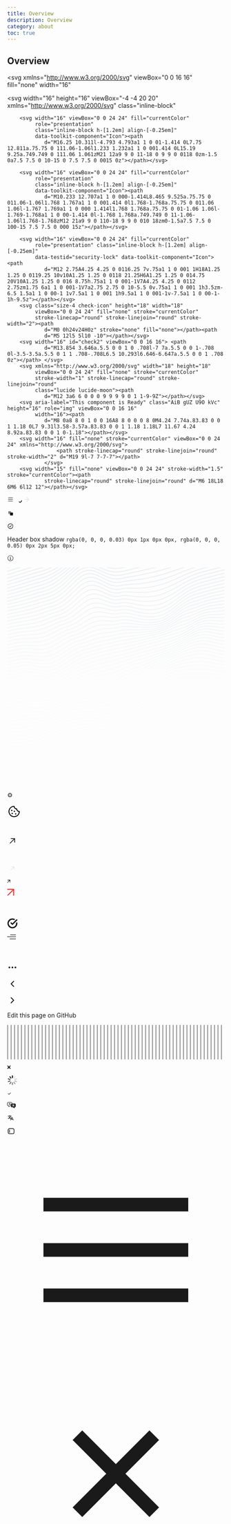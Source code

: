 ```yaml
---
title: Overview
description: Overview
category: about
toc: true
---
```


## Overview

<svg
  xmlns="http://www.w3.org/2000/svg"
  viewBox="0 0 16 16"
  fill="none"
  width="16"
>
  <path
    d="M1.5 3.5V14.5H12.5V10H14V15C14 15.5523 13.5523 16 13 16H1C0.447716 16 0 15.5523 0 15V3C0 2.44772 0.447715 2 1 2H6V3.5H1.5Z"
    fill="#FBFBFE"></path>
  <path
    d="M15.9217 1.17828L7.01473 10.0853L5.95407 9.02462L14.8611 0.117624L15.9217 1.17828Z"
    fill="#FBFBFE"></path>
  <path d="M7.5 0H16V1.5H7.5V0Z" fill="#FBFBFE"></path>
  <path
    d="M16 0L16 8.5L14.5 8.5L14.5 -6.55671e-08L16 0Z"
    fill="#FBFBFE"></path>
</svg>
    <svg
  width="16"
  height="16"
  viewBox="-4 -4 20 20"
  xmlns="http://www.w3.org/2000/svg"
  class="inline-block"
>
  <path
    d="M10.232 5.65c.357 0 .647.29.647.648v3.95c0 .966-.787 1.752-1.754 1.752H1.753A1.755 1.755 0 0 1 0 10.247V2.874c0-.967.786-1.753 1.753-1.753h3.95a.647.647 0 1 1 0 1.294h-3.95a.46.46 0 0 0-.46.46v7.372a.46.46 0 0 0 .46.459h7.372a.46.46 0 0 0 .46-.459v-3.95c0-.356.289-.646.647-.646zm1.72-5.27A.61.61 0 0 1 12 .615v3.693a.615.615 0 1 1-1.23 0V2.1L5.05 7.82a.614.614 0 0 1-.87 0 .615.615 0 0 1 0-.87L9.9 1.23H7.691a.615.615 0 1 1 0-1.23h3.693a.617.617 0 0 1 .568.38z"
    fill="#fff"
    fill-rule="evenodd"></path>
</svg>

        <svg width="16" viewBox="0 0 24 24" fill="currentColor"
             role="presentation"
             class="inline-block h-[1.2em] align-[-0.25em]"
             data-toolkit-component="Icon"><path
                d="M16.25 10.311l-4.793 4.793a1 1 0 01-1.414 0L7.75 12.811a.75.75 0 111.06-1.06l1.233 1.232a1 1 0 001.414 0L15.19 9.25a.749.749 0 111.06 1.061zM21 12a9 9 0 11-18 0 9 9 0 0118 0zm-1.5 0a7.5 7.5 0 10-15 0 7.5 7.5 0 0015 0z"></path></svg>

        <svg width="16" viewBox="0 0 24 24" fill="currentColor"
             role="presentation"
             class="inline-block h-[1.2em] align-[-0.25em]"
             data-toolkit-component="Icon"><path
                d="M10.233 12.707a1 1 0 000-1.414L8.465 9.525a.75.75 0 011.06-1.06l1.768 1.767a1 1 0 001.414 0l1.768-1.768a.75.75 0 011.06 1.06l-1.767 1.769a1 1 0 000 1.414l1.768 1.768a.75.75 0 01-1.06 1.06l-1.769-1.768a1 1 0 00-1.414 0l-1.768 1.768a.749.749 0 11-1.06-1.06l1.768-1.768zM12 21a9 9 0 110-18 9 9 0 010 18zm0-1.5a7.5 7.5 0 100-15 7.5 7.5 0 000 15z"></path></svg>

        <svg width="16" viewBox="0 0 24 24" fill="currentColor"
             role="presentation" class="inline-block h-[1.2em] align-[-0.25em]"
             data-testid="security-lock" data-toolkit-component="Icon"><path
                d="M12 2.75A4.25 4.25 0 0116.25 7v.75a1 1 0 001 1H18A1.25 1.25 0 0119.25 10v10A1.25 1.25 0 0118 21.25H6A1.25 1.25 0 014.75 20V10A1.25 1.25 0 016 8.75h.75a1 1 0 001-1V7A4.25 4.25 0 0112 2.75zm1.75 6a1 1 0 001-1V7a2.75 2.75 0 10-5.5 0v.75a1 1 0 001 1h3.5zm-6.5 1.5a1 1 0 00-1 1v7.5a1 1 0 001 1h9.5a1 1 0 001-1v-7.5a1 1 0 00-1-1h-9.5z"></path></svg>
        <svg class="size-4 check-icon" height="18" width="18"
             viewBox="0 0 24 24" fill="none" stroke="currentColor"
             stroke-linecap="round" stroke-linejoin="round" stroke-width="2"><path
                d="M0 0h24v24H0z" stroke="none" fill="none"></path><path
                d="M5 12l5 5l10 -10"></path></svg>
        <svg width="16" id="check2" viewBox="0 0 16 16"> <path
                d="M13.854 3.646a.5.5 0 0 1 0 .708l-7 7a.5.5 0 0 1-.708 0l-3.5-3.5a.5.5 0 1 1 .708-.708L6.5 10.293l6.646-6.647a.5.5 0 0 1 .708 0z"></path> </svg>
        <svg xmlns="http://www.w3.org/2000/svg" width="18" height="18"
             viewBox="0 0 24 24" fill="none" stroke="currentColor"
             stroke-width="1" stroke-linecap="round" stroke-linejoin="round"
             class="lucide lucide-moon"><path
                d="M12 3a6 6 0 0 0 9 9 9 9 0 1 1-9-9Z"></path></svg>
        <svg aria-label="This component is Ready" class="AiB gUZ U9O kVc" height="16" role="img" viewBox="0 0 16 16"
             width="16"><path
                d="M8 0a8 8 0 1 0 0 16A8 8 0 0 0 8 0M4.24 7.74a.83.83 0 0 1 1.18 0L7 9.31l3.58-3.57a.83.83 0 0 1 1.18 1.18L7 11.67 4.24 8.92a.83.83 0 0 1 0-1.18"></path></svg>
        <svg width="16" fill="none" stroke="currentColor" viewBox="0 0 24 24" xmlns="http://www.w3.org/2000/svg">
                    <path stroke-linecap="round" stroke-linejoin="round" stroke-width="2" d="M19 9l-7 7-7-7"></path>
                </svg>
        <svg width="15" fill="none" viewBox="0 0 24 24" stroke-width="1.5" stroke="currentColor"><path
                stroke-linecap="round" stroke-linejoin="round" d="M6 18L18 6M6 6l12 12"></path></svg>

<svg width="15" viewBox="0 0 24 24" fill="none" xmlns="http://www.w3.org/2000/svg">
  <path d="M4 6h16M4 12h16M4 18h16" stroke="currentColor" stroke-width="1.5" stroke-linecap="round"
        stroke-linejoin="round"></path>
</svg>

<svg aria-hidden="true" width="15" height="15">
  <path
    d="M9.307 12.248a.75.75 0 1 0-1.114 1.004l1.114-1.004ZM11 15.25l-.557.502a.75.75 0 0 0 1.15-.043L11 15.25Zm4.844-5.041a.75.75 0 0 0-1.188-.918l1.188.918Zm-7.651 3.043 2.25 2.5 1.114-1.004-2.25-2.5-1.114 1.004Zm3.4 2.457 4.25-5.5-1.187-.918-4.25 5.5 1.188.918Z"
    stroke-width="0"></path>
  <circle cx="12" cy="12" r="8.25" fill="none" stroke-width="1.5" stroke-linecap="round"
          stroke-linejoin="round"></circle>
</svg>

<svg viewBox="0 0 16 16" fill="none" xmlns="http://www.w3.org/2000/svg" width="15" height="15">
  <path class="icon-animated-arrow-right--chevron" d="M8 13L13 8L8 3" style="stroke:rgb(227, 228, 232)"
        stroke-width="1.5" stroke-linecap="square" stroke-linejoin="round"></path>
  <path class="icon-animated-arrow-right--stem" d="M12 8L2 8" style="stroke:rgb(227, 228, 232)"
        stroke-width="1.5"></path>
</svg>

<svg width="16" height="16" viewBox="0 0 24 24" fill="none" xmlns="http://www.w3.org/2000/svg"
     class="Base__Svg-sc-ta5t7f-0 icon-copy Code__CopyIcon-sc-1os4h85-8 hIeIUh">
  <path
    d="M12.3333 15H5.66667C4.74667 15 4 14.3797 4 13.6154V6.38462C4 5.62031 4.74667 5 5.66667 5H12.3333C13.2533 5 14 5.62031 14 6.38462V13.6154C14 14.3797 13.2533 15 12.3333 15Z"
    fill="url(#paint0_linear_0_1)" class="icon-copy-back"></path>
  <path
    d="M18.3333 19H11.6667C10.7467 19 10 18.3797 10 17.6154V10.3846C10 9.62031 10.7467 9 11.6667 9H18.3333C19.2533 9 20 9.62031 20 10.3846V17.6154C20 18.3797 19.2533 19 18.3333 19Z"
    fill="url(#paint1_linear_0_1)" class="icon-copy-front"></path>
  <path d="M9 12L11 14L15 10" stroke="var(--icon-mask-color)" class="icon-copy-check"></path>
  <defs>
    <linearGradient id="paint0_linear_0_1" x1="13.6381" y1="15.7076" x2="3.33767" y2="0.559534"
                    gradientUnits="userSpaceOnUse">
      <stop stop-color="var(--icon-base-color)" stop-opacity="0"></stop>
      <stop offset="1" stop-color="var(--icon-base-color)"></stop>
    </linearGradient>
    <linearGradient id="paint1_linear_0_1" x1="34.8461" y1="43.5709" x2="19.2654" y2="11.0714"
                    gradientUnits="userSpaceOnUse">
      <stop stop-color="var(--icon-base-color)" stop-opacity="0"></stop>
      <stop offset="1" stop-color="var(--icon-base-color)"></stop>
    </linearGradient>
  </defs>
</svg>

<svg width="15" height="15" viewBox="0 0 20 20" fill="none" xmlns="http://www.w3.org/2000/svg" class="Base__Svg-sc-ta5t7f-0 icon--stroke _transfer__CircleCheck-sc-1k9gyuz-2 emzxqQ"><path d="M10 17.5C14.1421 17.5 17.5 14.1421 17.5 10C17.5 5.85786 14.1421 2.5 10 2.5C5.85786 2.5 2.5 5.85786 2.5 10C2.5 14.1421 5.85786 17.5 10 17.5Z" stroke="currentColor" stroke-width="1.5" stroke-linecap="round" stroke-linejoin="round"></path><path d="M7.03662 10.2824L8.84245 12.0883L8.83079 12.0766L12.905 8.00244" stroke="currentColor" stroke-width="1.5" stroke-linecap="round" stroke-linejoin="round"></path></svg>

Header box shadow
`rgba(0, 0, 0, 0.03) 0px 1px 0px 0px, rgba(0, 0, 0, 0.05) 0px 2px 5px 0px;`

<svg width="15" height="15" viewBox="0 0 15 15" fill="none" xmlns="http://www.w3.org/2000/svg" aria-hidden="true" focusable="false"><path d="M7.49991 0.876892C3.84222 0.876892 0.877075 3.84204 0.877075 7.49972C0.877075 11.1574 3.84222 14.1226 7.49991 14.1226C11.1576 14.1226 14.1227 11.1574 14.1227 7.49972C14.1227 3.84204 11.1576 0.876892 7.49991 0.876892ZM1.82707 7.49972C1.82707 4.36671 4.36689 1.82689 7.49991 1.82689C10.6329 1.82689 13.1727 4.36671 13.1727 7.49972C13.1727 10.6327 10.6329 13.1726 7.49991 13.1726C4.36689 13.1726 1.82707 10.6327 1.82707 7.49972ZM8.24992 4.49999C8.24992 4.9142 7.91413 5.24999 7.49992 5.24999C7.08571 5.24999 6.74992 4.9142 6.74992 4.49999C6.74992 4.08577 7.08571 3.74999 7.49992 3.74999C7.91413 3.74999 8.24992 4.08577 8.24992 4.49999ZM6.00003 5.99999H6.50003H7.50003C7.77618 5.99999 8.00003 6.22384 8.00003 6.49999V9.99999H8.50003H9.00003V11H8.50003H7.50003H6.50003H6.00003V9.99999H6.50003H7.00003V6.99999H6.50003H6.00003V5.99999Z" fill="currentColor" fill-rule="evenodd" clip-rule="evenodd"></path></svg>

<svg xmlns="http://www.w3.org/2000/svg" fill="none" viewBox="0 0 500 500" ><g><path d="m666 247.288-2.836.733.001.001-6.789 1.849-6.778 1.949-.001-.001-6.774 2.057-6.771 2.161-6.768 2.257-.001-.001-6.764 2.335-.001-.001-13.537 4.755-.002.002-6.772 2.321-.006.003-6.776 2.208-.01.003-6.781 2.039-.014.004-6.79 1.822-.007.002-.008.002-6.798 1.58-.016.004-6.809 1.333-.013.002-6.817 1.109-.011.002-6.824.93-.006.001-6.827.827-6.821.818.001.001-6.824.919-.001-.001-6.79 1.128-6.788 1.451.001.001-6.802 1.531-.014.003-.014.003-6.818 1.081-.013.002-.015.001-6.833.649-.024.002-6.846.297h-.015l-6.854.079h-6.861l-6.851.028.001.001-6.854.117-.001-.001-6.841.218-.001-.001-6.837.303v.001l-13.688.691h-.004l-6.846.298-.005.001-6.849.217h-.007l-6.852.117h-.006l-6.858.027h-.004l-6.858-.036v-.001l-6.853-.025-6.837.081.001.001-6.828.33-6.795.743-6.759 1.344-6.735 2.129-6.688 3.058-6.662 4.076-6.645 5.066-6.621 5.862-6.612 6.296-.001.002-6.626 6.247-.009.008-.009.007-6.646 5.669-.018.016-.018.012-6.686 4.639-.029.021-.032.015-6.738 3.263-.03.015-.032.01-6.743 2.118-6.676 3.269-6.648 4.509-6.642 5.366-6.633 5.737-.004.004-6.649 5.617-.01.009-.011.008-6.672 5.004-.02.015-.022.012-6.71 3.963-.032.02-.035.013-6.76 2.632-.042.017-.045.008-6.813 1.196-.043.008-.045-.001-6.861-.125h-.035l-.033-.006-6.9-1.153-.019-.002-.018-.005-6.923-1.761-.008-.002-6.923-1.901-6.891-1.626-6.851-1.046-6.819-.32-6.809.409-6.775 1.015-6.792 1.444-.001-.001-6.78 1.658.001.001-6.795 1.692.001.001-6.794 1.713.001.001-6.791 1.721.001.001-6.781 1.772-6.784 1.954-6.754 2.203-6.754 2.5-6.739 2.766-6.732 2.965.001.001-6.742 3.092v-.001L85.998 400l-.005.002-6.746 3.023-.01.004-6.752 2.83-.008.003-.008.004-6.763 2.542-.01.004-.01.003-6.777 2.186-.023.007-6.791 1.795-.012.003-.013.002-6.804 1.411-.011.003-.012.001-6.817 1.071-.009.002h-.009l-6.827.801-.013.001-6.834.618-.006.001v-.001l-13.676 1.048-.001-.001-6.823.588.001.001-4.23.44v-.924l4.135-.43.008-.001.04.458-.04-.458 6.836-.589h.003l13.67-1.047 6.823-.616 6.81-.799 6.802-1.068 6.774-1.404 6.778-1.791 6.749-2.177 6.76-2.54 6.725-2.819 6.741-3.021 6.742-3.11h.001l6.743-3.092.006-.003 6.748-2.973.01-.005 6.754-2.771.008-.003.007-.003 6.765-2.503.008-.003.009-.003 6.775-2.211.007-.002.008-.003 6.785-1.954.011-.003 6.792-1.775.004-.001 6.793-1.722v-.001l6.794-1.713h.002l6.795-1.695h.002l6.795-1.662.013-.004 6.804-1.444.014-.003.013-.002 6.82-1.023.02-.002.02-.001 6.842-.411.025-.001.024.001 6.87.323.024.001.024.003 6.896 1.053.018.003.018.004 6.918 1.632.008.002.008.002 6.928 1.902h-.001l6.896 1.754 6.843 1.143 6.788.124 6.725-1.183 6.685-2.601 6.656-3.932 6.634-4.975 6.644-5.613 6.641-5.743.012-.01 6.658-5.378.014-.013.017-.01 6.689-4.538.027-.018.028-.015 6.736-3.296.031-.016.033-.01 6.742-2.119 6.678-3.234 6.639-4.608 6.616-5.642 6.621-6.242 6.622-6.305.012-.012 6.639-5.876.026-.021 6.669-5.085.019-.014.02-.013 6.705-4.102.023-.015.026-.012 6.744-3.083.025-.011.028-.009 6.776-2.143.024-.008.025-.004 6.808-1.354.02-.004.019-.003 6.829-.747.028-.002 6.846-.332h.016l6.854-.082h.007l6.859.026h.001l6.855.034 6.85-.025 6.846-.117 6.843-.217 6.843-.298 13.69-.692h.003l6.845-.303h.006l6.849-.218h.007l6.853-.116.006-.001 6.856-.028h6.854l6.84-.079 6.841-.297 6.805-.647 6.79-1.077 6.781-1.526.004-.001 6.803-1.455.022-.004 6.814-1.131.014-.003 6.824-.919.007-.001 6.826-.819 6.826-.827 6.817-.929 6.803-1.107 6.779-1.327 6.798-1.58 6.769-1.819 6.764-2.033 6.776-2.208 6.765-2.319 13.536-4.754.002-.001 6.769-2.336.005-.002 6.775-2.258.004-.002L642.55 253l.006-.002.133.44-.132-.44 6.78-2.059.007-.001 6.785-1.952.006-.001 6.789-1.849.006-.001 3.07-.795zm0-7.876-3.13.804-.001-.001-6.778 1.832.001.001-6.78 1.938.001.001-6.775 2.047.001.001-6.772 2.158.001.001-6.774 2.267-.001-.001-6.762 2.347.001.001-6.768 2.402.001.001-6.768 2.414-.003.001-6.77 2.369-.006.002-6.772 2.266-.01.003-.136-.439.135.439-6.78 2.097-.013.005v-.001l-6.787 1.879-.008.003-.008.002-6.797 1.625-.008.002-.008.001-6.807 1.364-.008.002-.009.001-6.815 1.118-.013.002-6.823.921-.009.001-6.828.793h-.001l-6.829.766-.001-.001-6.815.845-6.801 1.048-6.794 1.375-.001-.001-6.786 1.561-.015.003-.016.003-6.816 1.102-.016.003-.015.001-6.833.631-.013.002h-.014l-6.848.239h-.018l-6.858-.017h-.007l-13.719-.252v.001l-6.856-.05-6.852.049-.001-.001-6.843.135.001.001-6.849.191.001.001-6.85.21h-.001l-6.851.187h-.003l-6.853.136h-.004l-6.854.075h-.004l-6.857.019h-.001l-6.854.001.001.001-6.847.051.001.001-6.843.2-6.812.478-6.786.915-6.756 1.521-6.728 2.297-6.685 3.206-6.664 4.192-6.637 5.141-6.612 5.902-6.622 6.343-.001.002-6.625 6.279-.018.016-6.645 5.698-.018.015-.019.012-6.685 4.659-.029.021-.033.016-6.735 3.274-.03.015-.032.01-6.75 2.124-6.672 3.278-6.646 4.529-6.64 5.392-6.631 5.765-.004.004-6.649 5.65-.009.008-.01.008-6.67 5.047-.021.015-.02.012-6.709 4.025-.031.018-.034.014-6.756 2.716-.041.016-.044.009-6.809 1.306-.043.008h-.044l-6.858-.004h-.033l-.035-.005-6.894-1.031-.021-.003-.018-.004-6.919-1.659-.012-.003-6.926-1.842v-.001l-6.882-1.615-6.866-1.103-6.835-.427-6.804.262-6.792.853-6.773 1.28.001.001-6.8 1.546-.001-.001-6.788 1.663-6.787 1.716.001.001-6.791 1.782-6.779 1.902-.001-.001-6.751 2.097-6.757 2.353.001.001-6.748 2.616.001.001-6.752 2.844-.001-.001-6.735 2.987v.001l-6.743 3.053-.001.001-6.746 3.022-.007.003-6.75 2.893-.013.005-6.759 2.666-.017.006-6.77 2.357-.01.004-.011.002-6.784 1.992-.011.003-.013.003-6.797 1.61-.012.003-.011.002-6.81 1.249-.012.002-.01.001-6.822.94-.015.002-6.831.707-.01.001-6.836.562h-.004l-6.838.506.001.001-6.832.534.001.001-6.834.626-3.912.439v-.924l3.818-.429.01-.001 6.834-.626h.006l6.838-.535h.002l6.838-.508 6.833-.562 6.815-.706 6.795-.935 6.797-1.247 6.787-1.607 6.747-1.981 6.76-2.353 6.73-2.654 6.75-2.893 6.739-3.019 6.742-3.053.004-.002 6.746-2.99.008-.004 6.752-2.844.011-.005 6.76-2.623.016-.006 6.769-2.358.016-.006 6.778-2.104.013-.003 6.786-1.904.008-.003 6.791-1.781.004-.001 6.794-1.72h.004l6.795-1.664.007-.002 6.801-1.546.016-.003 6.809-1.289.014-.002.015-.001 6.826-.857.019-.002.02-.001 6.847-.263h.046l6.874.431.022.001.022.004 6.898 1.106.016.003.016.004 6.917 1.624.014.003 6.915 1.839 6.896 1.653 6.845 1.025 6.777.003 6.727-1.289 6.684-2.689 6.649-3.988 6.643-5.027 6.638-5.64 6.639-5.772.006-.005.007-.005 6.656-5.405.015-.011.016-.011 6.688-4.559.027-.018.029-.014 6.736-3.308.031-.015.033-.011 6.743-2.123 6.672-3.243 6.643-4.629 6.626-5.681 6.608-6.264 6.62-6.342.006-.005.006-.006 6.637-5.925.012-.01.013-.01 6.666-5.163.018-.014.019-.012 6.701-4.215.023-.015.023-.011 6.738-3.231.025-.012.025-.009 6.771-2.311.023-.008.025-.006 6.8-1.531.02-.004.02-.003 6.824-.92.013-.002.015-.001 6.84-.48h.009l.009-.001 6.85-.201h.01l6.856-.052h.003l6.857-.002 6.851-.019 6.852-.075 6.848-.136 6.85-.187 6.849-.21 6.851-.192.003-.001 6.854-.135h.005l6.855-.048h.007l6.859.049h.005l13.724.251h-.001l6.836.017 6.838-.238 6.801-.628 6.787-1.099 6.784-1.557.011-.003 6.808-1.377.01-.002.01-.002 6.819-1.05.013-.002 6.826-.846.005-.001 6.828-.765 6.816-.792 6.821-.921 6.802-1.116 6.797-1.361 6.763-1.618 6.789-1.879 6.757-2.09 6.773-2.265 6.764-2.367 6.765-2.414h.001l6.768-2.404.003-.001 6.77-2.35.005-.001 6.773-2.267.006-.002 6.778-2.161.007-.002 6.781-2.05.006-.002 6.785-1.941.007-.002 6.79-1.835.006-.002 3.358-.862zm0-7.876-3.421.875-.001-.001-6.782 1.825-6.779 1.933-6.769 2.043.001.001-6.771 2.159.001.001-6.773 2.275-.001-.001-6.764 2.369-.001-.001-6.762 2.431-.001-.001-6.765 2.453-.002.001-6.767 2.419-.005.002-6.772 2.323-.01.003-6.777 2.159-.014.004-6.785 1.936-.008.003-.007.002-6.797 1.672-.018.004-6.804 1.388-.018.004-6.816 1.121-.014.002-6.824.898-.01.002-6.83.75h-.004l-6.831.698-.001-.001-6.823.771-6.787.967.001.001-6.809 1.311-6.782 1.562-.015.004-.016.002-6.816 1.102-.018.003-.016.002-6.835.584-.015.001h-.014l-6.852.15h-.02l-6.863-.142-.01-.001-6.866-.279h-.001l-6.868-.292v-.001l-6.854-.225v.001l-6.863-.124v-.001l-6.847-.023-6.852.053.001.001-6.854.097v.001l-6.852.108h-.001l-6.855.097-6.855.075h-.001l-6.853.064.001.001-6.849.091.001.001-6.84.182.001.001-6.843.367-6.799.672-6.778 1.12-6.757 1.723-6.717 2.475-6.684 3.349-6.657 4.286-6.639 5.184-6.626 5.92-6.611 6.318-.002.002-6.625 6.26-.008.008-.009.008-6.647 5.685-.018.015-.019.013-6.684 4.648-.029.021-.034.015-6.735 3.268-.03.015-.032.01-6.75 2.123-6.673 3.272-6.638 4.512-6.648 5.383-6.632 5.75-.004.004-6.649 5.636-.009.009-.01.008-6.672 5.044-.019.013-.02.013-6.707 4.051-.03.018-.033.014-6.753 2.778-.041.017-.042.009-6.804 1.408-.042.009h-.043l-6.853.13-.034.001-.033-.004-6.89-.883-.02-.003-.02-.005-6.913-1.516-.013-.002-6.912-1.73v.001l-6.895-1.559-6.877-1.099-6.826-.48-6.816.162-6.791.732-6.8 1.166-.001-.001-6.784 1.449-.001-.001-6.779 1.62.001.001-6.786 1.734.001.001-6.789 1.854-6.76 2.009-6.774 2.231-6.747 2.467-6.749 2.702-6.739 2.869.001.001-6.747 2.965.001.001-6.747 2.976-.005.002-6.75 2.897-.009.004-6.755 2.725-.008.003-.007.003-6.766 2.469-.01.004-.01.003-6.777 2.144-.011.004-.011.003-6.791 1.782-.012.003-.01.003-6.805 1.421-.022.003-6.816 1.091-.009.002-.009.001-6.827.826-.012.002-6.834.639-.006.001-6.837.539h-.002l-6.835.522v.001l-6.834.581-.001-.001-6.814.696.001.001L0 401.5v-.926l3.499-.437.01-.002 6.832-.697.008-.001 6.836-.582h.004l6.836-.523 6.837-.539 6.815-.637 6.827-.827 6.79-1.088 6.792-1.418 6.75-1.773 6.769-2.141 6.753-2.465 6.742-2.718 6.74-2.894 6.743-2.975h.001l6.747-2.965.005-.002 6.751-2.876.009-.004 6.757-2.704.012-.005.158.431-.157-.431 6.766-2.475.007-.003.007-.002 6.775-2.231.013-.004 6.782-2.016.01-.003 6.789-1.854.006-.002 6.793-1.736.007-.002 6.798-1.624.011-.003 6.803-1.452.008-.002.01-.001 6.814-1.168.014-.003.014-.001 6.83-.736.02-.002.018-.001 6.853-.162.021-.001.022.002 6.875.484.02.002.02.003 6.898 1.102.015.003.013.003 6.915 1.563.011.001 6.907 1.728h.001l6.894 1.512 6.834.876 6.78-.129 6.722-1.391 6.679-2.748 6.652-4.018 6.657-5.033 6.624-5.616 6.645-5.76.006-.005.005-.004 6.659-5.392.014-.012.016-.01 6.688-4.546.027-.019.029-.015 6.735-3.302.032-.016.033-.01 6.747-2.123 6.668-3.234 6.643-4.619 6.617-5.659 6.617-6.253 6.623-6.328.012-.01 6.636-5.929.012-.011.012-.008 6.665-5.208.016-.013.018-.011 6.697-4.311.021-.013.022-.012 6.733-3.372.023-.011.024-.008 6.764-2.493.022-.008.023-.006 6.794-1.733.02-.005.018-.003 6.816-1.127.029-.003 6.832-.675.011-.001h.009l6.845-.368.012-.001 6.851-.183h.006l6.855-.092h.001l6.853-.065 6.854-.076 6.853-.096 6.853-.109h.001l6.854-.097h.003l6.855-.054h.005l6.858.023h.007l6.862.124h.007l6.865.226h.005l6.868.292h-.001l6.857.28h.001l6.852.141 6.835-.149 6.793-.581 6.79-1.097 6.783-1.563.008-.001.009-.001 6.809-1.312.021-.004 6.821-.974.014-.001 6.829-.77.005-.001 6.831-.698 6.817-.748 6.824-.899 6.789-1.117 6.789-1.385 6.772-1.666 6.772-1.933 6.768-2.156 6.772-2.322 6.761-2.417 6.765-2.452h.001l6.767-2.433.004-.001 6.77-2.369.005-.002 6.774-2.274.005-.002 6.778-2.163.007-.003 6.781-2.048.007-.002 6.786-1.933.007-.002 6.789-1.827.005-.001 3.648-.933zm0-7.876-3.71.948-.001-.001-6.782 1.821-.001-.001-6.778 1.928-6.769 2.043.001.001-6.772 2.168.001.001-6.772 2.287-.001-.001-6.762 2.39-.001-.001-6.759 2.461.001.001-6.766 2.495h-.001l-6.766 2.469-.006.002-6.768 2.38-.01.004-6.774 2.218-.014.004-6.783 1.995-.008.003-.009.002-6.794 1.718-.009.003-.01.002-6.805 1.414-.01.002-.009.001-6.815 1.12-.009.001-.008.001-6.826.867-.011.002-6.831.693-.004.001-6.834.625-.001-.001-6.827.687-.001-.001-6.803.893-6.782 1.248-6.792 1.558-.016.004-.016.002-6.817 1.076-.019.003-.018.002-6.838.513-.016.001h-.016l-6.856.036h-.022l-6.869-.292-.011-.001-6.874-.455h-.001l-6.875-.478v-.001l-6.868-.409v-.001l-6.852-.293v.001l-6.864-.172v-.001l-6.853-.063-6.85.016-.001-.001-6.85.068.001.001-6.853.1.001.001-6.852.125-.001-.001-6.845.162.001.001-6.847.236-.001-.001-6.827.365-6.811.581-6.807.905-6.77 1.351-6.751 1.939-6.712 2.654-6.684 3.478-6.664 4.357-6.633 5.188-6.631 5.883-.001-.001-6.615 6.253-.001.001-6.628 6.195-.008.008-.009.007-6.648 5.626-.018.016-.019.012-6.686 4.606-.029.02-.033.016-6.736 3.246-.03.014-.032.011-6.748 2.116-6.669 3.247-6.65 4.477-6.647 5.328-6.634 5.692-.004.003-.296-.352.295.352-6.65 5.576-.02.016-6.672 4.999-.018.013-.021.012-6.708 4.041-.028.018-.031.013-6.753 2.818-.038.015-.04.009-6.801 1.504-.04.009-.041.002-6.847.274-.033.001-.032-.003-6.884-.71-.021-.003-.02-.004-6.906-1.338h-.008l-.007-.002-6.907-1.574v.001l-6.894-1.445-6.873-1.042-6.826-.483-6.823.111-6.807.652-6.778 1.076.001.001-6.798 1.387-6.784 1.595.001.001-6.792 1.761-.001-.001-6.765 1.916.001.001-6.778 2.114-.001-.001-6.75 2.326-6.747 2.556.001.001-6.756 2.751-6.744 2.866-6.748 2.904-.002.001-6.752 2.86-.007.002-6.756 2.737-.012.005v-.001l-6.763 2.529-.007.003-.01.003-6.773 2.248-.02.006-6.786 1.916-.022.006-6.8 1.563-.01.003-.011.002-6.812 1.231-.008.002-.01.002-6.822.945-.014.002-6.831.73-.009.001-6.835.598h-.003l-6.837.545.001.001-6.836.571v-.001l-6.817.659-6.818.797v.001L0 393.053v-.927l3.178-.45.011-.002 6.828-.799.01-.001 6.831-.66h.007l6.836-.571h.002l6.833-.546 6.826-.597 6.83-.73 6.798-.943 6.804-1.23 6.769-1.558 6.754-1.907 6.765-2.245 6.744-2.521 6.75-2.733 6.751-2.86 6.747-2.904.002-.001 6.751-2.869.006-.002 6.756-2.751.011-.005 6.762-2.56.013-.005 6.771-2.334.013-.004 6.779-2.114.011-.004 6.786-1.922.01-.003 6.792-1.761.01-.002 6.799-1.599.012-.003 6.807-1.389.02-.004 6.816-1.083.015-.002.013-.001 6.833-.654.019-.002h.017l6.854-.113h.019l.021.001 6.876.487.019.001.017.003 6.897 1.046.012.002.013.003 6.911 1.448.007.001 6.912 1.573 6.876 1.332 6.831.704 6.775-.271 6.719-1.487 6.682-2.787 6.66-4.011 6.647-4.981 6.639-5.566 6.643-5.698.011-.009 6.66-5.337.014-.012.016-.011 6.691-4.506.027-.018.028-.014 6.735-3.279.032-.015.032-.01 6.748-2.119 6.679-3.217 6.637-4.574 6.611-5.592 6.628-6.196 6.624-6.259.009-.009 6.64-5.891.021-.018 6.666-5.211.015-.013.016-.01 6.695-4.378.02-.012.019-.01 6.728-3.501.02-.011.023-.009 6.758-2.673.021-.008.021-.006 6.786-1.949.018-.004.019-.004 6.806-1.361.015-.003.015-.002 6.823-.905.011-.002.01-.001 6.836-.583h.008l.007-.001 6.844-.366h.008l6.849-.236h.005l6.852-.163h.003l6.851-.125h.002l6.854-.1h.001l6.856-.069h.004l6.855-.015h.006l6.86.064h.007l6.864.172h.008l6.869.294h.006l6.873.41h.004l6.875.479h-.001l6.862.454h.001l6.866.291 6.816-.035 6.803-.511 6.799-1.073 6.773-1.554.01-.002.011-.002 6.81-1.253.024-.003 6.824-.895.014-.002 6.832-.687h.004l6.834-.625 6.815-.692 6.809-.864 6.815-1.12 6.767-1.407 6.794-1.717 6.753-1.987 6.765-2.215 6.769-2.38 6.76-2.467 6.764-2.495h.002l6.767-2.463.004-.002 6.768-2.391.007-.002 6.772-2.287.006-.003 6.778-2.171.007-.002 6.782-2.047.007-.002 6.786-1.931.007-.002 6.789-1.82.004-.002 3.938-1.006zm0-7.873-3.995 1.022.001.001-6.783 1.815.001.001-6.786 1.931-6.767 2.048.001.001-6.771 2.177.001.001-6.766 2.302.001.001-6.765 2.412.001.001-6.765 2.496-.001-.001-6.759 2.538h-.001l-6.764 2.521-.005.001-6.767 2.435-.009.003-6.773 2.279-.013.004-6.782 2.051-.008.003-.009.002-6.792 1.765-.01.002-.011.003-6.803 1.438-.011.002-.01.002-6.816 1.115-.01.002-.009.001-6.826.832-.014.001-6.834.627-.006.001-6.837.541-.001-.001-6.831.597v-.001l-6.802.812-6.794 1.2-6.78 1.544-.017.004-.017.003-6.82 1.033-.02.003-.02.001-6.841.423-.017.001h-.018l-6.861-.1-.012-.001h-.013l-6.875-.464h-.011v-.001l-6.881-.645h-.002l-6.882-.676-6.875-.594v-.001l-6.855-.459v.001l-6.869-.306v-.001l-6.853-.156v-.001l-6.85-.03v-.001l-6.844.068.001.001-6.847.151.001.001-6.844.227.001.001-6.839.312.001.001-6.841.429-6.823.595-6.797.832-6.798 1.164-6.765 1.601-6.743 2.158-6.707 2.824-6.687 3.584-6.655 4.385-6.645 5.161-6.625 5.788.001.001-6.63 6.147-.002.002-6.633 6.079-.007.008-.009.007-6.652 5.529-.017.015-.019.012-6.689 4.533-.028.019-.032.016-6.739 3.208-.029.014-.032.009-6.746 2.107-6.675 3.209-6.647 4.405-6.645 5.23.001.001-6.651 5.597-.004.003-6.654 5.474-.01.008-.01.007-6.674 4.915-.018.013-.019.012-6.71 3.998-.028.016-.03.012-6.752 2.837-.035.015-.038.009-6.798 1.591-.037.009-.039.002-6.842.423-.031.002-.032-.002-6.876-.518-.02-.001-.02-.002-6.899-1.128-.008-.002-.008-.001-6.909-1.378v-.001l-6.899-1.286v-.001l-6.858-.936-6.833-.435-6.822.106-6.795.612-6.791 1.031.001.001-6.793 1.348.001.001-6.787 1.588.001.001-6.779 1.79.001.001-6.779 1.984-6.757 2.194.001.001-6.768 2.417-.001-.001-6.74 2.611.001.001-6.753 2.762.001.001-6.752 2.828h-.001l-6.754 2.808-.005.002-6.757 2.715-.009.004v-.001l-6.762 2.549-.007.002-.007.003-6.772 2.309-.018.005-6.783 2.008-.01.003-.01.003-6.796 1.674-.01.003-.01.002-6.808 1.345-.01.001-.01.001-6.818 1.049-.015.002-6.827.813-.011.001-6.833.656-.005.001-13.668 1.158.001.001-6.833.65-.001-.001-6.81.764v.001l-6.823.924-2.992.481v-.929l2.857-.46.012-.002 6.823-.924.01-.002 6.83-.767.007-.001 6.833-.648.005-.001 13.667-1.159 6.823-.656 6.813-.811 6.795-1.044 6.805-1.345 6.758-1.664 6.783-2.007 6.746-2.301 6.757-2.546 6.747-2.711 6.748-2.806 6.752-2.828.003-.001 6.756-2.764.008-.003 6.76-2.62.011-.003 6.768-2.417.013-.005 6.776-2.199.013-.003 6.783-1.989.013-.003 6.79-1.794.011-.004 6.8-1.591.007-.002.008-.001 6.807-1.354.01-.002.011-.001 6.818-1.036.014-.002.015-.002 6.834-.614.016-.002h.017l6.854-.108h.019l.017.001 6.873.439.017.001.017.002 6.891.941.012.001.011.002 6.905 1.288.005.001 6.898 1.375 6.873 1.125 6.829.513 6.772-.419 6.718-1.572 6.693-2.813 6.657-3.966 6.643-4.891 6.65-5.47 6.647-5.594.012-.01 6.663-5.244.014-.012.016-.011 6.693-4.435.026-.018.029-.014 6.736-3.24.031-.015.032-.009 6.746-2.108 6.684-3.182 6.638-4.498 6.627-5.509 6.622-6.07 6.628-6.146.01-.009.303.346-.302-.346 6.641-5.803.01-.009.011-.009 6.666-5.179.014-.011.015-.009 6.693-4.409.017-.012.019-.01 6.723-3.604.02-.011.019-.008 6.752-2.842.019-.009.019-.005 6.778-2.168.016-.005.018-.005 6.798-1.609.014-.003.014-.002 6.814-1.167.01-.002.012-.001 6.825-.835.009-.001.008-.001 6.836-.596.011-.001 6.84-.43h.008l6.846-.314h.005l6.849-.228h.005l6.852-.152h.006l6.855-.069h.007l6.857.032h.009l6.863.157h.01l6.868.306.011.001 6.874.46.009.001 6.88.594.006.001 6.882.676h-.001l6.872.644 6.859.462 6.819.1 6.82-.422 6.772-1.025 6.788-1.546.012-.002.011-.002 6.812-1.202.013-.003.013-.001 6.827-.815.008-.001h.006l6.835-.596.004-.001 6.838-.541 6.815-.625 6.823-.832 6.787-1.11 6.787-1.436 6.771-1.759 6.76-2.044 6.762-2.275 6.764-2.434 6.763-2.519 6.763-2.538.002-.001 6.766-2.496.005-.001 6.767-2.415.007-.002 6.771-2.306.008-.002 6.777-2.181.007-.002 6.782-2.053.007-.003 6.785-1.931.007-.002 6.79-1.817.004-.002L666 214.84zm0-7.871-4.282 1.096.001.001-6.79 1.821-6.773 1.932.001.001-6.774 2.059.001.001-6.77 2.193.001.001-6.77 2.324-.001-.001-6.755 2.436.001.001-6.762 2.53.001.001-6.762 2.579-.001.001-6.761 2.568-.005.002-6.765 2.49-.009.003-6.771 2.337-.007.002-.007.003-6.778 2.102-.01.003-.009.002-6.79 1.806-.01.003-.011.002-6.804 1.462-.012.003-.01.002-6.817 1.107-.011.002-.009.001-6.828.795-.016.002-6.836.558-.007.001-6.842.453-.001-.001-6.819.5.001.001-6.817.731-6.789 1.147-6.787 1.533-.018.004-.018.003-6.821.982-.022.003-.022.001-6.846.318-.018.001h-.02l-6.866-.25-.014-.001-.012-.001-6.882-.649-.013-.001-6.888-.849h-.002l-6.883-.874v.001l-6.887-.781h-.001l-6.861-.612-6.866-.415v-.001l-6.853-.221v-.001l-6.84-.041-6.842.114.001.001-6.847.253-.001-.001-6.825.379v.001l-6.835.515-6.814.666.001.001-6.825.862-.001-.001-6.789 1.112-6.771 1.436-6.772 1.854-6.739 2.366-6.712 2.975-6.684 3.657-6.67 4.393-6.647 5.093-6.619 5.65.001.001-6.637 5.989-.002.001-6.637 5.919-.008.008-.008.007-6.659 5.391-.016.014-.019.012-6.693 4.433-.028.018-.031.015-6.74 3.155-.028.014-.031.008-6.749 2.093-6.678 3.157-6.66 4.316-6.641 5.098.001.001-6.656 5.455-.004.003-6.659 5.332-.01.007-.01.007-6.68 4.795-.017.013-.019.011-6.712 3.924-.026.016-.027.012-6.752 2.836-.034.013-.035.009-6.795 1.667-.035.009-.036.003-6.837.573-.03.002-.029-.001-6.869-.311-.018-.001-.02-.002-6.89-.895-.009-.001-.008-.001-6.896-1.148v.001l-6.878-1.085-6.88-.791-6.838-.344-6.816.149-6.798.617-6.804 1.018-6.792 1.346-6.782 1.603-6.768 1.829-6.762 2.05-6.772 2.274-.001-.001-6.752 2.477-.001-.001-6.745 2.646.001.001-6.756 2.748-.001-.001-6.753 2.758-.004.001-6.759 2.683-.006.003-6.764 2.545-.012.004-6.77 2.337-.008.003-.009.003-6.78 2.067-.019.006-6.793 1.754-.01.002-.01.003-6.804 1.432-.02.004-6.815 1.128-.009.001-.008.001-6.825.877-.011.002-6.831.7h-.006l-6.836.604H36.8l-6.835.587-.001-.001-6.83.639v-.001l-6.813.748.001.001-6.814.894v.001l-6.81 1.063-2.699.493v-.933l2.54-.463.01-.002 6.818-1.065.01-.002 6.825-.897.01-.001 6.83-.75.007-.001 6.834-.638h.003l6.835-.587 6.835-.604 6.825-.699 6.796-.873 6.81-1.128 6.781-1.429 6.782-1.75 6.747-2.059 6.768-2.335 6.751-2.541 6.751-2.68 6.751-2.755v-.001l6.755-2.747.006-.003 6.76-2.65.01-.004 6.764-2.482.012-.003 6.773-2.273.013-.005 6.781-2.054.014-.004 6.789-1.836.014-.004 6.798-1.607.008-.002.008-.002 6.808-1.346.01-.002.01-.002 6.821-1.023.012-.002.014-.001 6.834-.619.016-.001h.015l6.853-.15h.033l6.869.347.029.002 6.888.791.01.001.009.002 6.897 1.087.004.001 6.899 1.148h-.001l6.862.889 6.813.308 6.773-.566 6.724-1.651 6.686-2.807 6.678-3.905 6.645-4.771 6.653-5.325 6.652-5.452.005-.004.006-.005 6.667-5.119.014-.011.016-.01 6.697-4.34.026-.016.027-.013 6.739-3.187.029-.013.032-.01 6.745-2.093 6.686-3.13 6.644-4.399 6.642-5.378 6.619-5.903 6.636-5.989.009-.008 6.648-5.675.008-.008.01-.008 6.668-5.106.013-.011.013-.009 6.695-4.408.015-.01.017-.009 6.721-3.678.017-.009.018-.008 6.745-2.989.018-.007.016-.006 6.771-2.377.014-.005.016-.004 6.788-1.859.013-.004.013-.002 6.804-1.443.022-.004 6.815-1.116.009-.001.008-.001 6.825-.862.013-.002 6.833-.668.01-.001 6.838-.516.009-.001 6.843-.38h.009l6.847-.253h.01l6.852-.115h.011l6.86.042h.011l6.867.222.012.001 6.872.416.013.001 6.88.614.012.001 6.886.781h.006l6.889.874h-.001l6.875.847h.001l6.863.647 6.837.249 6.813-.318 6.776-.976 6.781-1.531.013-.003.012-.002 6.814-1.151.014-.002.013-.001 6.831-.733.016-.002 6.838-.502h.003l6.842-.453 6.828-.558 6.803-.792 6.802-1.107 6.768-1.454 6.764-1.798 6.782-2.103 6.748-2.329 6.764-2.49 6.758-2.567 6.762-2.58.003-.001 6.763-2.531.004-.002 6.768-2.44.007-.003 6.77-2.325.008-.002 6.776-2.196.007-.003 6.782-2.062.007-.002 6.787-1.938.006-.002 6.79-1.821.005-.001 4.515-1.155zm0-7.864-4.571 1.168.001.001-6.784 1.826.001.001-6.778 1.944.001.001-6.78 2.078-6.76 2.209.001.001-6.771 2.347-6.754 2.465.001.001-6.761 2.562.001.001-13.52 5.236-.004.001-6.763 2.542-.009.003-6.769 2.388-.006.002-.007.003-6.779 2.151-.008.003-.01.003-6.789 1.842-.012.003-.011.003-6.801 1.48-.013.003-.013.002-6.816 1.099-.024.004-6.828.753-.009.001h-.008l-6.84.49-.008.001-6.842.36.001.001-6.828.406.001.001-6.818.652-6.782 1.099-6.794 1.521-.018.005-.02.002-6.823.924-.023.004h-.025l-6.848.209h-.041l-6.873-.406-.015-.001-.014-.001-6.887-.835-.015-.002-6.896-1.05h-.002l-6.888-1.075v.001l-6.894-.954v-.001l-6.855-.746v.001l-6.866-.503-6.86-.249v-.001l-6.828-.009-6.837.204.001.001-6.831.398.001.001-6.836.58-.001-.001-6.805.754.001.001-6.823.943-.001-.001-6.786 1.15-6.803 1.408-6.751 1.708.001.001-6.757 2.092-6.732 2.55-6.726 3.098-6.693 3.705-6.659 4.347-6.653 4.981-6.639 5.494.001.001-6.643 5.789-.002.002-6.646 5.718-.008.007-.009.007-6.664 5.218-.016.012-.018.012-6.697 4.309-.028.018-.029.013-6.743 3.09-.027.013-.03.008-6.751 2.074-6.687 3.094-6.655 4.19-6.663 4.952-6.652 5.266-.004.004-6.666 5.158-.009.006-.009.007-6.687 4.642-.016.012-.018.01-6.715 3.827-.025.014-.026.011-6.753 2.812-.031.014-.032.008-6.793 1.732-.032.008-.033.004-6.831.723-.028.003h-.027l-6.861-.097h-.018l-.019-.002-6.88-.644-.016-.002-6.891-.889v-.001l-6.874-.854-6.874-.6-6.826-.211-6.82.231-6.803.663-6.804 1.044-6.781 1.366-6.783 1.639-6.777 1.89-.001-.001-6.751 2.113.001.001-6.77 2.341-6.754 2.526-6.751 2.658-6.755 2.706-.003.001-6.758 2.659-.006.002-6.764 2.535-.01.004-6.771 2.35-.007.003-.007.002-6.78 2.109-.008.003-.009.001-6.79 1.816-.01.002-.01.003-6.802 1.497-.02.004-6.813 1.188-.008.002-.009.001-6.823.924-.014.002-6.83.724-.008.001-6.835.606-.002.001-6.834.572.002.001-6.835.618-.001-.001-6.823.722v-.001l-6.805.866v.001l-6.813 1.04-6.795 1.215.001.001-2.408.492v-.937l2.224-.455.011-.002 6.812-1.219.012-.002 6.819-1.041.01-.002 6.826-.869.01-.001 6.83-.721.008-.001 6.833-.617.003-.001 6.836-.574 6.833-.606 6.823-.724 6.806-.922 6.786-1.185 6.787-1.494 6.765-1.807 6.77-2.106 6.76-2.346 6.748-2.53 6.754-2.657 6.757-2.707.003-.001 6.759-2.66.008-.003 6.763-2.53.011-.004 6.771-2.341.012-.004 6.78-2.122.013-.004 6.787-1.892.008-.002.007-.001 6.798-1.644.008-.002.009-.002 6.806-1.37.01-.002.011-.002 6.819-1.046.013-.002.011-.001 6.832-.666.015-.002h.015l6.849-.232h.03l6.865.212.025.002 6.88.601.009.001.008.001 6.889.856h.002l6.875.887 6.862.643 6.818.095 6.769-.717 6.723-1.714 6.697-2.789 6.675-3.804 6.67-4.631 6.648-5.142 6.657-5.273.012-.008 6.673-4.959.014-.011.015-.01 6.701-4.218.024-.015.028-.013 6.742-3.12.028-.013.03-.009 6.75-2.074 6.684-3.062 6.654-4.282 6.647-5.204 6.63-5.705 6.64-5.787.009-.008.293.354-.292-.354 6.653-5.506.017-.013 6.672-4.996.012-.009.012-.009 6.696-4.37.013-.009.015-.008 6.72-3.719.015-.009.015-.007 6.742-3.106.03-.012 6.762-2.563.013-.005.014-.003 6.78-2.101.012-.003.01-.003 6.793-1.721.011-.002.01-.001 6.805-1.409.008-.002.009-.001 6.814-1.154.013-.002 6.823-.943.013-.001 6.829-.757.012-.002 6.836-.579.012-.002 6.841-.399.014-.001 6.85-.205.007-.001h.007l6.857.011h.016l6.868.25h.007l.009.001 6.876.503.008.001h.008l6.886.749.012.002 6.894.954.008.001 6.896 1.075h-.001l6.886 1.048 6.863.832 6.851.405 6.798-.209 6.778-.918 6.784-1.517.014-.003.013-.002 6.816-1.105.014-.002.016-.002 6.833-.656h.008l.009-.001 6.842-.407h.003l6.835-.361 6.839-.49 6.798-.75 6.783-1.093 6.798-1.481 6.764-1.835 6.766-2.148 6.749-2.381 6.761-2.541 13.516-5.233.003-.001 6.761-2.566.006-.002 6.766-2.469.007-.003 6.771-2.347.008-.003 6.774-2.215.009-.002 6.78-2.078.007-.003 6.786-1.947.007-.003 6.79-1.828.006-.002 4.803-1.228zm0-7.866-4.864 1.247-.001-.001-6.776 1.84.001.001-6.784 1.964-.001-.001-6.77 2.097-.001-.001-6.766 2.233-.001-.001-6.761 2.372-.001-.001-6.751 2.494.001.001-6.758 2.596.001.001-13.519 5.316-.004.001-6.762 2.586-.008.004v-.001l-6.767 2.434-.007.002-.007.003-6.776 2.192-.01.004-.01.002-6.788 1.873-.011.004-.012.002-6.802 1.494-.014.003-.012.002-6.818 1.087-.011.002-.013.002-6.831.711-.01.001h-.01l-6.84.421-.01.001-6.847.275-.001-.001-6.83.317-6.815.577-6.778 1.056-6.796 1.508-.021.005-.021.002-6.825.869-.025.004h-.026l-6.853.104-.023.001-.021-.002-6.877-.553-.016-.001-.014-.003-6.896-1.018-.007-.001-.007-.001-6.904-1.246h-.001l-6.894-1.256v.001l-6.899-1.112v-.001l-6.867-.856-6.86-.556-6.846-.242-6.839.061h-.001l-6.812.336-6.817.588.001.001-6.824.816-6.795 1.026-6.798 1.234.001.001-6.803 1.458-6.779 1.696-6.751 1.972-6.762 2.319-6.728 2.712-6.72 3.185-6.679 3.705-6.681 4.284-6.651 4.826.001.001-6.662 5.299-6.642 5.544-.002.002-6.654 5.485-.008.006-.009.006-6.672 5.016-.015.013-.018.011-6.703 4.16-.027.016-.029.013-6.745 3.012-.026.011-.028.008-6.758 2.057-6.681 3.011-6.671 4.054-6.669 4.764-6.659 5.057-.004.003-6.673 4.95-.009.007-.009.006-6.693 4.465-.015.011-.018.009-6.72 3.704-.023.013-.025.01-6.754 2.771-.029.012-.029.007-6.791 1.785-.028.006-.031.004-6.825.866-.024.003-.026.001-6.852.12h-.033l-6.873-.381-.007-.001h-.008l-6.88-.614v-.001l-6.871-.592-6.864-.38v-.001l-6.813-.039-6.825.353-6.803.745-6.79 1.104.001.001-6.793 1.421-6.788 1.704-.001-.001-6.754 1.95.001.001-6.764 2.19-6.769 2.405-.001-.001-6.752 2.562-6.754 2.65-6.76 2.641-.006.003-6.763 2.54-.01.003-6.769 2.366-.013.005-6.778 2.142-.008.003-.01.002-6.787 1.865-.009.002-.01.003-6.8 1.555-.02.004-6.812 1.241-.008.002-.01.001-6.822.956-.007.001-.008.001-6.83.731-.009.001-6.836.592h-.003l-6.837.536.001.001-6.83.567.001.001-6.823.67v.001l-6.815.821v.001l-6.811 1.001-6.798 1.189.001.001-6.797 1.376.001.001-2.117.48v-.942l1.914-.434.01-.003 6.806-1.378.012-.002 6.814-1.194.011-.002.068.455-.067-.455 6.82-1.003.012-.001 6.827-.823.01-.001 6.832-.672.007-.001 6.836-.569h.002l6.838-.537 6.828-.591 6.82-.73 6.801-.954 6.79-1.237 6.782-1.551 6.77-1.86 6.758-2.135 6.759-2.362 6.758-2.538 6.759-2.642 6.759-2.65.005-.002 6.762-2.566.008-.002 6.77-2.405.012-.004 6.776-2.195.014-.004 6.784-1.959.008-.003.007-.002 6.794-1.705.009-.002.01-.002 6.805-1.424.009-.002.011-.001 6.816-1.109.011-.002.013-.002 6.829-.748.014-.001.012-.001 6.845-.354.013-.001h.014l6.858.04h.012l.011.001 6.87.381.015.001 6.879.593h.001l6.874.613 6.841.379 6.819-.12 6.769-.859 6.732-1.768 6.711-2.753 6.664-3.675 6.683-4.457 6.654-4.937 6.666-5.061.011-.009 6.681-4.772.013-.009.015-.009 6.706-4.076.024-.015.026-.012 6.745-3.04.026-.011.028-.009 6.756-2.057 6.69-2.985 6.65-4.129 6.663-5.008 6.638-5.472 6.649-5.548.008-.007 6.661-5.3.008-.007.009-.006 6.678-4.845.01-.008.011-.007 6.698-4.296.013-.008.013-.007 6.719-3.726.012-.008.014-.006 6.739-3.194.012-.006.013-.005 6.756-2.724.012-.004.012-.004 6.77-2.322.01-.003.011-.003 6.784-1.983.008-.002.009-.003 6.795-1.698.006-.002.008-.002 6.804-1.458.008-.002.007-.001 6.81-1.238.014-.002 6.819-1.029.014-.002 6.827-.817.008-.001.007-.001 6.836-.59.008-.001h.009l6.844-.337.009-.001h.009l6.856-.061h.019l6.868.243h.01l.011.001 6.878.559h.01l.01.002 6.888.859.008.001.009.002 6.897 1.11.01.002 6.903 1.258 6.889 1.242h.001l6.872 1.015 6.841.551 6.806-.103 6.793-.865 6.773-1.502.015-.004.013-.002 6.819-1.062.015-.003.017-.001 6.836-.579.009-.001h.008l6.846-.318h.003l6.847-.275 6.812-.419 6.828-.711 6.78-1.081 6.779-1.489 6.767-1.867 6.766-2.19 6.744-2.426 6.758-2.585 13.519-5.314.003-.002 6.76-2.599.006-.002 6.765-2.499.007-.003 6.769-2.373.009-.003 6.773-2.234.009-.003 6.779-2.098.008-.003 6.784-1.963.008-.002 6.789-1.844.006-.002 5.093-1.305zm0-7.863-5.146 1.326.001.001-6.788 1.864-6.777 1.984-.001-.001-6.769 2.12-6.765 2.259-6.755 2.393.001.001-6.758 2.523.001.001-6.758 2.627.001.001-13.514 5.384-.004.001-6.76 2.624-.009.004-6.766 2.468-.007.003-.007.002-6.775 2.225-.01.004-.01.003-6.787 1.895-.012.004-.013.002-6.801 1.501-.028.006-6.817 1.074-.014.002-.013.001-6.833.667-.01.001-.011.001-6.844.354-.01.001-6.849.192.001.001-6.839.234-6.813.511-6.79 1.022-6.783 1.494-.021.004-.023.003-6.827.821-.027.004h-.026l-6.858.009h-.023l-.023-.002-6.884-.688-.031-.004-6.901-1.183-.008-.001-.007-.002-13.82-2.839v-.001l-6.883-1.238-6.864-.938-6.869-.578-6.833-.198-6.837.169-.001-.001-6.804.506-6.802.808.001.001-6.815 1.078-6.779 1.314-6.789 1.54.001.001-6.777 1.756-6.784 1.989-6.754 2.227-6.753 2.52-6.733 2.849-6.708 3.237-6.699 3.687-6.688 4.177-6.666 4.643-6.655 5.045-.001-.001-6.654 5.271-.002.002-6.664 5.214-.015.011-6.68 4.787-.016.01-.017.011-6.709 3.991-.025.016-.027.012-6.749 2.921-.024.011-.027.008-6.758 2.032-6.7 2.931-6.664 3.886-6.68 4.557-6.669 4.824-.004.002-6.683 4.715-.009.006-.009.006-6.7 4.264-.015.009-.017.009-6.725 3.561-.021.012-.022.008-6.757 2.712-.026.01-.026.008-6.789 1.821-.026.008-.027.004-6.821.998-.022.004-.022.001-6.845.335-.015.001-.015-.001-6.861-.114-.014-.001-6.869-.324v.001l-6.868-.315v-.001l-6.84-.131-6.828.163-6.808.51-6.822.869-.001-.001-6.781 1.2-6.78 1.505-6.785 1.789-.001-.001-6.765 2.042-.001-.001-6.758 2.273-6.755 2.46-.001-.001-6.752 2.587.001.001-6.76 2.625-.004.001-6.763 2.561-.009.004-6.768 2.403-.013.004-6.776 2.183-.008.003-.008.002-6.786 1.919-.009.002-.01.002-6.797 1.615-.01.003-.01.002-6.81 1.292-.01.002h-.01l-6.821.989-.008.001-.009.001-6.83.733-.011.002-6.836.56h-.006l-6.84.478.001.001-6.839.492v-.001l-6.821.588-6.816.744.001.001-6.811.939-6.812 1.149v-.001l-6.794 1.351v-.001l-6.78 1.531v.001l-1.83.45V351l1.61-.396.01-.002 6.8-1.536.012-.003 6.806-1.351.014-.003 6.814-1.148.014-.003 6.822-.941.013-.002 6.83-.746.01-.001 6.836-.589h.007l6.839-.492 6.84-.479 6.823-.56 6.81-.731 6.82-.988 6.769-1.285 6.784-1.61 6.781-1.917 6.748-2.174 6.759-2.399 6.759-2.56 6.76-2.625.002-.001 6.762-2.591.006-.003 6.766-2.464.011-.004.145.434-.144-.434 6.772-2.275.007-.003.007-.002 6.782-2.045.016-.004 6.791-1.79.008-.003.009-.002 6.801-1.509.02-.004 6.812-1.205.012-.002.011-.001 6.825-.869.011-.002.012-.001 6.838-.512.012-.001h.012l6.85-.164h.021l6.862.132h.013l-.022.459.022-.458 6.868.314 6.855.323h.001l6.854.114 6.796-.332 6.775-.992 6.74-1.81 6.707-2.692 6.691-3.543 6.661-4.239 6.683-4.715 6.675-4.826.011-.008 6.687-4.561.014-.01.014-.008 6.712-3.914.023-.013.025-.011 6.748-2.95.025-.012.026-.008 6.756-2.033 6.698-2.898 6.667-3.968 6.664-4.775 6.649-5.202 6.659-5.274.008-.006 6.67-5.055.008-.006.007-.004 6.685-4.658.01-.007.01-.005 6.702-4.184.01-.006.011-.007 6.72-3.699.021-.012 6.738-3.251.011-.004.009-.004 6.752-2.858.01-.004.009-.004 6.763-2.521.008-.003.009-.003 6.774-2.235.008-.002.007-.002 6.784-1.989.014-.003 6.792-1.761.014-.004 6.799-1.543.008-.001.007-.002 6.808-1.319.008-.002.007-.001 6.818-1.079.009-.002.008-.001 6.828-.812.01-.001.011-.001 6.838-.507.011-.001.011-.001 6.851-.168h.025l6.865.199.025.002 6.879.579.023.002 6.893.942.01.001.008.002 6.904 1.242.01.002 13.806 2.837 6.878 1.178 6.844.684 6.818-.008 6.767-.815 6.787-1.492.015-.004.015-.002 6.819-1.026.034-.004 6.839-.513.008-.001h.01l6.849-.235h.003l6.839-.193 6.841-.355 6.81-.665 6.776-1.068 6.777-1.496 6.767-1.889 6.767-2.222 6.752-2.465 6.748-2.619 13.514-5.384.004-.001 6.76-2.629.006-.002 6.763-2.527.008-.003 6.768-2.399.008-.003 6.773-2.261.008-.003 6.779-2.121.008-.003 6.784-1.986.008-.002 6.788-1.862.007-.002 5.381-1.388zm0-7.863-5.438 1.42-6.78 1.89-6.776 2.011-6.77 2.146-.001-.001-6.762 2.285-6.754 2.42.001.001-6.757 2.551.001.001-6.76 2.656-.001-.001-13.508 5.436-.004.001-6.759 2.651-.009.003-6.765 2.494-.007.003-.006.002-6.775 2.247-.01.003-.01.003-6.788 1.909-.012.004-.013.003-6.802 1.501-.014.003-.014.002-6.818 1.055-.014.002-.015.001-6.834.629-.01.001-.012.001-6.846.294h-.012l-6.85.12.001.001-6.845.164-6.811.454-6.788.99-6.784 1.484-.022.005-.024.003-6.829.779-.028.004-.028-.001-6.861-.069-.023-.001-.025-.003-6.886-.801-.017-.002-.016-.003-6.907-1.321-.007-.001-.008-.002-6.915-1.567v-.001l-6.906-1.553-6.889-1.337-6.874-.988-6.855-.564-6.818-.12-6.825.308-6.805.703-6.804 1.055-6.784 1.358-6.787 1.625-6.774 1.854-6.767 2.066-6.752 2.258.001.001-6.765 2.474-6.744 2.696-6.719 2.95.001.001-6.723 3.268-6.71 3.63-6.696 4.027-6.677 4.421-6.667 4.762-.001-.001-6.665 4.961-.002.001-6.677 4.908-.007.005-.008.006-6.688 4.521-.016.011-.015.009-6.717 3.801-.025.013-.025.011-6.752 2.821-.022.01-.024.007-6.762 2.008-6.707 2.834-6.682 3.72-6.68 4.322-6.679 4.566-.003.003-6.693 4.46-.017.012-6.708 4.041-.015.008-.016.008-6.73 3.401-.02.009-.021.009-6.76 2.635-.022.009-.024.006-6.789 1.846-.022.006-.024.004-6.815 1.123-.019.003-.019.002-6.838.541-.013.001h-.014l-6.85.152h-.013l-6.858-.03-6.858-.022v-.001l-6.841.134-6.806.391.001.001-6.828.7-6.783 1.018-6.795 1.33-6.789 1.627-.001-.001-6.77 1.896-6.751 2.141.001.001-6.762 2.36.001.001-6.762 2.527-.001-.001-6.756 2.608-.001.001-6.761 2.59-.008.003-6.765 2.465-.012.004-6.775 2.254-.007.003-.008.002-6.784 1.991-.01.002-.009.002-6.794 1.688-.01.002-.01.002-6.808 1.359-.01.002-.01.002-6.82 1.032-.02.002-6.83.742-.006.001h-.007l-6.838.527-.009.001-6.842.404-6.843.39-.001-.001-6.834.471-6.823.627-.002-.001-6.795.836-6.818 1.073v-.001l-6.794 1.301-6.779 1.508.001.001-6.796 1.667-.005.001-1.534.359v-.944l1.32-.308 6.796-1.667.01-.002 6.8-1.514.014-.003 6.809-1.303.008-.002.008-.001 6.817-1.072.016-.002 6.826-.839.014-.002 6.834-.628.01-.001 6.84-.47h.005l6.843-.39 6.834-.404 6.823-.525 6.83-.742 6.791-1.028 6.785-1.356 6.77-1.679 6.769-1.987 6.755-2.248 6.767-2.464 6.752-2.587 6.761-2.611.004-.001.146.389-.145-.389 6.763-2.526.009-.004 6.77-2.364.013-.005 6.777-2.15.008-.002.008-.002 6.787-1.9.008-.003.009-.002 6.796-1.628.008-.002.01-.002 6.809-1.333.019-.004 6.821-1.022.01-.002.011-.001 6.83-.701.011-.001h.011l6.842-.394h.017l6.853-.135h.01l6.858.023h.001l6.857.028 6.821-.15 6.813-.539 6.769-1.115 6.749-1.835 6.719-2.62 6.694-3.383 6.679-4.024 6.68-4.451 6.688-4.573.01-.007 6.697-4.331.026-.016 6.719-3.739.021-.012.023-.01 6.751-2.853.024-.01.024-.007 6.762-2.008 6.705-2.803 6.676-3.778 6.657-4.5 6.677-4.908 6.671-4.963.007-.006 6.68-4.771.007-.005.007-.003 6.693-4.432.008-.005.009-.006 6.708-4.033.009-.006.009-.005 6.722-3.636.018-.009 6.736-3.275.016-.008 6.748-2.963.007-.003.007-.003 6.757-2.701.013-.005 6.765-2.474.011-.005 6.775-2.267.011-.004 6.781-2.07.012-.004 6.789-1.857.007-.002.008-.002 6.797-1.627.008-.002.009-.002 6.826-1.365 6.818-1.057.012-.002.012-.001 6.831-.705.012-.002h.014l6.846-.31h.029l6.861.121h.016l.015.001 6.877.567.014.001.014.002 6.893.99.012.002.011.002 6.907 1.34.014.003 6.915 1.556 6.911 1.566 6.881 1.316 6.844.796 6.806.069 6.779-.775 6.779-1.481.031-.006 6.82-.993.018-.003.017-.001 6.842-.456.01-.001h.01l6.85-.165h.003l6.842-.121 6.843-.294 6.791-.625 6.789-1.051 6.792-1.498 6.748-1.898 6.772-2.245 6.743-2.487 6.756-2.648 13.512-5.437.003-.002 6.76-2.655.005-.003 6.763-2.554.006-.002 6.769-2.426.008-.003 6.771-2.287.009-.003 6.777-2.148.009-.003 6.782-2.013.008-.002 6.787-1.891.007-.003 5.671-1.48zm0-7.858-5.724 1.524-6.773 1.916.001.001-6.78 2.048-.001-.001-6.769 2.176-.001-.001-6.755 2.309.001.001-6.761 2.448.001.001-6.756 2.573.001.001-6.759 2.675-.001-.001-13.507 5.471-.004.002-6.759 2.664-.009.004v-.001l-6.765 2.507-.007.002-.008.003-6.772 2.254-.011.003-.01.003-6.787 1.912-.013.004-.013.003-6.802 1.493-.015.003-.014.002-6.82 1.036-.014.003-.015.001-6.835.591-.023.002-6.848.242-.013.001-6.852.062.001.001-6.849.109-6.81.411-6.784.963-6.786 1.478-.023.005-.025.003-6.83.747-.029.003-.029-.001-6.863-.133h-.025l-.024-.004-6.89-.892-.018-.001-.016-.004-6.911-1.43-.016-.004-6.919-1.683v-.001l-6.902-1.652v.001l-6.891-1.402-6.88-1.002-6.842-.519-6.816-.011-6.81.476-6.791.927-6.792 1.325-6.777 1.664-6.759 1.943.001.001-6.765 2.18-6.761 2.37.001.001-6.763 2.539-.001-.001-6.749 2.692-6.742 2.851-.001-.001-6.723 3.033-6.721 3.257-6.712 3.532-6.715 3.846-6.678 4.153.001.001-6.692 4.452-6.681 4.61-.002.001-6.687 4.569-.007.005-.008.004-6.699 4.228-.015.009-.014.007-6.725 3.585-.023.012-.023.009-6.757 2.707-.02.009-.022.005-6.761 1.977-6.715 2.735-6.693 3.537-6.682 4.071.001.001-6.7 4.296-.004.003-6.703 4.187-.007.006-.009.005-6.716 3.803-.014.007-.014.007-6.739 3.226-.017.009-.019.006-6.762 2.545-.021.008-.02.006-6.789 1.855-.019.005-.02.004-6.812 1.233-.016.003-.016.002-6.83.737-.011.001h-.011l-6.842.412-.01.001-6.848.259.001.001-6.847.273-.001-.001-6.817.413-6.822.64-6.805.912-6.801 1.203-6.769 1.487-6.778 1.77.001.001-6.781 2.035-.001-.001-6.748 2.265.001.001-6.767 2.466-6.753 2.588.001.001-6.759 2.626-.004.001-6.764 2.549-.01.005v-.001l-6.77 2.362-.008.003-.008.002-6.779 2.099-.009.003-.01.002-6.79 1.791-.01.003-.011.002-6.804 1.454-.01.003-.012.002-6.817 1.102-.01.002-.011.001-6.829.776-.008.001h-.009l-6.84.508-.012.001v-.001l-6.844.331h-.004l-6.845.271.001.001-6.837.317.001.001-6.826.465v.001l-6.822.686-6.81.943-6.784 1.207v.001l-6.798 1.459-6.788 1.654-.005.001-6.799 1.576-.007.001-1.233.267v-.939l1.04-.225 6.786-1.573 6.796-1.656.013-.003 6.803-1.459.007-.002.01-.002 6.81-1.213.01-.001.008-.002 6.822-.945.01-.002h.008l6.832-.687.007-.001h.008l6.84-.467.01-.001 6.845-.319h.003l6.844-.271 6.844-.331 6.81-.506 6.814-.773 6.81-1.102 6.769-1.447 6.761-1.783 6.765-2.094 6.769-2.36 6.752-2.546 6.756-2.624.002-.001 6.761-2.593.007-.003 6.766-2.466.011-.003 6.774-2.273.006-.003.007-.002 6.783-2.035.015-.004 6.792-1.775.018-.004 6.802-1.494.018-.004 6.813-1.205.009-.002.009-.001 6.824-.915.009-.001.01-.001 6.833-.641.007-.001.008-.001 6.841-.414h.01l6.847-.273h.001l6.848-.26 6.824-.411 6.802-.735 6.773-1.226 6.742-1.842 6.728-2.531 6.707-3.211 6.705-3.796 6.684-4.178 6.695-4.293.008-.006 6.706-4.085.012-.007.013-.007 6.725-3.553.02-.011.021-.008 6.756-2.752.022-.009.022-.007 6.754-1.975 6.718-2.69 6.687-3.564 6.676-4.211 6.687-4.568 6.686-4.615.007-.004 6.692-4.452.012-.008 6.703-4.169.007-.005.007-.004 6.715-3.846.008-.004.006-.004 6.727-3.539.007-.004.007-.003 6.735-3.266.012-.005 6.745-3.041.01-.004 6.751-2.855.008-.004 6.758-2.693.009-.004 6.763-2.539.009-.003 6.77-2.374.011-.004 6.777-2.184.007-.003.007-.001 6.785-1.952.009-.002.008-.002 6.795-1.669.011-.002.011-.002 6.807-1.329.013-.002.014-.002 6.822-.931.016-.002.014-.001 6.84-.48.017-.001h.016l6.857.013h.017l.017.001 6.877.521.031.004 6.895 1.004.013.001.012.003 6.91 1.406.008.002.007.002 6.919 1.656h.002l6.919 1.682h-.001l6.878 1.423 6.847.887 6.812.132 6.774-.741 6.779-1.475.033-.006 6.821-.969.019-.002.018-.001 6.843-.413h.01l.011-.001 6.852-.109h.003l6.856-.064 6.814-.242 6.824-.59 6.775-1.03 6.787-1.489 6.77-1.907 6.738-2.243 6.756-2.502 6.759-2.664 13.507-5.471.004-.001 6.759-2.675.005-.002 6.761-2.576.007-.003 6.767-2.452.008-.003 6.771-2.314.008-.003 6.777-2.177.008-.003 6.78-2.048.008-.002 6.787-1.921.007-.002 5.96-1.586zm0-7.846-6.008 1.634-6.778 1.96-.001-.001-6.765 2.075.001.001-6.775 2.209-.001-.001-6.756 2.336.001.001-6.766 2.472-.001-.001-6.754 2.592-.001-.001-6.749 2.684.001.001-13.511 5.479-.004.002-6.759 2.665-.009.004v-.001l-6.764 2.505-.007.002-.008.003-6.774 2.249-.021.006-6.786 1.903-.014.004-.012.003-6.803 1.479-.015.003-.015.002-6.82 1.013-.014.002-.016.002-6.837.562h-.023l-6.85.206-.012.001-6.854.021.001.001-6.852.071-6.798.379-6.793.946-6.787 1.473-.024.005-.026.003-6.831.723-.029.003-.03-.001-6.864-.176h-.026l-.025-.004-6.893-.955-.017-.002-.017-.004-6.914-1.508-.016-.004-6.92-1.764v.001l-6.915-1.721-6.886-1.432-6.858-.978-6.839-.443-6.813.126-6.804.677-6.778 1.184-6.769 1.622-6.775 1.996-6.75 2.279-6.756 2.512-6.743 2.668.001.001-6.754 2.794-.001-.001-6.741 2.883.001.001-6.746 2.977-.001-.001-6.731 3.078.001.001-6.729 3.216.001.001-6.722 3.398.001.001-6.723 3.629-6.702 3.869-6.695 4.097-6.695 4.234-.001.001-6.702 4.194-.006.004-.006.004-6.713 3.904-.014.008-.014.007-6.733 3.341-.02.01-.021.008-6.763 2.568-.017.007-.018.005-6.765 1.95-6.721 2.636-6.699 3.341-6.707 3.822-6.702 4-.004.003-6.712 3.901-.009.004-.008.005-6.725 3.554-.012.007-.014.006-6.745 3.039-.016.006-.016.007-6.768 2.444-.016.006-.019.005-6.788 1.852-.016.005-.016.003-6.81 1.327-.013.002-.013.002-6.824.92-.008.002h-.009l-6.832.656-.008.001-6.837.542.001.001-6.828.565.001.001-6.819.694.001.001-6.809.897.001.001-6.799 1.141.001.001-6.795 1.409-6.772 1.676-6.771 1.941.001.001-6.764 2.19.001.001-6.767 2.416-6.749 2.576.001.001-6.759 2.666h-.001l-6.76 2.644-.007.004-6.764 2.505-.007.002-.008.003-6.773 2.257-.01.003-.009.003-6.785 1.942-.011.003-.01.002-6.8 1.592-.012.002-.012.002-6.811 1.22-.013.002-.012.002-6.826.853-.021.002-6.837.526-.009.001h-.008l-6.846.283h-.01l-13.696.301v.001l-6.834.266h.002l-6.84.48-6.806.755-6.784 1.055v.001l-6.791 1.354v.001l-6.796 1.618h-.002l-6.799 1.582-.009.002-6.803 1.445-.005.001-.929.188v-.938l.747-.15 6.8-1.444 6.789-1.58 6.796-1.618.015-.003 6.808-1.359.02-.004 6.817-1.06.01-.002.01-.001 6.83-.757.008-.001.01-.001 6.839-.481h.015l6.847-.267h.008l13.695-.302 6.837-.283 6.815-.523 6.813-.853 6.782-1.214 6.766-1.583 6.777-1.939 6.749-2.249 6.764-2.504 6.751-2.643 6.758-2.665.005-.002 6.762-2.581.009-.004 6.767-2.416.013-.004 6.776-2.196.008-.002.007-.002 6.785-1.947.008-.003.008-.002 6.795-1.681.009-.002.008-.002 6.806-1.412.007-.002.009-.001 6.816-1.145.015-.002 6.824-.902.014-.001 6.832-.696.009-.001 6.836-.566.001-.001 6.837-.543 6.814-.654 6.812-.919 6.771-1.32 6.76-1.844 6.733-2.433 6.706-3.022 6.716-3.548 6.697-3.892 6.704-4.002.008-.005 6.715-3.826.011-.006.012-.006 6.732-3.358.019-.009.019-.008 6.759-2.65.02-.008.02-.006 6.763-1.95 6.733-2.557 6.699-3.326 6.696-3.893 6.688-4.187 6.699-4.236.006-.004 6.704-4.102.011-.005 6.714-3.876.012-.007 6.721-3.629.011-.006 6.733-3.404.008-.005 6.739-3.221.006-.004 6.744-3.084.005-.002 6.746-2.978.004-.002 6.751-2.887.006-.002 6.754-2.794.006-.003 6.759-2.675.009-.004 6.763-2.512.013-.005 6.773-2.288.008-.003.009-.002 6.783-1.998.012-.004.012-.003 6.797-1.629.013-.003.015-.003 6.812-1.188.017-.003.017-.002 6.832-.68.018-.002h.019l6.853-.127.019-.001.019.001 6.873.445.018.001.018.003 6.893.984.015.003.013.003 6.912 1.435.017.004 6.921 1.722.003.001 6.922 1.764h-.001l6.887 1.502 6.846.947 6.81.175 6.78-.719 6.771-1.468.016-.004.017-.002 6.822-.951.019-.003.019-.001 6.844-.381h.02l6.855-.072h.003l6.845-.023 6.829-.204 6.826-.562 6.771-1.006 6.774-1.472 6.763-1.895 6.775-2.249 6.74-2.495 6.759-2.665 13.507-5.479.003-.001 6.757-2.686.006-.003 6.761-2.593.007-.002 6.766-2.474.007-.002 6.772-2.341.007-.002 6.775-2.209.008-.003 6.78-2.08.007-.002 6.785-1.961.007-.002 6.249-1.699zm0-7.825-6.291 1.753-6.771 1.996.001.001-6.772 2.112.001.001-6.774 2.24-.001-.001-6.762 2.363h-.001l-6.751 2.484.001.001-6.762 2.601-6.752 2.686-13.51 5.462-.004.002-6.76 2.647-.009.004-6.766 2.485-.006.003-.008.002-6.775 2.23-.01.004-.011.003-6.786 1.883-.014.003-.014.003-6.802 1.457-.015.003-.016.002-6.82.995-.016.002-.014.001-6.837.543-.012.001-.013.001-6.85.184h-.013l-6.854-.001-6.834.048.001.001-6.828.364-6.78.934-6.789 1.469-.024.006-.025.003-6.831.711-.03.003-.031-.001-6.865-.202-.026-.001-.025-.003-6.895-.989-.017-.003-.018-.004-6.915-1.551-.016-.004-6.921-1.808v.001l-6.921-1.75v-.001l-6.885-1.425-6.844-.927-6.833-.332-6.806.3-6.777.911-6.767 1.47-6.761 1.951-6.758 2.339-6.739 2.625.001.001-6.752 2.832-6.741 2.952-6.743 3.019-.001-.001-6.741 3.05-6.743 3.063.001.001-6.74 3.087.001.001-6.738 3.139.001.001-6.731 3.236.001.001-6.732 3.383-6.716 3.555-.001-.001-6.71 3.725-6.711 3.833-.001.001-6.717 3.8-.012.007-6.725 3.554-.024.012-6.744 3.075-.017.008-.019.006-6.768 2.412-.013.005-.015.003-6.772 1.923-6.724 2.542-6.715 3.151-6.715 3.551-6.713 3.699-.004.002-6.725 3.602-.007.004-.008.004-6.735 3.294-.012.005-.012.006-6.751 2.844-.014.006-.015.005-6.771 2.335-.015.005-.015.004-6.789 1.837-.013.004-.014.003-6.805 1.407-.01.002-.01.002-6.818 1.084-.012.002-6.825.884-.005.001-6.826.809.001.001-6.818.848-6.82.974-6.802 1.159-6.792 1.386-.001-.001-6.769 1.628-6.783 1.889-6.75 2.133.001.001-6.768 2.378-.001-.001-6.743 2.569.001.001-6.756 2.711.001.001-6.755 2.75-.005.001-6.759 2.67-.012.005-6.765 2.463-.009.003-.01.003-6.776 2.156-.011.003-.012.003-6.791 1.79-.011.003-.013.002-6.807 1.398-.012.003-.013.002-6.82.992-.013.001-.013.002-6.835.609-.021.002-6.847.287h-.015l-6.854.072h-.006l-6.854-.013-6.844.042v.001l-6.839.223-6.83.502v-.001l-6.782.83-6.8 1.179-6.786 1.503v.001l-6.796 1.624-.012.002-.096-.449.095.449-6.804 1.439-.006.001-6.808 1.33H.623l-.623.118v-.935l.45-.085 6.807-1.33 6.797-1.436 6.785-1.621.008-.002 6.801-1.506.01-.002.01-.002 6.814-1.183.012-.002.01-.001 6.827-.835.012-.001.01-.001 6.84-.502.01-.001h.008l6.849-.224h.012l6.856-.043h.004l6.851.012 6.841-.071 6.845-.287 6.803-.607 6.796-.99 6.776-1.39 6.78-1.787 6.742-2.146 6.761-2.461 6.743-2.664 6.755-2.75h.003l6.757-2.712.007-.004 6.762-2.576.011-.005 6.77-2.378.013-.003 6.778-2.144.015-.004 6.787-1.89.016-.004 6.797-1.633.015-.004 6.807-1.388.007-.002.008-.001 6.813-1.161.013-.002 6.82-.975h.009l6.826-.85h.002l6.822-.81 6.818-.884 6.803-1.082 6.783-1.403 6.753-1.827 6.744-2.325 6.728-2.835 6.71-3.282 6.722-3.6 6.715-3.699.007-.004 6.726-3.556.02-.01 6.74-3.162.016-.007.016-.006 6.763-2.558.018-.007.019-.005 6.768-1.922 6.738-2.401 6.726-3.066 6.701-3.542 6.706-3.794 6.713-3.836.004-.002 6.72-3.729.008-.004 6.726-3.559.008-.004 6.731-3.384.008-.004 6.738-3.24.005-.002 6.74-3.143.003-.001 6.742-3.089.001-.001 6.744-3.064.001-.001 6.744-3.05h.001l6.746-3.021.004-.002 6.748-2.955.007-.003 6.752-2.831.011-.005 6.76-2.634.008-.003.008-.003 6.77-2.343.012-.004.011-.003 6.785-1.958.03-.008 6.802-1.477.018-.004.019-.003 6.823-.918.02-.003.021-.001 6.847-.301.02-.001.022.001 6.87.333.019.001.02.003 6.891.934.032.005 6.911 1.431.009.002.01.003 6.922 1.75.004.001 6.912 1.806 6.889 1.544 6.85.984 6.81.2 6.778-.705 6.779-1.466.016-.004.018-.002 6.823-.941.019-.002.019-.002 6.844-.364.011-.001h.01l6.855-.049h6.848l6.833-.183 6.809-.541 6.804-.992 6.774-1.451 6.751-1.873 6.772-2.229 6.751-2.479 6.75-2.645 13.507-5.461.002-.001 6.758-2.687.004-.002 6.762-2.602.006-.002 6.765-2.489.007-.003 6.77-2.365.007-.002 6.774-2.24.008-.002 6.779-2.116.007-.002 6.783-2.001.006-.002 6.538-1.821zm0-7.796-6.572 1.879-.001-.001-6.774 2.042-6.771 2.149-.001-.001-6.766 2.265-.001-.001-6.756 2.379.001.001-6.759 2.494.001.001-6.762 2.597-6.753 2.676-6.755 2.713h-.001l-6.757 2.699-.005.002-6.76 2.617-.01.003-6.766 2.451-.008.003-.007.001-6.776 2.196-.011.003-.009.003-6.789 1.853-.014.003-.013.003-6.803 1.437-.015.002-.016.002-6.82.979-.015.002-.014.001-6.837.535-.013.001h-.012l-6.85.181-.013.001-6.854-.006-6.835.045.001.001-6.829.361-6.778.932-6.79 1.468-.024.006-.025.003-6.831.709-.031.003-.03-.001-6.866-.205-.025-.001-.026-.004-6.894-.996-.018-.002-.017-.004-6.915-1.558-.008-.001-.008-.003-6.924-1.814v-.001l-6.908-1.737-6.878-1.385-6.845-.842-6.825-.185-6.787.511-6.773 1.183-6.766 1.79-6.752 2.3-6.72 2.681-6.747 2.967-6.733 3.129-13.474 6.41-.001.001-6.741 3.166-.003.002-6.743 3.106-.002.001-6.744 3.055h-.001l-6.745 3.031-.001-.001-6.742 3.052-.001-.001-6.737 3.117-.001-.001-6.731 3.226-6.728 3.343-6.726 3.422-.002.001-6.731 3.395-.011.005-6.739 3.187-.01.005-.011.005-6.754 2.791-.015.006-.017.005-6.773 2.236-.02.006-6.771 1.904-6.731 2.459-6.723 2.958.001.001-6.734 3.284-.001-.001-6.726 3.388-.004.003-6.736 3.293-.013.006-6.746 3.026-.009.005-.011.004-6.76 2.644-.013.005-.011.004-6.776 2.221-.011.004-.013.003-6.79 1.811-.022.006-6.802 1.471-.008.002-.008.001-6.811 1.229-.009.001-6.817 1.091-.003.001-6.815 1.056.001.001-6.81 1.11.001.001-6.81 1.239-.001-.001-6.779 1.414-6.783 1.628.001.001-6.775 1.86.001.001-6.778 2.113-6.756 2.349-6.748 2.576-6.747 2.754-.001-.001-6.745 2.855h-.001l-6.751 2.845-.008.004-6.757 2.703-.008.003-.007.002-6.767 2.434-.011.004-.011.003-6.781 2.063-.013.004-.012.003-6.796 1.648-.014.004-.014.002-6.813 1.215-.014.001-.014.002-6.829.778-.013.001-.013.001-6.843.378h-.01l-.011.001-6.856.06h-.012l-6.863-.129h-.003l-6.863-.167v-.001l-6.852-.054v-.001l-6.819.189-6.804.524v.001l-6.824.915-6.783 1.295v-.001l-6.777 1.613-.008.002-.099-.449.098.449-6.802 1.489-.012.002-6.808 1.31-.005.002v-.001L0 311.433v-.933l6.958-1.254 6.798-1.308 6.802-1.49 6.79-1.614.02-.004 6.809-1.3.013-.003.012-.001 6.823-.914.013-.002.013-.001 6.838-.528.01-.001h.012l6.85-.19h.017l6.86.056h.007l6.863.167h-.001l6.856.128 6.843-.06 6.808-.376 6.814-.777 6.774-1.207 6.77-1.641 6.753-2.054 6.747-2.427 6.749-2.699 6.752-2.845 6.751-2.856.005-.002 6.756-2.758.01-.004 6.761-2.58.013-.005 6.769-2.354.007-.003.008-.002 6.778-2.112.016-.004 6.789-1.867.014-.004 6.797-1.631.012-.003 6.806-1.419.012-.003 6.81-1.238.008-.002 6.817-1.114h.003l6.817-1.056 6.808-1.09 6.798-1.227 6.783-1.467 6.782-1.81 6.742-2.208 6.74-2.639 6.733-3.019 6.716-3.284 6.732-3.39.006-.003 6.734-3.284.008-.004.009-.003 6.748-2.971.013-.006.014-.004 6.765-2.472.016-.006.017-.005 6.774-1.906 6.737-2.223 6.747-2.788 6.724-3.18L326 224.76l6.729-3.423.003-.002 6.734-3.346.006-.003 6.737-3.228.006-.003 6.742-3.117.003-.002 6.744-3.051.001-.001 6.745-3.031 6.74-3.052 6.744-3.107 6.736-3.165 13.476-6.41.003-.002 6.741-3.132.008-.004 6.748-2.968.007-.004.007-.003 6.758-2.694.012-.005.01-.004 6.773-2.305.015-.005.015-.004 6.79-1.796.019-.006.019-.003 6.814-1.192.021-.004h.023l6.839-.516.023-.002.023.001 6.865.186h.022l.022.003 6.887.846.018.002.018.004 6.908 1.392.01.002.011.002 6.922 1.742.005.001 6.914 1.811 6.9 1.554 6.84.988 6.809.204 6.777-.704 6.779-1.465.017-.004.018-.002 6.822-.939.019-.003.019-.001 6.844-.361.011-.001h.01l6.857-.046h.003l6.844.004 6.834-.18 6.826-.534 6.792-.975 6.772-1.429 6.754-1.844 6.756-2.188 6.766-2.45 6.751-2.613 6.752-2.697 6.757-2.714.002-.001 6.759-2.677.004-.002 6.761-2.598.005-.002 6.765-2.497.007-.003 6.769-2.383.007-.002 6.773-2.267.007-.002 6.778-2.15.006-.003 6.781-2.043.007-.001 6.785-1.94.007-.002.032-.008zm0-7.755-.074.021-.001-.001-6.777 1.987-.001-.001-6.773 2.083-6.77 2.181-6.761 2.282.001.001-6.765 2.389.001.001-6.765 2.494-6.755 2.584-.001-.001-6.756 2.648-.001-.001-6.755 2.678-.002.001-6.759 2.655-.005.002v-.001l-6.761 2.566-.01.004-6.768 2.4-.008.002-.006.002-6.779 2.152-.01.003-.01.003-6.79 1.815-.012.003-.013.003-6.805 1.412-.014.003-.015.002-6.821.97-.014.002-.014.001-6.837.539-.012.001h-.012l-6.85.194h-.013l-6.854.01.001.001-6.852.059-6.81.373-6.78.942-6.788 1.468-.024.006-.026.002-6.831.719-.03.003-.03-.001-6.865-.189h-.025l-.025-.004-6.894-.971-.018-.003-.017-.004-6.913-1.528-.016-.004-6.924-1.78v-.001l-6.908-1.693-6.868-1.307-6.849-.714-6.802.004-6.781.76-6.757 1.486-6.736 2.124-6.745 2.649-6.718 3.027-6.735 3.278-.001-.001-6.726 3.391-.001-.001-6.729 3.405-.003.002-6.733 3.34-.006.003-6.739 3.227-.005.003-6.744 3.1-.006.003-6.748 2.976-.004.002-6.75 2.886-.002.001-13.502 5.683.001.001-6.75 2.895-.001-.001-6.742 2.968-.001-.001-6.743 3.016-.002.001-6.746 2.99-.008.003-6.753 2.823-.009.004-.009.003-6.766 2.499-.012.004-.014.004-6.78 2.048-.009.003-6.782 1.915-6.727 2.386-6.738 2.775.001.001-6.742 3.015.001.001-6.745 3.08-.005.002-6.745 2.981-.013.005-6.756 2.752-.009.004-.009.003-6.767 2.44-.01.003-.01.003-6.779 2.099-.01.003-.01.002-6.792 1.779-.015.004-6.8 1.524-.011.001-6.808 1.353-.005.001-13.62 2.549-6.802 1.349-6.794 1.482-6.772 1.654.001.001-6.78 1.863-6.77 2.096-6.746 2.334-6.75 2.576-6.755 2.796-6.737 2.946h.001l-6.745 3.017-.004.002-6.748 2.953-.01.004-6.755 2.752-.01.004-.009.004-6.768 2.415-.026.008-6.783 1.987-.015.004-.014.003-6.801 1.526-.016.003-.014.003-6.819 1.048-.031.004-6.836.577-.014.001h-.013l-6.852.161h-.02l-6.864-.151h-.01l-13.739-.63v-.001l-6.841-.145-6.838.157-6.796.548-6.798.985-6.79 1.405v-.001l-6.785 1.604-.016.003-6.806 1.358-.011.003v-.001l-6.813 1.199-.004.001-6.813 1.139v.001L0 303.18v-.932l6.669-1.115 6.809-1.198 6.78-1.353 6.799-1.605.012-.004 6.805-1.408.014-.003.013-.001 6.822-.988.013-.002.015-.001 6.837-.551.014-.001.012-.001 6.852-.157.01-.001.01.001 6.863.146h.011l13.726.63 6.853.15 6.835-.16 6.787-.573 6.798-1.045 6.765-1.518 6.772-1.983 6.729-2.401 6.755-2.752 6.737-2.948 6.742-3.015.003-.001 6.748-2.952.009-.003 6.754-2.796.012-.005 6.761-2.581.007-.002.007-.003 6.771-2.342.007-.003.006-.002 6.781-2.097.013-.004 6.788-1.868.013-.003 6.797-1.661.011-.003 6.801-1.483.009-.002 6.807-1.351h.005l13.62-2.548 6.803-1.353 6.783-1.519 6.763-1.771 6.767-2.095 6.756-2.435 6.728-2.741 6.742-2.979 6.744-3.08.003-.001 6.745-3.018.013-.004 6.753-2.784.022-.007 6.769-2.401.014-.005.015-.004 6.778-1.915 6.766-2.044 6.734-2.487 6.745-2.818 6.745-2.99 6.746-3.016.002-.001 6.747-2.968.004-.002 6.75-2.895.003-.001 13.504-5.685 6.748-2.886 6.736-2.971 6.736-3.096 6.738-3.229 6.728-3.336 6.727-3.404h.001l6.732-3.392.006-.003 6.736-3.278.012-.005 6.744-3.038.011-.004.009-.004 6.759-2.657.016-.005.014-.005 6.78-2.138.019-.006.02-.005 6.8-1.495.025-.005.023-.003 6.829-.765.026-.003h.025l6.858-.004h.023l.024.003 6.884.718.02.001.018.004 6.907 1.315.011.002.012.003 6.92 1.696.005.001 6.908 1.776h.001l6.902 1.527 6.838.963 6.81.188 6.779-.713 6.779-1.466.017-.004.018-.001 6.821-.948.019-.003.019-.001 6.844-.374h.02l6.856-.06h.003l6.844-.011 6.852-.194 6.796-.536 6.794-.966 6.78-1.407 6.777-1.812 6.748-2.143 6.763-2.397 6.752-2.563 6.753-2.652 6.759-2.678.001-.001 6.76-2.648.003-.001 6.761-2.585.006-.002 6.765-2.495.006-.002 6.768-2.392.007-.003 6.771-2.286.006-.002 6.778-2.183.005-.002 6.781-2.084.006-.002 6.783-1.986.005-.002.321-.09zm0-7.706-.353.101-.001-.001-6.771 2.033.001.001-6.779 2.12-.001-.001-6.769 2.207-.001-.001-6.765 2.299-.001-.001-6.763 2.391-6.758 2.476.001.001-6.761 2.553.001.001-6.76 2.604.001.001-6.76 2.624-.002.001-6.761 2.593-.005.002-6.765 2.502-.009.004v-.001l-6.771 2.338-.007.001-.007.002-6.78 2.095-.009.003-.01.002-6.792 1.774-.012.003-.013.003-6.804 1.391-.014.003-.014.002-6.822.968-.014.002-.013.001-6.837.558h-.011l-.012.001-6.848.224-.012.001v-.001l-6.854.045.001.001-6.848.091-6.812.399-6.782.955-6.787 1.474-.023.004-.025.003-6.83.739-.03.003-.03-.001-6.863-.152-.025-.001-.026-.003-6.89-.919-.018-.003-.016-.002-6.913-1.465-.007-.002-.007-.002-6.914-1.706v.001l-6.909-1.609-6.87-1.186-6.827-.544-6.8.232-6.763 1.043-6.746 1.808-6.731 2.469-6.718 2.985-6.716 3.341-6.727 3.545-.001-.001-6.72 3.595-.002.001-6.727 3.54-.006.003-6.731 3.405-.009.005-6.738 3.223-.01.005-6.745 3.034-.009.004-.18-.423.179.423-6.751 2.856-.007.004-.172-.427.171.427-6.757 2.712-.005.002-6.76 2.617-.003.001-13.523 5.149-.001-.001-6.758 2.608.001.001-6.76 2.634h-.001l-6.76 2.606-.008.003-6.766 2.467-.007.003-.008.002-6.775 2.216-.01.004-.011.003-6.789 1.868-6.768 1.964-6.743 2.324-6.761 2.608-.001-.001-6.745 2.758-.001-.001-6.753 2.778-.005.002-6.758 2.675-.012.005-6.765 2.479-.006.003-.008.002-6.775 2.232-.007.003-.008.002-6.784 1.972-.007.002-.008.002-6.793 1.739-.011.003-6.8 1.559-.006.002-6.803 1.457h-.002l-6.803 1.424.001.001-6.799 1.461.001.001-6.791 1.554.001.001-6.784 1.694-6.787 1.879-6.768 2.082-.001-.001-6.748 2.315-6.744 2.56.001.001-6.753 2.812-6.727 3.01.001.001-6.742 3.156.001.001-6.738 3.187-.006.003-6.743 3.076-.014.006-6.752 2.813-.012.005-.011.004-6.768 2.417-.014.005-.015.005-6.785 1.935-.016.004-.015.003-6.805 1.426-.017.004-.017.002-6.824.903-.017.002-.017.001-6.841.402-.015.001h-.015l-6.859-.036h-.01l-.01-.001-6.87-.344-.01-.001-6.872-.491v.001l-6.86-.452v.001l-6.86-.237-6.828.121-6.802.566-6.775 1.04-6.796 1.502v.001l-6.8 1.517-.018.004-6.81 1.248-.01.001-6.816 1.103h-.002L0 294.953v-.93l6.371-.997 6.817-1.101 6.784-1.243 6.801-1.518 6.802-1.505.015-.003.014-.002 6.82-1.046.016-.003.015-.001 6.836-.568.016-.001h.014l6.853-.122h.024l6.867.237h.013l6.874.452h.003l6.875.491 6.84.344 6.848.034 6.817-.4 6.782-.898 6.768-1.418 6.766-1.93 6.723-2.4 6.743-2.81 6.738-3.074 6.734-3.186h.002l6.741-3.157.007-.003 6.745-3.019.011-.005 6.753-2.812.013-.005 6.763-2.568.008-.003.007-.003 6.77-2.321.007-.003.008-.002 6.792-2.09 6.787-1.878.011-.003.112.446-.111-.446 6.795-1.698.008-.002 6.799-1.556.006-.002 6.804-1.463h.003l6.801-1.425 6.803-1.457 6.794-1.559 6.781-1.736 6.77-1.968 6.746-2.223 6.752-2.474 6.754-2.674 6.755-2.776.001-.001 6.755-2.761.008-.004 6.76-2.606.016-.006 6.771-2.333.011-.004.011-.003 6.783-1.97.007-.002 6.785-1.867 6.758-2.211 6.751-2.463 6.751-2.601 6.759-2.634h.002l6.761-2.609.002-.001 13.523-5.15 6.758-2.615 6.745-2.708 6.741-2.852 6.745-3.034 6.728-3.22 6.722-3.399 6.717-3.535 6.723-3.596.003-.001 6.726-3.544.01-.006 6.733-3.349.009-.004.009-.005 6.747-2.997.014-.006.014-.005 6.766-2.481.018-.007.021-.006 6.79-1.818.024-.007.025-.004 6.817-1.051.027-.004.028-.001 6.849-.233.026-.001.026.002 6.877.549.021.001.021.004 6.901 1.193.014.002.013.003 6.917 1.609.006.001 6.92 1.707h-.001l6.882 1.458 6.847.913 6.811.151 6.771-.733 6.781-1.47.017-.004.017-.002 6.821-.961.018-.003.019-.001 6.843-.4h.01l.01-.001 6.854-.092h.004l6.842-.045 6.832-.224 6.816-.556 6.797-.963 6.782-1.388 6.773-1.77 6.76-2.087 6.761-2.334 6.755-2.498 6.755-2.59 6.759-2.624h.001l6.761-2.607.003-.001 6.762-2.555.005-.001 6.765-2.48.005-.002 6.77-2.392.005-.002 6.772-2.3.005-.001 6.775-2.208.005-.002 6.78-2.12.004-.002 6.783-2.034.005-.002.606-.175zm0-7.652-.626.186.001.001-6.777 2.076.001.001-6.776 2.148.001.001-6.769 2.22.001.001-6.773 2.302-.001-.001-6.761 2.376.001.001-6.766 2.45-.001-.001-6.758 2.509.001.001-13.526 5.102-.002.001-6.765 2.514-.005.002-6.767 2.422-.01.004-6.773 2.264-.013.003-6.783 2.033-.009.003-.009.002-6.793 1.733-.012.003-.01.002-6.808 1.371-.013.003-.012.002-6.822.975-.012.002-.013.001-6.835.588-.022.002-6.847.268-.012.001v-.001l-6.851.096.001.001-6.846.142-6.812.437-6.784.978-6.786 1.482-.023.004-.023.003-6.829.766-.029.004-.029-.001-6.861-.096h-.024l-.025-.003-6.89-.841-.016-.002-.017-.002-6.908-1.366-.007-.001-.007-.002-6.916-1.594v-.001l-6.892-1.471-6.863-1.022-6.808-.331-6.782.493-6.761 1.345-6.732 2.135-6.726 2.802-6.718 3.301-6.704 3.599.001.001-6.718 3.743h-.001l-6.719 3.727-.007.003-6.724 3.592-.01.006-6.732 3.386-.012.006-6.74 3.149-.013.006v-.001l-6.75 2.909-.011.004-6.757 2.693-.01.004-6.766 2.514-.007.003-6.768 2.388-.004.002-6.772 2.313-.001.001-20.318 6.863-.001.001-6.774 2.259-.007.001-6.777 2.15-.012.004v-.001l-6.785 1.955-.011.003-6.776 1.783-6.783 2.023-6.749 2.261.001.001-6.763 2.437.001.001-6.764 2.515-.002.001-6.765 2.492-.005.002-6.77 2.385-.01.003-6.774 2.221-.012.003-6.782 2.031-.011.003-6.789 1.845-.01.003-6.795 1.692-.006.001-6.798 1.584-.003.001-6.801 1.537.001.001-6.797 1.547.001.001-6.798 1.614-.001-.001-6.776 1.721.001.001-6.788 1.874-.001-.001-6.756 2.055-6.76 2.272.001.001-6.764 2.524-.001-.001-6.732 2.776-6.727 3.03-6.737 3.243-13.459 6.735-.008.004-6.738 3.212-.008.004-.009.004-6.75 2.895-.012.006-.013.004-6.766 2.441-.016.006-.016.004-6.786 1.911-.017.005-.018.004-6.808 1.354-.018.004-.019.002-6.828.789-.018.002-.018.001-6.848.251-.015.001-.015-.001-6.864-.205h-.011l-.01-.001-6.878-.521h-.007l-6.877-.651v.001l-6.874-.582-6.853-.324-6.809.076-6.807.568-6.787 1.085-6.784 1.556-.01.002-6.804 1.426-.008.002-.009.001-6.814 1.157-.009.001-6.82 1.021h-.001L0 286.779v-.927l6.077-.896 6.82-1.021 6.79-1.154 6.802-1.425 6.791-1.555.016-.004.014-.002 6.818-1.09.017-.003.017-.002 6.836-.571.017-.001h.016l6.855-.077h.013l.013.001 6.87.324.008.001.009.001 6.879.581.005.001 6.87.65h.002l6.868.519 6.835.204 6.818-.25 6.79-.784 6.777-1.35 6.745-1.899 6.738-2.43 6.741-2.891 6.722-3.206 13.457-6.733.007-.003 6.736-3.244.011-.005 6.745-3.037.014-.006 6.753-2.783.007-.004.008-.002 6.764-2.524.007-.003.007-.002 6.773-2.28.013-.003 6.781-2.061.012-.004 6.788-1.874.008-.002 6.793-1.725.007-.001 6.797-1.615.004-.001 6.801-1.549 6.799-1.538 6.798-1.584 6.788-1.69 6.768-1.84 6.781-2.03 6.764-2.216 6.754-2.38 6.765-2.492 6.762-2.516.005-.001 6.767-2.439.01-.004 6.773-2.27.007-.001.008-.003 6.781-2.023.008-.002.007-.002 6.791-1.787 6.762-1.949 6.772-2.147 6.772-2.258 20.316-6.863 6.767-2.312 6.769-2.388 6.758-2.513 6.747-2.688 6.725-2.897 6.732-3.145 6.72-3.381 6.716-3.588 6.719-3.725 6.718-3.744.007-.002 6.723-3.613.008-.004.007-.004 6.734-3.306.026-.012 6.753-2.812.018-.008.02-.007 6.778-2.149.023-.008.026-.005 6.806-1.356.029-.005.028-.002 6.839-.497.028-.002.028.001 6.87.333.022.001.024.003 6.894 1.029.015.002.013.003 6.913 1.475.006.001 6.909 1.594 6.892 1.361 6.844.834 6.805.095 6.776-.761 6.778-1.477.017-.004.016-.002 6.821-.985.018-.003h.018l6.841-.438.01-.001h.01l6.852-.144h.003l6.842-.096 6.828-.268 6.82-.586 6.787-.97 6.803-1.371 6.755-1.724 6.765-2.026 6.763-2.26 6.769-2.422 6.758-2.514 13.525-5.1.002-.001 6.763-2.511.004-.002 6.767-2.449.004-.002 6.769-2.379.004-.002 6.773-2.302.005-.001 6.773-2.223.005-.001 6.777-2.151.005-.001 6.78-2.078.005-.001.89-.264zm0-7.584-.904.275-.001-.001-6.775 2.112-6.773 2.167-6.77 2.224.001.001-6.769 2.287.001.001-6.769 2.348.001.001-6.767 2.406-.001-.001-6.763 2.45-.001-.001-13.53 4.942-.002.001-6.768 2.424-.005.002-6.771 2.333-.009.003-6.776 2.182-.013.005v-.001l-6.784 1.969-.018.004-6.795 1.692-.01.003-.011.002-6.807 1.355-.012.003-.011.001-6.821.991-.011.002-.012.001-6.834.629-.011.001-.01.001-6.844.328h-.011l-6.851.164.001.001-6.84.207-6.814.488-6.789 1.008-6.782 1.49-.023.004-.022.003-6.828.804-.028.003h-.027l-6.858-.023h-.024l-.023-.002-6.884-.734-.017-.001-.015-.003-6.904-1.234-.012-.002-6.903-1.437v.001l-6.885-1.294-6.855-.812-6.805-.083-6.765.778-6.748 1.656-6.727 2.454-6.722 3.107-6.692 3.545.001.001-6.716 3.807-.001-.001-6.711 3.859-.004.003-6.718 3.761-.01.006-6.727 3.549-.005.003-.007.004-6.737 3.28-.006.004-.008.004-6.746 2.991-.007.004-.008.003-6.757 2.72-.013.005-6.765 2.484-.011.004-6.772 2.297-.008.002-6.777 2.165-.005.002-6.78 2.079-.003.001-6.782 2.035h-.001l-6.783 2.017v.001l-6.783 2.005h-.002l-6.784 1.969-.006.001-6.787 1.883-.008.002-6.792 1.758-6.781 1.871-.001-.001-6.77 2.051-6.766 2.193-.001-.001-13.541 4.56-.003.001-6.774 2.228-.007.002-6.779 2.118-.008.002-6.784 1.985-.008.002-6.789 1.845-.008.002-6.793 1.727-.004.001-6.797 1.642h-.003l-13.595 3.196.001.001-6.791 1.637.001.001-6.794 1.725-6.773 1.843.001.001-6.784 2.006-6.762 2.197-6.741 2.424.001.001-6.743 2.689.001.001-6.734 2.972.001.001-6.738 3.245-.001-.001-6.711 3.453.001.001-6.726 3.578-.001.001-6.725 3.556-.009.005-6.734 3.36-.009.005-.009.004-6.746 2.995-.014.006-.014.005-6.764 2.492-.017.006-.018.005-6.786 1.92-.018.005-.019.003-6.809 1.319-.02.004-.02.002-6.831.709-.02.002h-.019l-6.851.134h-.017l-.015-.001-6.87-.344h-.011l-.011-.002-6.883-.671-.008-.001-6.88-.795v.001l-6.865-.703-6.856-.415-6.82.023-6.811.557-6.78 1.106-6.782 1.571-.014.003-6.807 1.36-.009.001-.008.002-6.817 1.089-.009.001L0 278.679v-.927l12.598-1.766 6.802-1.087 6.796-1.356 6.793-1.572.015-.004.016-.002 6.815-1.112.018-.003.02-.001 6.835-.56.019-.001h.017l6.857-.025h.014l.015.001 6.873.416.009.001.01.001 6.883.704.006.001 6.878.794h.001l6.882.671h-.001l6.84.342 6.816-.133 6.784-.705 6.769-1.31 6.764-1.914 6.719-2.476 6.72-2.983 6.722-3.354 6.725-3.555 6.724-3.577.006-.003 6.728-3.462.011-.006 6.737-3.244.007-.004.007-.003 6.747-2.979.008-.004.008-.003 6.758-2.697.006-.003.008-.002 6.767-2.435.007-.002.006-.003 6.776-2.2.012-.004 6.783-2.006.009-.003 6.789-1.848.007-.003 6.794-1.724.006-.001 6.796-1.641h.002l13.597-3.197 6.794-1.641 6.784-1.724 6.776-1.842 6.777-1.982 6.779-2.118 6.764-2.224 13.546-4.561.005-.002 6.776-2.196.009-.003 6.781-2.053.011-.003 6.788-1.873.006-.002 6.785-1.755 6.783-1.881 6.783-1.969 6.78-2.004 6.783-2.018 6.782-2.034 6.777-2.078 6.764-2.161 6.772-2.297 6.754-2.48 6.744-2.715 6.716-2.979 6.727-3.277 6.713-3.542 6.717-3.761 6.709-3.857.003-.001 6.716-3.808.012-.006 6.724-3.563.011-.006.012-.005 6.742-3.115.018-.008.017-.007 6.766-2.469.023-.008.025-.006 6.797-1.668.027-.007.029-.003 6.828-.785.029-.003h.029l6.86.084h.025l.023.003 6.889.816.015.002.015.003 6.905 1.297.009.001 6.898 1.435h.001l6.881 1.23 6.846.73 6.808.022 6.774-.797 6.786-1.488.016-.004.016-.002 6.819-1.012.017-.003.018-.001 6.839-.49.009-.001h.009l6.849-.208h.003l6.842-.165 6.845-.328 6.803-.627 6.788-.986 6.792-1.354 6.767-1.682 6.777-1.968 6.771-2.179 6.761-2.33 6.762-2.422 13.53-4.941h.001l6.766-2.45.003-.001 6.768-2.407.003-.001 6.771-2.35.004-.001 6.771-2.289.004-.001 6.775-2.227.004-.002 6.777-2.168.003-.001 6.779-2.112.003-.001 1.171-.355zm0-7.522-1.177.364.001.001-6.777 2.135-.001-.001-6.773 2.174.001.001-6.775 2.217-6.769 2.257.001.001-6.771 2.307-.001-.001-6.768 2.344-.001-.001-6.766 2.373-6.769 2.384-.001.001-6.768 2.372-.003.001-6.772 2.322-.005.002-6.775 2.236-.008.003v-.001l-6.779 2.098-.012.004v-.001l-6.787 1.903-.016.004-6.795 1.65-.009.002-.01.002-6.809 1.349-.01.003-.011.001-6.82 1.014-.022.002-6.832.679-.01.001h-.008l-6.842.403h-.011l-6.847.247.001.001-6.836.283-6.814.551-6.777 1.043-6.796 1.502-.022.005-.021.002-6.825.851-.027.003h-.026l-6.854.067h-.022l-.023-.002-6.88-.605-.015-.002-.015-.002-6.897-1.069h-.011v-.001l-6.902-1.241v-.001l-6.871-1.065-6.831-.563-6.796.192-6.766 1.075-6.731 1.959-6.723 2.745-6.701 3.351-6.709 3.747-6.705 3.909-.002.001-6.714 3.878-.008.005-.222-.403.221.403-6.72 3.689-.013.008-6.733 3.403-.008.005-.007.004-6.744 3.076-.008.005-.009.003-6.755 2.753-.008.004-.008.002-6.766 2.47-.013.004-6.774 2.239-.011.004-6.78 2.065-.007.002-6.785 1.951-.005.001-6.788 1.877-.002.001-6.789 1.836-.002.001-6.79 1.813h-.001l-6.791 1.791-.003.001-13.585 3.496-.001-.001-6.782 1.843-6.779 1.951-.001-.001-6.772 2.043.001.001-13.558 4.211h-.003l-6.781 2.068-.005.002-6.783 1.986-.007.001-6.787 1.883-.006.001-6.792 1.779-.006.001-6.794 1.691-.004.001-6.796 1.627h-.002l-13.595 3.201.001.001-6.797 1.636-6.79 1.7-.001-.001-6.777 1.791.001.001-6.787 1.922-6.769 2.082-6.747 2.281.001.001-6.749 2.534.001.001-6.737 2.821.001.001-6.726 3.13-6.73 3.43-6.711 3.655-6.711 3.778-.002.001-6.719 3.741-.011.005-.001-.001-6.726 3.519-.009.005-.011.005-6.742 3.114-.014.007-.015.005-6.762 2.574-.018.007-.018.005-6.784 1.963-.02.004-.02.004-6.809 1.322-.022.004-.021.002-6.832.67-.02.002h-.021l-6.855.056h-.017l-.017-.001-6.874-.454-.01-.001-.012-.001-6.887-.793-.009-.001-6.885-.92v.001l-6.878-.818-6.853-.505-6.827-.033-6.797.523-6.78 1.105-6.782 1.571-.007.002-.01.002-6.807 1.32-.01.001-.008.002-6.819 1.04-.008.001L0 270.661v-.926l12.309-1.646 6.806-1.039 6.786-1.315 6.8-1.575.029-.006 6.816-1.109.02-.003.019-.002 6.838-.527.018-.001h.019l6.858.035h.016l.016.001 6.877.506.01.001.01.001 6.887.819.007.001 6.892.92 6.868.79 6.844.452 6.826-.056 6.778-.665 6.772-1.314 6.745-1.95 6.735-2.564 6.723-3.105 6.706-3.508 6.709-3.734 6.715-3.78.006-.004 6.722-3.66.011-.007 6.73-3.429.008-.004.007-.003 6.741-3.137.008-.004.008-.004 6.752-2.83.016-.006 6.764-2.541.007-.003.007-.001 6.773-2.291.011-.005 6.781-2.085.009-.003 6.787-1.922.007-.002 6.791-1.795.006-.001 6.794-1.7.004-.001 6.797-1.638h.002l13.595-3.202 6.797-1.627 6.784-1.687 6.786-1.778 6.787-1.882 6.777-1.984 6.777-2.066 13.555-4.21.004-.001 6.781-2.046.006-.002 6.786-1.952.006-.002 6.789-1.844.006-.002 13.585-3.496 6.788-1.79 6.787-1.813 6.789-1.836 6.782-1.875 6.785-1.951 6.762-2.06 6.762-2.235 6.753-2.465 6.752-2.751 6.713-3.064 6.713-3.394 6.715-3.687 6.712-3.876 6.711-3.912.006-.004 6.718-3.751.01-.005.009-.005 6.733-3.366.016-.008.015-.006 6.756-2.759.022-.009.023-.007 6.784-1.974.028-.008.028-.004 6.817-1.083.03-.005.029-.001 6.851-.194.025-.001.025.002 6.879.567.017.001.016.003 6.897 1.069.011.002 6.897 1.239 6.872 1.066 6.855.602 6.801-.066 6.781-.846 6.775-1.497.015-.004.015-.002 6.818-1.049.016-.003.016-.001 6.837-.552.01-.001.009-.001 6.846-.283h.003l6.837-.248 6.843-.403 6.791-.675 6.812-1.011 6.775-1.343 6.796-1.65 6.759-1.895 6.78-2.097 6.766-2.233 6.766-2.321 6.766-2.372 6.769-2.383 6.771-2.373.002-.001 6.769-2.344.002-.001 6.773-2.306.002-.001 6.773-2.26.003-.001 6.774-2.217.003-.001 6.778-2.175.002-.001 6.778-2.135.002-.001 1.449-.448zm0-7.448-1.448.454h.001l-6.778 2.142.001.001-6.777 2.165-.001-.001-6.773 2.191-.001-.001-6.774 2.218-.001-.001-6.771 2.243-.001-.001-6.771 2.268.001.001-13.545 4.565-.001.001-6.774 2.266h-.003l-6.774 2.217-.005.002-6.779 2.136-.007.002-6.783 2.011-.01.003-6.789 1.838-.007.001-.007.001-6.797 1.615-.018.004-6.807 1.344-.02.004-6.819 1.041-.02.002-6.83.739-.017.002-6.839.483-.01.001-6.844.339.001.001-6.828.374-6.819.623-6.796 1.086-6.776 1.511-.02.004-.02.003-6.825.905-.024.002-.024.001-6.851.169h-.021l-.021-.001-6.874-.454-.014-.001-.013-.002-6.89-.873-.009-.001-6.882-1.004v.001l-6.867-.802-6.82-.282-6.79.485-6.746 1.367-6.733 2.241-6.702 2.986-6.705 3.536-6.715 3.851-6.709 3.917-.006.004-6.717 3.784-.006.004-.007.003-6.728 3.507-.008.005-.009.004-6.741 3.149-.01.005-.01.004-6.755 2.773-.019.008-6.767 2.434-.008.003-.009.003-6.776 2.157-.013.004v-.001l-6.784 1.956-.009.003-6.789 1.825-.004.002-6.793 1.753h-.003l-6.793 1.715.001.001-6.793 1.724.001.001-6.793 1.739.001.001-6.791 1.76.001.001-6.79 1.801-.001-.001-6.782 1.85.001.001-6.787 1.911-6.781 1.96.001.001-13.568 3.965-.003.001-6.786 1.931-.005.002-6.788 1.858-.004.002-6.792 1.768-.006.002-6.795 1.685-.004.001-6.797 1.615-.003.001-6.799 1.572-.001.001-6.8 1.556.001.001-6.797 1.571.001.001-6.796 1.605.001.001-6.795 1.661-.001-.001-6.788 1.73-.001-.001-6.777 1.818.001.001-6.785 1.945-6.759 2.097.001.001-6.77 2.323-.001-.001-6.728 2.579-6.75 2.91-.001-.001-6.708 3.237-6.718 3.576-6.699 3.822.001.001-6.71 3.963-.002.001-6.712 3.918-.011.007-.001-.001-6.72 3.681-.011.006-.01.005-6.737 3.25-.014.007-.016.005-6.758 2.687-.018.007-.019.006-6.781 2.043-.021.006-.021.004-6.807 1.364-.022.004-.024.002-6.833.673-.021.002h-.022l-6.856.02h-.018l-.018-.001-6.877-.523h-.012l-.012-.002-6.89-.884-.008-.001-6.889-1.021-6.888-.918-6.842-.593-6.828-.105-6.804.477-6.776 1.08-6.786 1.566-.008.002-.008.002-6.81 1.305-.009.002-.01.002-6.819 1.014-.008.001L0 262.734v-.925l12.02-1.558 6.819-1.016 6.787-1.301 6.786-1.566.015-.003.015-.003 6.818-1.087.02-.003.02-.001 6.84-.479.02-.001h.019l6.861.105.017.001.015.001 6.88.596.01.001.01.002 6.892.918.007.001 6.895 1.021h-.001l6.88.882 6.84.519 6.82-.02 6.773-.667 6.774-1.356 6.737-2.029 6.73-2.676 6.702-3.234 6.706-3.669 6.711-3.919 6.709-3.962.006-.004 6.716-3.832.012-.006 6.723-3.578.008-.004.009-.004 6.737-3.252.018-.008 6.75-2.91.009-.003.009-.004 6.76-2.591.016-.006 6.77-2.322.013-.004 6.78-2.105.01-.003 6.785-1.944.007-.002 6.79-1.823.006-.001 6.793-1.731.005-.001 6.795-1.66.003-.001 6.798-1.607.002-.001 6.799-1.573h.001l6.799-1.556 6.799-1.574 6.794-1.614 6.786-1.683 6.786-1.767 6.783-1.857 6.787-1.931 13.565-3.965h.001l6.784-1.962.003-.001 6.787-1.911.004-.001 6.789-1.852.003-.001 6.79-1.8.002-.001 6.792-1.762.002-.001 6.793-1.74h.001l6.793-1.725 6.792-1.716 6.788-1.752 6.789-1.826 6.777-1.953 6.746-2.148 6.754-2.429 6.738-2.767 6.727-3.142 6.709-3.497 6.706-3.778 6.712-3.919.003-.002 6.715-3.851.007-.004.008-.004 6.725-3.547.014-.008.014-.006 6.746-3.004.02-.009.022-.008 6.772-2.255.026-.009.028-.005 6.806-1.379.03-.006.029-.002 6.84-.489.025-.002.027.001 6.867.284h.016l.018.002 6.887.804.012.001 6.896 1.005h-.001l6.879.871 6.838.451 6.797-.169 6.776-.896 6.784-1.512.014-.004.014-.002 6.817-1.088.016-.002.014-.002 6.834-.625.009-.001h.009l6.843-.375h.001l6.836-.34 6.822-.482 6.83-.739 6.796-1.038 6.785-1.341 6.786-1.611 6.765-1.832 6.775-2.007 6.773-2.135 6.776-2.217 6.77-2.264 13.545-4.565v-.001l6.774-2.268.002-.001 6.773-2.243h.002l6.775-2.217.002-.001 6.777-2.19.001-.001 6.777-2.165h.001l6.778-2.143h.001l1.723-.541zm0-7.377-15.274 4.813-6.778 2.146-6.776 2.153-6.776 2.166v.001l-20.33 6.536h-.002l-6.776 2.156h-.003l-6.779 2.112-.004.001-6.782 2.037-.007.002-6.786 1.928-.009.003-6.791 1.777-.013.004v-.001l-6.799 1.581-.007.002-.007.002-6.809 1.344-.009.001-.008.001-6.817 1.075-.009.001-.009.001-6.828.803-.007.001h-.008l-6.836.572-.009.001-6.84.436.001.001-6.826.468.001.001-6.819.7-6.784 1.128-6.789 1.529-.019.004-.019.003-6.822.961-.022.003-.023.001-6.845.285-.019.001-.02-.001-6.868-.284-.011-.001-.013-.001-6.882-.65-.005-.001-6.869-.735v.001l-6.862-.508-6.81.022-6.773.782-6.745 1.648-6.721 2.482-6.697 3.166-6.722 3.648-6.705 3.848-.002.001-6.716 3.814-.011.006-6.725 3.578-.009.004-.009.004-6.738 3.209-.011.006-.012.004-6.753 2.785-.012.005-.011.004-6.77 2.378-.01.004-.011.003-6.781 2.035-.016.004-13.579 3.571.001.001-13.578 3.689h-.002l-6.79 1.817h-.001l-6.79 1.793h-.001l-6.792 1.782.001.001-6.79 1.796-.001-.001-6.786 1.825.001.001-6.787 1.86.001.001-13.576 3.778-.001.001-6.788 1.867-.003.001-6.79 1.814h-.005l-6.792 1.737-.006.001-6.796 1.654-.005.001-6.799 1.578-.003.001-6.802 1.522-.001.001-13.602 3.002-.001-.001-6.799 1.53-.001-.001-6.795 1.574-.001-.001-6.791 1.624.001.001-6.795 1.676-6.789 1.734-.001-.001-6.785 1.808-.001-.001-6.779 1.911-6.772 2.064-.001-.001-6.747 2.279-6.752 2.572-6.715 2.911.001.001-6.717 3.3-6.721 3.674-.001-.001-6.691 3.952.001.001-6.705 4.118-.001.001-6.706 4.083-.01.007-6.715 3.84-.011.006-.011.005-6.73 3.402-.015.007-.015.007-6.753 2.825-.019.008-.019.005-6.777 2.16-.021.007-.023.004-6.803 1.451-.024.004-.024.002-6.83.72-.024.003h-.022l-6.858.03h-.018l-.02-.002-6.877-.546-.013-.001-.012-.002-6.893-.939-.01-.002-6.892-1.094-6.873-.999-6.868-.678-6.83-.181-6.791.414-6.794 1.037-6.776 1.555-.008.002-.007.001-6.809 1.315-.01.002-.01.001-6.82 1.012-.009.002L0 254.891v-.925l11.731-1.494 6.8-1.009 6.796-1.313 6.797-1.557.017-.004.016-.003 6.82-1.041.02-.003.02-.001 6.842-.417.02-.002.02.001 6.865.182.033.002 6.882.679.021.002 6.895 1.002.006.001 6.886 1.094h.001l6.877.936 6.841.544 6.814-.028 6.793-.716 6.755-1.44 6.733-2.145 6.738-2.818 6.686-3.381 6.71-3.836 6.695-4.076 6.703-4.117.007-.004 6.71-3.964.013-.008 6.721-3.674.018-.009 6.735-3.309.02-.01 6.749-2.926.019-.008 6.762-2.576.009-.003.008-.003 6.772-2.287.013-.004 6.781-2.066.009-.003 6.786-1.912.007-.002 6.791-1.807.004-.002 6.793-1.735.003-.001 6.795-1.675.003-.001 6.798-1.625.003-.001 6.799-1.575h.003l6.801-1.53.002-.001 13.602-3.002 6.8-1.521 6.791-1.576 6.791-1.653 6.793-1.736 6.785-1.813 6.784-1.866 13.575-3.778.001-.001 6.789-1.861.001-.001 6.791-1.826h.001l6.791-1.796v-.001l6.792-1.782 6.788-1.793 6.788-1.816 13.578-3.688.004-.001 13.566-3.569 6.775-2.033 6.75-2.371 6.729-2.775 6.725-3.203 6.707-3.567 6.705-3.809 6.712-3.851.009-.005 6.722-3.65.024-.011 6.74-3.185.017-.009.019-.007 6.765-2.499.024-.008.025-.007 6.796-1.66.029-.007.028-.003 6.828-.788.025-.003h.026l6.857-.024h.018l.017.002 6.876.509h.008l.007.001 6.878.735h.001l6.863.649 6.843.283 6.803-.283 6.783-.956 6.782-1.526.013-.002.014-.003 6.814-1.133.015-.002.013-.002 6.831-.702h.008l.008-.001 6.84-.47h.002l6.842-.438 6.827-.571 6.812-.801 6.785-1.07 6.79-1.341 6.798-1.58 6.78-1.774 6.776-1.926 6.775-2.035 6.775-2.109 6.774-2.155 20.329-6.535 6.778-2.167.001-.001 6.777-2.153v-.001l6.778-2.146L666 91.127zm0-7.316-1.986.625h-.001l-6.781 2.109h-.001l-6.778 2.092h-.001L616.55 99.997l-6.78 2.067h-.001l-6.783 2.046-.003.001-6.782 2.006-.004.001-6.785 1.945-.006.002-6.789 1.851-.008.002-6.793 1.722-.01.003-6.8 1.554-.014.003-6.806 1.347-.016.002-6.816 1.111-.007.001-.009.001-6.825.867-.014.002-6.833.659h-.009l-6.836.537.001.001-6.836.566-.001-.001-6.805.778-6.773 1.169.001.001-6.8 1.546-.016.004-.017.002-6.82 1.025-.021.003-.02.001-6.842.408-.018.001h-.016l-6.861-.098h-.021l-6.872-.405h-.002l-6.86-.448-6.839-.191-6.806.338-6.768 1.072-6.742 1.898-6.719 2.673-6.698 3.276.001.001-6.718 3.654.001.001-6.718 3.751-.008.004-6.724 3.598-.008.005-.009.004-6.737 3.255-.011.006-.013.005-6.753 2.801-.013.006-.013.004-6.772 2.323-.025.007-6.788 1.888-.001.001-6.779 1.865.001.001-6.778 2.053.001.001-6.779 2.11-.002.001-6.781 2.07-.006.002-6.784 1.977-.006.001-6.787 1.873-.005.002-6.791 1.791-.003.001-6.793 1.745-.001.001-6.792 1.737.001.001-6.792 1.755.001.001-13.583 3.544h-.002l-6.793 1.741-.004.001-6.795 1.678-.005.002-6.799 1.6-.005.001-6.8 1.518-.005.001-6.804 1.449h-.003l-13.609 2.81-.001-.001-6.803 1.435-.001-.001-6.794 1.487.001.001-6.797 1.552.001.001-6.798 1.617-6.792 1.664.001.001-6.793 1.693.001.001-6.794 1.719-.001-.001-6.789 1.758-.001-.001-6.776 1.824.001.001-6.772 1.959.001.001-6.764 2.177-6.754 2.485-6.724 2.861-6.724 3.294-6.7 3.7-6.686 4.03.001.001-6.7 4.232h-.001l-6.7 4.221-.01.007-6.71 3.992-.02.012-6.724 3.564-.015.008-.015.007-6.747 2.987-.018.008-.02.007-6.771 2.308-.023.007-.022.005-6.799 1.575-.024.006-.025.003-6.827.815-.024.003-.025.001-6.853.087h-.02l-.021-.002-6.877-.525-.015-.001-.014-.002-6.891-.952-.013-.002-6.894-1.136v.001l-6.88-1.063-6.872-.751-6.822-.258-6.804.344-6.785.973-6.78 1.533-.012.003-6.808 1.348-.01.002-.01.002-6.82 1.027-.01.001-6.825.873L0 247.12v-.926l4.629-.584 6.825-.873 6.802-1.024 6.794-1.347 6.788-1.533.018-.004.018-.003 6.821-.978.02-.003.022-.001 6.845-.347.02-.001.02.001 6.867.259.017.001.016.002 6.885.753.01.001.01.002 6.897 1.064.004.001 6.888 1.134 6.88.95 6.833.523 6.823-.087 6.773-.81 6.749-1.563 6.73-2.293 6.721-2.976 6.693-3.548 6.692-3.982 6.702-4.222 6.7-4.231.008-.005 6.708-4.045.006-.005.008-.004 6.721-3.711.01-.006.009-.005 6.736-3.298.021-.009 6.752-2.872.01-.005.011-.004 6.765-2.489.018-.006 6.775-2.182.014-.004 6.785-1.964.008-.003 6.789-1.828.005-.001 6.792-1.757.002-.001 6.794-1.718h.002l6.794-1.696h.001l6.797-1.666.002-.001 6.797-1.617.004-.001 6.8-1.553.004-.001 6.803-1.49.003-.001 6.805-1.433h.001l13.611-2.811 6.796-1.446 6.801-1.519 6.793-1.598 6.79-1.678 6.789-1.739 13.581-3.543h.001l6.792-1.758h.001l6.793-1.738 6.79-1.745 6.791-1.791 6.783-1.872 6.777-1.975 6.775-2.069 6.777-2.109.004-.001 6.78-2.055.012-.002 6.787-1.871 6.768-1.882 6.756-2.318 6.726-2.789 6.721-3.248 6.707-3.59 6.711-3.747.005-.003 6.722-3.657.017-.01 6.736-3.295.015-.007.017-.006 6.758-2.688.022-.009.023-.006 6.787-1.911.026-.007.027-.004 6.817-1.08.024-.004.025-.001 6.845-.341h.036l6.863.192h.009l.009.001 6.874.447h-.001l6.854.404 6.842.097 6.808-.407 6.781-1.019 6.779-1.54.012-.003.012-.002 6.812-1.178.014-.002.012-.001 6.829-.78.014-.002 6.837-.566h.001l6.838-.537 6.81-.657 6.81-.864 6.816-1.111 6.786-1.342 6.794-1.554 6.772-1.717 6.791-1.851 6.775-1.943 6.784-2.006 6.778-2.044 6.779-2.067 33.902-10.396 6.778-2.092 6.779-2.108 2.26-.71zm0-7.256-2.254.7h-.003l-6.78 2.062-.002.001-6.783 2.027h-.001l-6.783 2.006h-.001l-6.784 1.993-20.352 5.933h-.001l-6.785 1.961h-.001l-6.785 1.944h-.002l-6.787 1.909h-.003l-6.789 1.86-.004.001-6.791 1.782-.006.002-6.796 1.675-.01.002-6.8 1.532-.011.002-6.807 1.353-.014.002-6.814 1.146-.007.001-.008.001-6.822.93-.013.002-6.83.742h-.008l-6.834.633-.001-.001-6.816.657.001.001-6.821.851-6.793 1.218-6.779 1.555-.014.003-.016.003-6.816 1.093-.019.003h-.018l-6.837.539-.03.002-6.854.099h-.016l-13.717-.291-6.825.13-6.795.65-6.754 1.344-6.743 2.109-6.72 2.8-6.706 3.31-6.724 3.571-.001.001-6.725 3.548-.007.004-.006.003-6.737 3.277-.011.005-.012.006-6.753 2.827-.015.007-.015.005-6.772 2.295-.014.005-.013.004-6.789 1.844-6.763 2.101-.001-.001-6.749 2.367.001.001-6.765 2.473-.003.001-6.768 2.422-.008.003-.146-.435.145.435-6.772 2.272-.012.004-6.78 2.075-.012.004-6.788 1.881-.009.002-6.793 1.729-.006.001-6.797 1.641h-.003l-13.594 3.205-6.799 1.595-.002.001-6.8 1.563-.004.001-6.802 1.504-.004.002-6.804 1.423-.006.001-6.808 1.339-.005.001-6.809 1.27-.002.001-6.812 1.237.001.001-6.807 1.256.001.001-6.804 1.318.001.001-6.804 1.419-.001-.001-6.787 1.534.001.001-6.796 1.64-.001-.001-6.791 1.696h-.001l-6.795 1.672.001.001-6.795 1.688-.001-.001-6.789 1.721.001.001-6.794 1.748h-.001l-6.789 1.729.001.001-6.791 1.798-.001-.001-6.759 1.999-6.751 2.316-6.744 2.736-6.699 3.189-6.713 3.673-6.689 4.05-6.688 4.29-.001-.001-6.695 4.324-.008.006-6.704 4.129-.009.006-.008.005-6.72 3.729-.013.008-.014.007-6.741 3.166-.017.008-.019.008-6.766 2.484-.022.008-.022.006-6.793 1.738-.026.007-.025.003-6.822.952-.025.004h-.025l-6.85.194-.022.001-.022-.002-6.874-.456-.015-.001-.015-.002-6.892-.921-.006-.001-.008-.001-6.897-1.143v.001l-6.879-1.096-6.882-.809-6.815-.328-6.818.269-6.782.897-6.78 1.492-.007.001-6.805 1.401-.022.004-6.818 1.062-.012.001-6.824.89H4.46L0 239.407v-.926l4.344-.55 6.812-.888 6.808-1.061 6.794-1.397 6.796-1.494.02-.005.018-.002 6.824-.903.022-.003.02-.001 6.848-.27.02-.001.02.001 6.869.331.016.001.016.002 6.887.809.01.001.008.002 6.899 1.097.003.001 6.9 1.143 6.861.917 6.835.453 6.81-.193 6.766-.945 6.744-1.725 6.732-2.473 6.698-3.146 6.693-3.715 6.704-4.128 6.688-4.319.001-.001 6.699-4.296.009-.007 6.707-4.06.018-.01 6.722-3.676.01-.006.012-.006 6.738-3.209.012-.006.013-.005 6.756-2.739.011-.004.012-.005 6.772-2.322.008-.004.01-.002 6.783-2.007.013-.003 6.791-1.798.004-.001 6.792-1.731 6.793-1.748h.002l6.793-1.722.002-.001 6.795-1.687h.001l6.794-1.674 6.795-1.694.002-.001 6.796-1.641.007-.002 6.801-1.536.008-.002 6.804-1.42.006-.001 6.809-1.32h.004l6.811-1.258h.001l6.811-1.239 6.808-1.271 6.798-1.337 6.804-1.422 6.797-1.503 6.796-1.564 6.796-1.594 13.592-3.205 6.792-1.638 6.784-1.727 6.788-1.881 6.768-2.071 6.751-2.266 6.77-2.423 6.762-2.47.005-.002 6.771-2.375.008-.003.008-.002 6.778-2.106.008-.002.008-.002 6.782-1.844 6.744-2.286 6.721-2.815 6.722-3.27 6.712-3.541 6.724-3.572.012-.005 6.735-3.324.014-.007.013-.004 6.753-2.815.02-.008.019-.007 6.778-2.12.024-.006.024-.005 6.807-1.354.022-.005.024-.002 6.834-.654.017-.002h.018l6.852-.131h.018l13.718.29 6.839-.099 6.79-.536 6.791-1.087 6.783-1.555.011-.003.011-.002 6.811-1.22.013-.002.011-.002 6.827-.852.012-.002 6.832-.659h.002l6.834-.632 6.811-.74 6.81-.929 6.8-1.143 6.795-1.349 6.791-1.53 6.79-1.673 6.786-1.78 6.788-1.86 6.785-1.908 6.782-1.943 6.784-1.96 20.351-5.933 6.781-1.991 6.782-2.006 6.781-2.027 6.78-2.061 2.524-.784zm0-7.213-2.521.765-.003.001-6.785 2h-.003l-6.785 1.953-.002.001-6.786 1.918h-.001l-6.787 1.899h-.001l-6.787 1.888-13.576 3.747h-.001l-6.788 1.86h-.001l-6.789 1.848h-.001l-6.79 1.822h-.003l-6.791 1.783-.004.001-6.794 1.72-.005.003-6.796 1.633-.008.002-6.801 1.513q-.006 0-.01.003l-6.807 1.361-.012.002-6.813 1.178-.013.003v-.001l-6.821.99-.011.002-6.827.819-.007.001-6.829.718.001.001-6.819.74.001.001-6.82.919-6.775 1.246-6.796 1.576-.012.003-.014.002-6.815 1.164-.015.003-.017.001-6.833.675-.012.001h-.012l-6.846.303h-.013l-6.851.112.001.001-6.844.159-6.806.445-6.79.947-6.757 1.588-6.732 2.266-6.737 2.869-6.716 3.26-.001-.001-6.724 3.393-.008.004-6.736 3.247-.011.005-.009.004-6.752 2.861-.016.006-.015.006-6.771 2.313-.013.005-.013.004-6.764 1.861.001.001-6.755 2.282-6.744 2.675.001.001-13.501 5.76-.009.004-6.756 2.72-.015.006-6.767 2.452-.009.003-.01.003-6.777 2.14-.009.002-.008.003-6.79 1.848-.007.002-.007.002-6.797 1.622-.009.002-6.802 1.476-.005.001-6.806 1.405h-.002l-6.806 1.373-.002.001-6.808 1.338-.004.001-6.81 1.277-.006.001-6.812 1.195-.006.001-6.816 1.105h-.005l-6.819 1.029h-.002l-6.82.997.001.001-6.813 1.023.001.001-6.817 1.123-.001-.001-6.788 1.27.001.001-6.803 1.46-.001-.001-6.784 1.643h-.001l-6.798 1.621-.005.001-13.594 3.095.001.001-6.792 1.623.001.001-6.793 1.735-6.78 1.839.001.001-6.788 1.894-.003.001-6.788 1.85-.004.002-6.781 1.777-6.758 2.074-6.741 2.512-6.726 3.029-6.695 3.541-6.682 3.989-6.696 4.293.001.001-6.695 4.382-.006.004-6.7 4.241-.008.005-.008.004-6.713 3.887-.025.014-6.734 3.349-.017.009-.019.007-6.756 2.681-.022.009-.022.007-6.785 1.93-.026.007-.025.003-6.817 1.132-.025.004-.026.001-6.844.347-.024.001-.022-.001-6.87-.34-.017-.001-.016-.002-6.89-.844-.007-.001-.009-.001-13.796-2.206v-.001l-6.853-.839-6.848-.387-6.802.194-6.78.818-6.79 1.425.001.001-6.803 1.466-.011.002-.012.002-6.816 1.111-.013.002-6.823.92h-.003L0 231.735v-.925l4.059-.521 6.818-.92 6.786-1.106 6.803-1.465h.002l6.805-1.43.019-.004.02-.002 6.826-.824.021-.003h.02l6.851-.195h.02l.02.001 6.87.388h.016l.015.002 6.888.845.01.001.007.001 13.797 2.206h-.001l6.853.838 6.842.339 6.787-.344 6.758-1.121 6.741-1.917 6.724-2.669 6.701-3.333 6.7-3.879 6.685-4.231 6.689-4.378.003-.002 6.699-4.297.005-.004.007-.004 6.709-4.004.01-.006.011-.004 6.724-3.558.014-.007.013-.006 6.745-3.037.013-.006.015-.006 6.764-2.52.012-.005.014-.004 6.779-2.08.01-.003.009-.002 6.792-1.782 6.781-1.849 6.788-1.894.003-.001 6.789-1.842.007-.002 6.793-1.735.007-.001 6.797-1.625.005-.002 13.598-3.098 6.794-1.62 6.794-1.644.012-.002 6.803-1.46.012-.002 6.81-1.275.01-.001 6.816-1.123.006-.001 6.819-1.025h.002l6.819-.998 6.819-1.03 6.805-1.101 6.813-1.195 6.805-1.278 6.804-1.337 6.801-1.372 6.807-1.404 6.79-1.475 6.795-1.621 6.775-1.844 6.76-2.135 6.749-2.446 6.741-2.714 13.492-5.757.011-.005 6.758-2.681.011-.005.011-.003 6.774-2.289.012-.005.012-.002 6.77-1.866 6.749-2.306 6.716-2.846 6.736-3.246 6.724-3.392.006-.004 6.736-3.268.011-.005.009-.005 6.751-2.874.017-.007.017-.006 6.773-2.279.021-.007.02-.005 6.799-1.597.02-.005.021-.003 6.822-.951.017-.003.016-.001 6.841-.448h.01l.01-.001 6.851-.159h.003l6.84-.113 6.836-.302 6.796-.671 6.784-1.159 6.793-1.572.01-.003.011-.002 6.81-1.253.011-.002.012-.001 6.822-.92.011-.002 6.831-.742h.002l6.83-.72 6.82-.818 6.801-.987 6.796-1.175 6.791-1.358.007-.002 6.803-1.513 6.788-1.633 6.788-1.719 6.785-1.782 6.789-1.821 6.788-1.846 6.788-1.861 13.575-3.746 6.786-1.887 6.787-1.9 6.782-1.916 6.786-1.954 6.777-1.997 2.788-.846zm0-7.185-2.79.822-.004.001-6.786 1.925-.004.001-6.788 1.868-.002.001-6.789 1.83h-.002l-6.79 1.805h-.001l-6.791 1.79h-.001l-20.374 5.325h-.001l-6.792 1.762h-.001l-6.793 1.744h-.002l-6.794 1.716h-.003l-6.795 1.67-.005.002-6.797 1.598-.006.001-6.803 1.5-.008.001-6.806 1.37-.01.002-6.813 1.21-.011.002-6.818 1.041-.011.001-6.824.888-.007.001-6.827.795h.001l-6.827.815h-.001l-6.81.976-.001-.001-6.775 1.273-6.792 1.585-.011.002-.011.002-6.812 1.242-.015.002-.013.002-6.827.815-.01.001-.011.001-6.839.502-.009.001-6.843.368-.001-.001-6.83.448-6.79.743-6.785 1.216-6.755 1.79-6.742 2.375-6.721 2.855.001.001-13.483 6.273-.007.004-.007.003-6.751 2.866-.014.005-.014.006-6.77 2.368-.014.005-.015.005-6.772 1.883-6.74 2.359-6.722 2.891-6.726 3.244.001.001-6.734 3.371-.005.002-6.736 3.271-.007.003-.007.004-6.746 2.993-.011.005-.01.004-6.761 2.603-.013.004-.012.004-6.777 2.177-.012.004-.011.003-6.791 1.787-.01.003-.01.002-6.802 1.479-.013.003-6.81 1.276-.008.001-6.814 1.16-.005.001v-.001l-6.817 1.091h-.004l-6.82 1.02-.005.001-6.824.927-.007.001-6.827.827-.006.001v-.001l-6.83.733h-.003l-6.832.681.001.001-6.825.698.001.001-6.828.808-6.804.999-6.789 1.259-6.789 1.549-.001-.001-6.794 1.592-.011.002-6.806 1.409-.005.001-6.806 1.335.001.001-6.798 1.378.001.001-6.788 1.522-6.794 1.727-.001-.001-6.763 1.927.001.001-6.782 2.076v-.001l-6.776 2.107-.008.002-6.784 1.982-.01.003v-.001l-6.771 1.81-6.757 2.212-6.72 2.761-6.703 3.335-6.689 3.847-6.701 4.226-.001-.001-6.687 4.381-.003.002-6.698 4.315-.006.004-.007.004-6.708 4.019-.011.007-.011.006-6.727 3.526-.016.009-.017.007-6.75 2.889-.021.008-.021.007-6.778 2.145-.025.007-.025.005-6.807 1.342-.026.006-.026.002-6.838.539-.024.002-.024-.001-6.864-.176-.018-.001-.019-.002-6.883-.718-.019-.002-6.895-1.025h-.003l-6.89-1.064-6.878-.849-6.83-.425-6.818.129-6.785.741-6.778 1.339.001.001-6.8 1.532-.012.002-.011.002-6.815 1.17-.013.003v-.001l-6.822.961-.004.001-3.897.513v-.927l3.773-.496 6.808-.96 6.807-1.168 6.785-1.528.012-.003 6.807-1.345.02-.004.02-.002 6.828-.746.02-.002h.021l6.853-.13.019-.001.019.001 6.873.429.027.002 6.89.851.013.001-.07.454.07-.453 6.897 1.064 6.893 1.023h-.001l6.85.715 6.815.175 6.795-.536 6.76-1.333 6.723-2.129 6.716-2.873 6.697-3.512 6.688-4.007 6.694-4.311 6.69-4.383.007-.005 6.702-4.224.015-.01 6.715-3.861.012-.007.012-.006 6.734-3.351.014-.008.016-.005 6.754-2.776.031-.012 6.776-2.217.011-.004.013-.003 6.781-1.814 6.783-1.981 6.771-2.104h.002l6.781-2.076.009-.003 6.785-1.932.012-.004.113.445-.112-.445 6.794-1.727.011-.004.1.446-.099-.445 6.8-1.525.009-.002 6.807-1.381.003-.001 6.807-1.337 6.801-1.407 6.787-1.589.002-.001 6.8-1.551.01-.002.008-.002 6.811-1.261.008-.002.009-.001 6.82-1.002.013-.002 6.828-.808.007-.001 6.831-.7h.001l6.829-.682 6.83-.732 6.82-.826 6.816-.926 6.814-1.019 6.812-1.089 6.803-1.159 6.797-1.272 6.796-1.479 6.765-1.78 6.756-2.171 6.734-2.591 6.73-2.987 6.729-3.267 6.728-3.369.006-.002 6.737-3.25.009-.005.009-.004 6.749-2.903.015-.006.014-.005 6.771-2.369.014-.005.014-.004 6.772-1.884 6.745-2.36 6.735-2.86 13.468-6.267.014-.006 6.751-2.867.013-.006.014-.005 6.769-2.385.017-.006.018-.005 6.79-1.799.018-.005.019-.004 6.812-1.221.016-.003.016-.002 6.829-.747.009-.001h.01l6.841-.449h.006l6.834-.368 6.827-.502 6.798-.81 6.797-1.239 6.783-1.583.019-.004 6.811-1.278.01-.002.01-.001 6.821-.978h.011l6.826-.815h.002l6.827-.796 6.819-.888 6.808-1.039 6.793-1.208 6.804-1.368 6.789-1.496 6.793-1.597 6.793-1.67 6.793-1.715 6.79-1.744 6.792-1.76 20.374-5.326 6.789-1.789 6.789-1.804 6.789-1.83 6.786-1.868 6.778-1.921 3.049-.9zm0-7.168-3.057.87-.005.001-6.79 1.843-.002.001-6.792 1.782-.003.001-6.793 1.74-.002.001-6.793 1.713h-.001l-6.795 1.698h-.001l-27.179 6.753h-.001l-6.795 1.677h-.001l-6.796 1.658h-.002l-6.796 1.625-.004.001-6.799 1.572h-.005l-6.803 1.489h-.007l-6.805 1.378-.009.002-6.813 1.236-.009.001-6.818 1.085-.009.002-6.822.943-.005.001-6.826.859h.001l-6.825.875-.001-.001-6.799 1.02-6.786 1.288-6.794 1.597-.018.004-6.808 1.321-.024.004-6.822.951-.009.002-.007.001-6.832.697h-.005l-6.829.61-6.812.717h.001l-6.803 1.01-6.776 1.442-6.75 1.947-6.753 2.432-6.732 2.782v.001l-6.748 2.935-.006.001-6.753 2.814-.011.005-.011.004-6.767 2.423-.032.009-6.773 1.901-6.736 2.315-6.721 2.974-6.701 3.483.001.001-6.716 3.786.001.001-6.716 3.826-.01.005-6.722 3.625-.02.01-6.737 3.232-.013.006-.014.006-6.755 2.725-.016.006-.016.005-6.776 2.191-.015.005-.014.004-6.794 1.705-.013.004-.012.002-6.808 1.322-.008.001-.009.002-6.818 1.055-.011.002-6.825.887-.008.001-6.828.774h-.007l-6.833.661-.009.001-6.837.537-.008.001v-.001l-6.841.414-.007.001-6.846.325h-.001l-6.842.306.001.001-6.835.388-6.813.587-6.808.895-6.776 1.274-6.798 1.605-.008.002-.008.001-6.805 1.367-.007.002-.008.001-6.814 1.14-.005.001-6.819 1.069-6.807 1.156-.001-.001-6.774 1.374.001.001-6.774 1.682-6.783 2.005-6.753 2.251.001.001-6.77 2.378-.003.001-6.77 2.323-.008.002-.008.003-6.781 2.06-.011.004-.123-.443.122.443-6.778 1.872-6.722 2.406-6.719 3.039-6.697 3.619-6.686 4.06.001.001-6.698 4.318h.001l-6.697 4.336-.01.006-6.704 4.118-.009.006-.01.005-6.721 3.688-.015.008-.014.006-6.743 3.086-.02.009-.019.007-6.771 2.371-.023.009-.025.006-6.799 1.576-.026.006-.026.003-6.828.766-.025.003h-.024l-6.858.03h-.018l-.02-.002-6.877-.547-.023-.002-6.89-.901-.007-.001-6.893-.987v-.001l-6.853-.818-6.855-.442-6.816.083-6.799.674-6.787 1.261v-.001L17.29 213.7l-.01.003-.011.002-6.812 1.238-.008.002-.007.001-6.82 1.01-.005.001-3.617.492v-.927l3.493-.475 6.8-1.007 6.812-1.239 6.777-1.568.02-.004 6.81-1.263.02-.004.019-.002 6.832-.677.02-.002h.02l6.854-.084.017-.001.018.002 6.874.442.011.001.013.001 6.888.823.01.002 6.894.987 6.884.899 6.831.543 6.818-.028 6.775-.762 6.747-1.563 6.729-2.356 6.708-3.071 6.688-3.669 6.705-4.116 6.688-4.33V193l6.698-4.319.01-.006 6.706-4.073.02-.012 6.724-3.632.013-.008.015-.007 6.744-3.05.018-.008.016-.006 6.769-2.423.015-.006.017-.005 6.775-1.872 6.783-2.06 6.756-2.318 6.765-2.378.007-.002 6.774-2.258.008-.003.007-.002 6.783-2.005.02-.006 6.794-1.687.009-.002.01-.002 6.807-1.381.008-.001.007-.002 6.814-1.156.006-.001 6.817-1.069 6.796-1.137 6.806-1.368 6.783-1.601.011-.002.01-.002 6.81-1.28.012-.002.012-.002 6.825-.898.009-.001.011-.001 6.836-.589.014-.001 6.842-.389.004-.001 6.846-.307 6.846-.325 6.827-.413 6.838-.537 6.824-.66 6.82-.772 6.818-.888 6.807-1.053 6.772-1.316 6.779-1.702 6.75-2.182 6.733-2.716 6.696-3.214 6.708-3.616 6.716-3.826.002-.001 6.717-3.788.013-.007 6.728-3.498.012-.007.014-.006 6.747-2.985.018-.008.018-.006 6.771-2.327.025-.008 6.773-1.903 6.752-2.416 6.731-2.805 6.741-2.931.008-.004 6.754-2.792.01-.004.01-.003 6.767-2.437.014-.005.014-.004 6.786-1.957.015-.005.016-.003 6.803-1.449.014-.003.014-.002 6.82-1.013.02-.001 6.831-.72h.007l6.835-.611 6.815-.696 6.8-.949 6.781-1.315 6.8-1.598.009-.002.009-.002 6.81-1.293.009-.002h.009l6.818-1.023.01-.001 6.825-.874h.001l6.826-.86 6.816-.943 6.798-1.082 6.803-1.234 6.807-1.377 6.789-1.486 6.8-1.57 6.791-1.624 6.795-1.658 6.794-1.676 27.179-6.753 6.793-1.697 6.791-1.713 6.791-1.74 6.792-1.782 6.785-1.843L666 55zm0-7.162-3.325.91h-.006l-6.792 1.763h-.004l-6.795 1.698-.003.001-6.796 1.655h-.002l-6.797 1.63h-.001L587.897 67.75h-.001l-6.799 1.588h-.003l-6.8 1.546h-.004l-6.802 1.478-.007.002-6.805 1.381-.008.002-6.812 1.257h-.008l-6.816 1.12-.009.002v-.001l-6.821.99h-.005l-6.823.908.001.001-6.823.921h-.001l-6.804 1.05-6.784 1.294-6.793 1.599-.013.003-6.804 1.404-.011.002-.01.002-6.817 1.087-.014.002-6.824.882h-.004l-6.819.832h.001l-6.812.956-6.802 1.239-6.769 1.626-6.758 2.052-6.745 2.424-6.746 2.659-.001-.001-6.756 2.679-.007.002-.007.003-6.766 2.437-.03.01-6.785 1.952-.001-.001-6.742 2.174-6.705 2.893-6.714 3.558-6.678 4.021.001.001-6.699 4.273-.002.001-6.699 4.225-.014.008-6.712 3.927-.011.006-.012.006-6.73 3.429-.015.008-.017.007-6.753 2.818-.017.007-.018.006-6.776 2.187-.036.01-6.797 1.618-.015.004-.015.003-6.813 1.16-.022.004-6.826.835-.008.001h-.006l-6.835.612-.012.001-6.841.444-.011.001-6.846.287h-.011l-6.852.128-.009.001v-.001l-6.859-.014h-.005l-6.861-.097v-.001l-6.855-.078-6.846.075-6.818.376-6.797.804-6.784 1.32-6.787 1.524-.013.003-.014.002-6.817 1.101-.009.001-.009.002-6.827.825-.005.001-6.82.746-6.816.877-6.781 1.18-6.772 1.597-6.772 2.044-6.736 2.411.001.001-6.759 2.654.001.001-6.758 2.681-.012.004-6.764 2.481-.013.004-.012.004-6.781 2.059-.004.001-6.768 1.984-6.714 2.647-6.712 3.295-6.694 3.824-6.69 4.168.001.001-6.697 4.293-.006.003-6.703 4.165-.008.003-.008.005-6.716 3.81-.012.007-.014.007-6.737 3.268-.018.009-.018.007-6.761 2.593-.023.008-.022.006-6.79 1.823-.026.007-.025.004-6.82 1.021-.025.004-.024.001-6.848.27-.02.001-.02-.001-6.87-.337-.013-.001-.013-.002-6.884-.729-.01-.001-6.882-.871v.001l-6.872-.755-6.846-.424-6.824.06-6.795.62-6.777 1.183-6.79 1.587-.018.004-6.81 1.31-.007.002-.008.001-6.817 1.067-.006.001-.066-.455.065.455-3.337.473v-.926l3.208-.456 6.812-1.067 6.788-1.307 6.785-1.584.012-.003.013-.002 6.814-1.192.018-.003.019-.001 6.835-.623.037-.002 6.855-.06h.016l.016.001 6.874.425.021.002 6.886.756.007.001 6.886.87 6.867.727 6.837.336 6.793-.267 6.777-1.015 6.741-1.81 6.719-2.577 6.704-3.254 6.706-3.802 6.682-4.151 6.698-4.293.005-.003 6.703-4.177.008-.004.006-.004 6.715-3.835.013-.008.013-.006 6.734-3.308.017-.007.017-.007 6.759-2.664.02-.008.019-.006 6.78-1.988 6.773-2.057 6.749-2.474 6.746-2.677h.002l6.759-2.656.012-.004 6.768-2.423.021-.008 6.783-2.047.013-.004.014-.003 6.798-1.604.014-.003.013-.002 6.813-1.187.009-.001.011-.002 6.824-.879h.009l6.829-.748 6.823-.824 6.778-1.095 6.793-1.525.013-.003 6.809-1.324.017-.003.016-.002 6.827-.807.015-.002h.014l6.844-.377.009-.001h.01l6.856-.076h.009l6.861.079h.001l6.861.098h-.001l6.844.013 6.842-.127 6.846-.287 6.83-.444 6.81-.609 6.81-.834 6.805-1.159 6.753-1.609 6.745-2.177 6.718-2.804 6.699-3.412 6.702-3.92 6.688-4.219 6.697-4.27.01-.006 6.708-4.041.011-.007.01-.006 6.726-3.563.016-.009.017-.008 6.75-2.911.02-.008.02-.007 6.777-2.185.013-.004 6.766-1.947 6.742-2.428 6.76-2.679h.001l6.76-2.663.012-.006 6.767-2.431.012-.004.01-.003 6.782-2.059.012-.004.013-.003 6.798-1.632.011-.003.013-.001 6.812-1.24.008-.003h.009l6.823-.958h.007l6.824-.835 6.817-.881 6.804-1.084 6.792-1.402 6.786-1.596.009-.002.009-.002 6.809-1.3.009-.001.008-.002 6.819-1.052h.008l6.823-.922h.001l6.817-.909 6.813-.987 6.816-1.12 6.794-1.253 6.8-1.38 6.802-1.478 6.793-1.544 6.8-1.587 47.579-11.3 6.795-1.63 6.795-1.654 6.793-1.698 6.788-1.76 3.562-.974zm0-7.173-3.595.944-.006.002-6.795 1.686-.004.001-6.797 1.622h-.003l-6.799 1.577H642l-6.8 1.555h-.001L608 55.183h.001l-20.398 4.703h-.001l-6.799 1.555-.002.001L574 62.967h-.004l-6.803 1.47-.005.002-6.806 1.381-.007.001-6.811 1.273h-.007l-6.816 1.144-.008.001-6.82 1.022h-.005l-6.822.942.001.001-6.822.954h-.001l-6.794 1.068h.001l-6.801 1.294-6.789 1.586h-.006l-6.803 1.489-.009.002h-.008l-6.813 1.216h-.011l-6.818 1.054h-.001l-6.819 1.031h-.001l-6.79 1.159-6.794 1.421-6.764 1.756-6.773 2.107-.001-.001-6.747 2.368.001.001-6.765 2.487-.006.002-6.769 2.384-.01.004-.011.003-6.782 2.031h-.002l-6.755 1.988-6.727 2.701-6.697 3.427-6.677 4.059-6.684 4.505-6.678 4.669-.004.003-6.688 4.551-.008.006-.008.005-6.703 4.164-.027.016-6.725 3.576-.018.01-.017.008-6.751 2.88-.02.007-.02.007-6.777 2.173-.02.007-.02.004-6.799 1.533-.017.004-.017.002-6.82 1.017-.013.002-.012.001-6.833.632-.01.001h-.009l-6.846.351h-.014l-6.852.13h-.013l-6.862-.078h-.012v-.001l-6.868-.271-.01-.001-6.873-.434h-.005l-6.876-.512v-.001l-6.871-.453v-.001l-6.839-.226-6.822.176-6.777.728-6.793 1.392-.003.001-6.806 1.342-.018.003-.018.002-6.828.801-.011.001-.011.001-6.84.467h-.006l-6.833.379.001.001-6.827.549-6.8.935-6.765 1.461-6.735 2.032-6.743 2.55-6.734 2.906.001.001-6.745 3.042-.007.003-6.749 2.917-.01.004-.011.004-6.763 2.547-.016.006-.017.005-6.778 1.975-6.746 2.18-6.716 2.882-6.7 3.494-6.703 3.947-6.694 4.165-.001.001-6.704 4.148-.011.007-6.713 3.883-.011.005-.012.006-6.73 3.417-.017.008-.016.007-6.752 2.798-.021.009-.021.006-6.782 2.068-.023.008-.025.004-6.81 1.288-.023.003-.026.002-6.838.538-.02.002h-.022l-6.86-.093h-.015l-.014-.001-6.876-.521-.013-.001v-.001l-6.88-.711v.001l-6.862-.65v.001l-6.867-.374-6.817.063-6.79.586-6.79 1.128-6.784 1.576-.012.003-6.807 1.382-.007.002-.008.001-6.816 1.132-.007.001-3.058.457v-.929l2.912-.435 6.806-1.13 6.802-1.381 6.787-1.576.013-.003.015-.003 6.815-1.132.018-.003.018-.002 6.836-.59.035-.002 6.855-.063h.015l.014.001 6.871.374h.01l.008.001 6.882.651h.004l6.883.71 6.855.52 6.827.091 6.787-.534 6.755-1.276 6.744-2.057 6.709-2.78 6.706-3.404 6.696-3.872 6.699-4.145 6.702-4.17.01-.006 6.711-3.952.01-.006.01-.005 6.727-3.508.015-.008.016-.007 6.75-2.897.02-.008.02-.007 6.777-2.188.012-.005 6.759-1.971 6.755-2.542 6.728-2.909 6.739-3.039.007-.003 6.749-2.912.009-.005.01-.003 6.763-2.56.014-.005.016-.005 6.781-2.044.018-.006.017-.004 6.803-1.469.018-.004.017-.002 6.823-.938.012-.001.014-.001 6.837-.551.011-.001 6.843-.38 6.82-.466 6.806-.799 6.786-1.336 6.802-1.393.012-.002.031-.006 6.83-.734.024-.001.013-.001 6.852-.177h.026l6.866.227.007.001h.008l6.875.455h.003l6.87.511h.001l6.862.434h.001l6.853.271h.001l6.852.077 6.847-.128 6.83-.35 6.798-.629 6.802-1.014 6.756-1.524 6.734-2.159 6.709-2.862 6.706-3.567 6.685-4.152 6.672-4.541 6.679-4.67.007-.005 6.691-4.509.008-.006.01-.005 6.706-4.077.014-.008.016-.008 6.729-3.444.019-.01.019-.007 6.756-2.713.02-.008.022-.007 6.784-1.997 6.772-2.028 6.75-2.377 6.765-2.487.006-.002 6.77-2.376.007-.003.008-.002 6.78-2.108.009-.002.011-.003 6.792-1.764.011-.003.011-.002 6.804-1.425h.009l.008-.003 6.814-1.163h.009l6.817-1.032 6.819-1.053 6.784-1.209 6.803-1.488 6.791-1.585.009-.002.009-.002 6.811-1.296.007-.002h.007l6.817-1.073.008-.001 6.822-.954h.001l6.816-.941 6.813-1.021 6.806-1.142 6.803-1.27 6.806-1.382 6.798-1.468 6.795-1.524 6.798-1.556 20.398-4.702h.002l27.199-6.179 6.799-1.553 6.799-1.578 6.794-1.62 6.791-1.686L666 40.669zm0-7.193-3.864.977-.006.001-6.798 1.622-.004.001-6.799 1.557h-.003l-6.8 1.514h-.002l-6.802 1.489h-.001l-13.605 2.96-6.802 1.487.001.001-6.801 1.5.001.001-6.802 1.515h.001l-20.401 4.594h-.002l-6.802 1.505-.003.001-6.804 1.458-.005.001-6.805 1.38-.007.001-6.81 1.278h-.007l-6.815 1.157h-.008l-6.818 1.042h-.005l-13.636 1.936-6.804 1.078h.001l-6.809 1.284-6.784 1.55.001.001-6.799 1.57h-.008l-.008.003-6.807 1.333-.009.002-13.617 2.404h.001l-6.809 1.332-.001-.001-6.767 1.558h.001l-6.783 1.843-6.769 2.108-.001-.001-13.534 4.55-.013.004-6.78 2.065-.012.004-6.77 1.866-6.731 2.438-6.703 3.164-6.69 3.885-6.657 4.472.001.001-6.676 4.877-6.669 4.976-.007.005-6.68 4.787-.009.005-.01.006-6.696 4.328-.015.01-.014.008-6.721 3.673-.018.011-.02.007-6.749 2.915-.021.01-.023.007-6.777 2.15-.022.007-.021.005-6.803 1.463-.019.004-.018.002-6.823.897-.015.002-.015.001-6.839.46-.012.001h-.011l-6.853.122h-.019l-6.862-.151h-.009l-.009-.001L309 132.1l-.008-.001h-.008l-6.881-.64-.012-.001-6.888-.82h-.005l-6.885-.893v.001l-6.874-.8-6.856-.504-6.82.001-6.779.681-6.779 1.433-.01.002-.01.002-6.816 1.116-.021.004-.022.001-6.839.477-.012.001h-.014l-6.856.08h-.006l-6.847-.025-6.835.173-6.795.633-6.757 1.27-6.749 1.98-6.722 2.629-6.724 3.128.001.001-6.733 3.386v.001l-6.734 3.353-.016.007-6.744 3.052-.013.007-.016.006-6.764 2.513-.035.011-6.778 1.916-6.731 2.392-6.708 3.083-6.709 3.632-6.695 3.962-.001-.001-6.702 4.052-.007.004-6.713 3.895-.009.006-.009.004-6.727 3.516-.014.007-.013.006-6.747 2.973-.019.007-.02.007-6.77 2.298-.023.008-.024.005-6.8 1.551-.023.006-.024.003-6.827.816-.021.003h-.021l-6.851.18h-.031l-6.868-.279h-.007l-.008-.001-13.741-1.022-6.841-.286-6.841.098-6.795.577-6.788 1.085-6.784 1.549-.007.001-6.803 1.455-.009.002-.007.001-6.813 1.2-.008.001-2.779.439v-.929l2.628-.415 6.796-1.198 6.804-1.454 6.793-1.549.015-.004.015-.002 6.817-1.09.017-.003.016-.002 6.836-.58.016-.001h.017l6.853-.1h.013l.012.001 6.869.288h.007l.007.001 13.742 1.02 6.851.278 6.81-.179 6.778-.81 6.758-1.542 6.732-2.285 6.701-2.951 6.718-3.51 6.703-3.89 6.7-4.049.003-.002 6.71-3.97.008-.005.008-.004 6.723-3.639.013-.007.014-.006 6.742-3.098.019-.009.019-.007 6.768-2.405.014-.005.014-.004 6.765-1.913 6.732-2.501 6.735-3.047 6.716-3.345 6.731-3.385.013-.007 6.741-3.137.012-.005.014-.005 6.759-2.646.018-.007.02-.006 6.784-1.99.023-.006.022-.004 6.81-1.281.02-.004.022-.002 6.833-.636.031-.002 6.85-.174h.014l6.852.024 6.839-.079 6.806-.475 6.785-1.112 6.793-1.434.025-.005.025-.003 6.831-.685.024-.003h.022l6.858-.002h.017l.018.002 6.876.506.008.001.01.001 6.887.801.006.001 6.885.891h.001l6.888.82h-.001l6.868.637 6.842.403 6.854.15 6.832-.121 6.814-.459 6.795-.893 6.762-1.454 6.737-2.139 6.703-2.896 6.68-3.649 6.673-4.312 6.68-4.786 6.665-4.973.004-.003 6.676-4.877.016-.01 6.69-4.496.013-.009.013-.007 6.713-3.898.017-.01.018-.009 6.739-3.18.018-.01.021-.007 6.768-2.451.016-.006.018-.005 6.788-1.872 6.768-2.062 13.534-4.548.009-.003 6.779-2.11.008-.001.008-.003 6.789-1.846.018-.004 6.8-1.565.007-.002.007-.001 6.808-1.331.009-.002 13.625-2.408 6.784-1.328 6.799-1.568.001-.001 6.801-1.555.007-.002.009-.002 6.811-1.283.012-.003 6.818-1.08h.007l13.638-1.937 6.82-1.041 6.797-1.154 6.804-1.275 6.806-1.38 6.799-1.457 6.797-1.504 20.402-4.593h.001l6.801-1.516h.001l6.8-1.501h.001l6.803-1.49h.001l13.605-2.96 6.801-1.489 6.8-1.512 6.796-1.555 6.788-1.62L666 33.477zm0-7.226-4.134 1.014-.007.002-6.798 1.57h-.004l-6.802 1.504-.003.001-6.803 1.463h-.002l-20.412 4.304h.001l-6.805 1.441.001.001-6.802 1.458.001.001-6.803 1.477h.001l-6.802 1.494h.001l-13.603 3.011h-.001l-6.802 1.487h-.003l-6.804 1.444-.005.001-6.805 1.374-.007.001-6.81 1.276-.008.001-6.814 1.159h-.007l-6.819 1.047-.004.001-13.637 1.95h.001l-6.806 1.076h.001L512.1 58.02l-6.801 1.51-6.789 1.628-.012.003-6.805 1.442-.006.002-6.808 1.333h.001l-6.801 1.343.001.001-6.797 1.463-6.786 1.66-6.768 1.878.001.001-6.78 2.069-.001-.001-6.772 2.14-.006.001-6.781 2.048-.014.004-6.781 1.818-6.742 2.188-6.711 2.83-6.691 3.55-6.677 4.239-6.67 4.799-6.655 5.118.001.001-6.666 5.171-.009.007-6.675 4.92-.02.013-6.694 4.411-.015.01-.016.009-6.719 3.715-.02.01-.02.009-6.749 2.921-.022.01-.023.007-6.778 2.13-.022.007-.023.004-6.804 1.412-.02.004-.019.003-6.827.813-.016.002-.017.001-6.844.332h-.027l-6.859-.058h-.011l-.011-.001-6.871-.379h-.009l-.01-.001-6.882-.674h-.009l-.009-.002-6.893-.945-.013-.002-6.899-1.147-.004-.001-6.904-1.219v-.001l-6.879-1.092-6.859-.734-6.808-.142-6.79.657-6.769 1.44-.019.004-.018.003-6.824.881-.026.003h-.024l-6.852.14h-.015l-.016-.001-6.87-.327-.009-.001-6.859-.456-6.848-.24-6.807.286-6.77 1.025-6.73 1.858-6.716 2.658-6.717 3.301-6.705 3.684.001.001-6.718 3.774-.01.005-6.726 3.553-.024.012-6.744 3.075-.018.009-.019.007-6.769 2.398-.012.005-.015.004-6.77 1.933-6.718 2.591-6.706 3.229-6.706 3.675.001.001-6.713 3.885-.003.001-6.715 3.837-.006.003-.007.003-6.725 3.562-.024.012-6.742 3.099-.016.008-.016.006-6.766 2.496-.02.007-.02.006-6.79 1.803-.023.006-.023.004-6.816 1.099-.022.003-.02.001-6.84.467-.017.001H70.8l-6.859-.013h-.017l-6.868-.286h-.003l-6.859-.331v.001l-6.853-.167-6.816.16-6.818.592-6.793 1.06-6.778 1.505v.001l-6.801 1.525-.008.002-.008.001-6.81 1.273-.008.001-2.5.419v-.931l2.34-.393 6.794-1.269 6.8-1.524.002-.001 6.8-1.509.03-.006 6.817-1.063.031-.004 6.835-.594.03-.002 6.851-.162h.022l6.864.167.01.001 6.87.331h-.001l6.866.285h-.001l6.823.012 6.805-.464 6.774-1.091 6.752-1.795 6.721-2.48 6.727-3.092 6.703-3.55 6.702-3.829 6.711-3.884.009-.006 6.721-3.684.01-.005.012-.005 6.736-3.244.017-.009.017-.006 6.761-2.607.019-.008.02-.005 6.771-1.935 6.742-2.389 6.704-3.058 6.718-3.548 6.707-3.767.004-.002 6.719-3.694.01-.005.009-.005 6.735-3.309.017-.008.016-.007 6.758-2.676.024-.009.023-.007 6.788-1.872.026-.008.028-.004 6.819-1.033.025-.004.024-.001 6.848-.287h.035l6.866.24h.007l.007.001 6.864.456h.001l6.86.327 6.808-.139 6.774-.874 6.791-1.444.026-.006.025-.003 6.833-.659.027-.003.027.001 6.863.143h.02l.019.003 6.884.737.012.002.011.001 6.899 1.096.008.001 6.897 1.218h.001l6.891 1.145 6.881.944 6.852.671 6.871.379h-.001l6.834.057 6.797-.329 6.797-.809 6.77-1.405 6.734-2.116 6.703-2.902 6.688-3.697 6.662-4.389 6.662-4.91 6.666-5.171.002-.001 6.667-5.129.006-.004.005-.004 6.679-4.806.011-.008.012-.007 6.7-4.254.014-.01.016-.007 6.726-3.568.017-.01.019-.008 6.752-2.848.018-.008.019-.005 6.776-2.199.011-.004.012-.002 6.782-1.822 6.775-2.044 6.772-2.138.005-.002 6.78-2.068.011-.004 6.788-1.884.013-.004 6.796-1.662.013-.003 6.803-1.465.008-.001 6.806-1.346h.001l6.808-1.334 6.798-1.44 6.785-1.628.007-.002 6.801-1.51.016-.004 6.81-1.264.011-.002.073.453-.072-.453 6.818-1.079h.006l13.642-1.952 6.803-1.045 6.818-1.158 6.797-1.273 6.806-1.374 6.797-1.443 6.801-1.486 13.602-3.01h.001l6.802-1.495h.001l6.803-1.477.001-.001 6.803-1.46h.001l6.805-1.44 20.412-4.305 6.801-1.463 6.799-1.503 6.795-1.57L666 26.254zm0-7.27-4.404 1.056-.006.002-6.8 1.536h-.005l-6.803 1.47h-.003l-6.803 1.43h-.001l-6.806 1.406-13.611 2.793.001.001-6.806 1.407.001.001-6.804 1.426.001.001-6.803 1.446.001.001-6.804 1.465.001.001-13.604 2.963h-.001l-6.802 1.468h-.003l-6.805 1.428-.005.001-6.806 1.36-.006.003-6.811 1.264-.007.002-6.815 1.149h-.007l-6.819 1.04-.005.002-13.642 1.94-6.811 1.066-6.793 1.238-6.796 1.465-6.784 1.65-.007.001-6.801 1.536-.006.001-6.803 1.447-6.797 1.456h.001l-6.79 1.56-6.785 1.72h.001l-6.787 1.889-6.776 1.995-6.784 1.988-.011.003-6.779 1.815-6.773 1.987-6.724 2.508-6.71 3.157-6.687 3.842-6.652 4.473-6.672 4.99-13.318 10.492-.01.008-.001-.001-6.673 4.952-.01.007-.011.007-6.694 4.413-.015.01-.016.009-6.72 3.701-.019.011-.021.009-6.749 2.903-.022.01-.023.006-6.78 2.11-.023.007-.022.004-6.805 1.387-.019.004-.021.002-6.829.77-.018.002h-.017l-6.848.251-.014.001-.014-.001-6.864-.178h-.012l-.013-.001-6.877-.537-.021-.002-6.89-.869-.01-.001-.009-.002-6.902-1.171-.007-.001-.006-.002-6.909-1.394-.004-.001-6.912-1.465v-.001l-6.89-1.321-6.85-.909-6.815-.238-6.78.656-6.776 1.42-.026.006-.026.002-6.834.638-.028.002h-.028l-6.865-.2-.018-.001-.018-.002-6.884-.739-.01-.002-6.876-.903-6.868-.68-6.814-.103-6.772.726-6.73 1.678-6.714 2.618-6.693 3.402-6.702 3.943-6.694 4.148-.004.003-6.708 4.038-.01.006-.009.005-6.722 3.636-.015.008-.017.007-6.745 3.009-.022.01-.022.007-6.775 2.231-.011.004-6.761 2.041-6.719 2.756-6.704 3.306-6.72 3.635.001.001-6.721 3.708-.008.004-6.726 3.541-.008.005-.01.004-6.738 3.177-.014.006-.015.005-6.758 2.658-.018.007-.019.005-6.782 2.029-.02.006-.02.004-6.809 1.369-.019.004-.02.001-6.83.754-.015.002-.017.001-6.847.266h-.021l-6.858-.036h-.006l-6.863-.128v-.001l-6.834-.016-6.838.252-6.795.63-6.8 1.048-6.788 1.462-.001-.001-6.79 1.587-.008.002-.007.002-6.808 1.346-.008.002-2.221.396v-.934l2.06-.366 6.798-1.346 6.784-1.585.007-.001 6.803-1.463.027-.006 6.819-1.052.014-.002.013-.001 6.834-.633.013-.002h.013l6.847-.253.009-.001h.01l6.857.018h.008l6.861.128 6.835.035 6.823-.265 6.805-.751 6.752-1.357 6.742-2.016 6.735-2.646 6.718-3.166 6.712-3.534 6.716-3.706.004-.001 6.723-3.639.015-.008 6.735-3.32.013-.007.015-.006 6.755-2.77.021-.009.021-.007 6.78-2.048 6.739-2.22 6.714-2.994 6.698-3.623 6.697-4.03 6.697-4.151.01-.006 6.711-3.947.012-.007.012-.006 6.732-3.422.019-.011.022-.008 6.759-2.635.027-.011.028-.008 6.795-1.693.031-.008.032-.004 6.83-.731.027-.003h.028l6.862.105h.018l.02.002 6.883.681.007.001.007.001 6.891.905h-.001l6.863.736 6.805.198 6.789-.632 6.777-1.419.025-.005.025-.003 6.833-.662.03-.003.031.001 6.866.24.021.001.023.003 6.892.915.026.004 6.906 1.324.009.002 6.907 1.465 6.908 1.394h-.001l6.874 1.166 6.863.866h.001l6.87.536 6.844.177 6.796-.249 6.794-.765 6.772-1.38 6.73-2.094 6.706-2.884 6.683-3.68 6.674-4.401 6.65-4.932 13.326-10.5.009-.006 6.673-4.99.009-.007.009-.006 6.691-4.498.027-.018 6.715-3.857.016-.01.017-.008 6.741-3.17.016-.007.018-.007 6.764-2.524.015-.005.017-.004 6.782-1.99.011-.004 6.79-1.819 6.773-1.984 6.783-1.997.006-.002 6.787-1.888.011-.003 6.794-1.724.01-.001 6.798-1.563h.007l6.804-1.459h.001l6.797-1.446 6.802-1.536 6.788-1.65.011-.003 6.804-1.465.007-.002.007-.001 6.811-1.243.011-.002 6.818-1.066.007-.001 13.637-1.94 6.808-1.039 6.811-1.148 6.805-1.264 6.806-1.36 6.801-1.428 6.8-1.466 13.604-2.963.001-.001 6.802-1.466h.002l6.804-1.447h.001l6.805-1.427h.001l6.805-1.41h.001l13.612-2.794 6.802-1.405 6.802-1.43 6.798-1.467 6.801-1.536L666 18.984zm0-7.33-4.675 1.111h-.006l-6.8 1.522-.004.001-6.803 1.457h-.003l-6.805 1.413h-.002l-6.805 1.39h-.001l-13.614 2.753.001.001-6.805 1.386h.001l-6.806 1.405h-.001l-6.802 1.424-.001-.001-6.801 1.444.001.001-13.607 2.921h-.001l-6.803 1.446h-.003l-6.804 1.409h-.005l-6.808 1.34-.006.001-6.811 1.245-.008.002v-.001l-6.815 1.13h-.007l-6.82 1.02h-.004l-13.644 1.906-6.812 1.049-6.79 1.211h.001l-6.804 1.424-6.783 1.627h-.001l-6.798 1.618h-.005l-6.8 1.537-6.796 1.542.001.001-6.797 1.63-6.784 1.75-6.782 1.863h-.001l-6.782 1.906-.005.001-6.79 1.826.001.002-6.785 1.842-6.733 2.233-6.733 2.773-6.694 3.387-6.688 4.032-6.668 4.61-6.654 5.038-.001-.001-6.656 5.249-.002.002-6.663 5.196-.006.005-.005.004-6.677 4.88-.011.007-.011.007-6.696 4.338-.016.01-.015.009-6.723 3.638-.019.01-.02.009-6.751 2.861-.022.009-.022.007-6.78 2.091-.022.006-.022.005-6.806 1.384-.02.004-.021.002-6.829.764-.017.002h-.019l-6.849.223h-.03l-6.866-.233h-.013l-.012-.002-6.88-.615-.012-.001-.012-.002-6.894-.975-.01-.002-.011-.002-6.905-1.302-.007-.002h-.008l-6.915-1.544-.005-.002-6.907-1.621v.001l-6.902-1.464-6.851-1.017-6.813-.288-6.777.695-6.784 1.371-.031.006-.033.002-6.842.398-.031.002-.031-.003-6.878-.535-.019-.001-.02-.003-6.9-1.145-.013-.002v-.001l-6.908-1.355v-.001l-6.865-1.132-6.825-.525-6.776.377-6.737 1.436-6.715 2.508-6.689 3.439-6.684 4.123-13.367 8.962-.006.005-.007.004-6.702 4.181-.012.007-.013.007-6.724 3.615-.019.01-.019.009-6.75 2.867-.022.01-.025.008-6.782 2.045-.001-.001-6.741 2.218-6.73 2.874-6.718 3.309-6.717 3.501-.002.001-6.73 3.456-.007.004-.006.003-6.739 3.196-.01.005-.012.005-6.755 2.768-.016.006-.015.005-6.776 2.218-.017.006-.019.005-6.798 1.615-.018.004-.019.003-6.82 1.03-.016.002-.015.002-6.837.549-.011.001h-.01l-6.85.226-.008.001-6.852.096.001.001-6.85.155-.001-.001-6.826.369-6.798.685-6.791 1.055-6.8 1.425-6.783 1.624-.013.003-6.805 1.423-.008.002-.086-.451.085.451-1.941.369v-.936l1.77-.335 6.796-1.423 6.785-1.624.012-.003 6.805-1.426.023-.003 6.819-1.06.012-.002.012-.001 6.832-.687.011-.002h.01l6.844-.37h.014l6.852-.155h.004l6.853-.098 6.824-.226 6.819-.547 6.789-1.026 6.758-1.607 6.738-2.206 6.722-2.755 6.732-3.191 6.713-3.448 6.727-3.506.009-.005 6.736-3.316.01-.006.012-.005 6.75-2.883.019-.008.018-.006 6.775-2.228.011-.004 6.762-2.04 6.71-2.851 6.684-3.594 6.679-4.166 13.382-8.971.007-.005.008-.005 6.704-4.134.014-.01.017-.007 6.729-3.46.025-.013.025-.009 6.763-2.526.031-.012.033-.007 6.805-1.45.034-.008.036-.002 6.843-.381.031-.001.03.002 6.877.528.019.002.02.003 6.899 1.138.014.002 6.893 1.354h.001l6.88 1.141 6.824.531 6.784-.395 6.772-1.367.023-.005.021-.002 6.831-.701.033-.003.034.001 6.868.29.024.001.024.004 6.895 1.022.027.006 6.913 1.466.009.002 6.917 1.623h-.001l6.907 1.541 6.874 1.297 6.878.973 6.852.614 6.846.232 6.819-.222 6.78-.757 6.776-1.378 6.738-2.079 6.695-2.838 6.695-3.622 6.68-4.327 6.649-4.86 6.66-5.194 6.661-5.253.007-.005 6.671-5.048.008-.007.007-.004 6.686-4.621.012-.01.012-.006 6.708-4.045.015-.009.015-.008 6.731-3.405.016-.008.016-.007 6.754-2.782.016-.006.015-.005 6.774-2.246.012-.004.012-.004 6.789-1.844h.001l6.786-1.826 6.786-1.907h.002l6.789-1.866.007-.002 6.792-1.752.007-.002 6.797-1.63h.006l6.8-1.544 6.795-1.536 6.798-1.618 6.796-1.63.012-.003 6.806-1.422.013-.003 6.812-1.216.011-.002 6.818-1.05.007-.001 13.644-1.905 6.804-1.018 6.812-1.128 6.805-1.243 6.808-1.34 6.801-1.407 6.799-1.445 13.607-2.921h.001l6.804-1.445h.002l6.804-1.424h.001l6.805-1.405h.001l6.806-1.387h.001l13.612-2.755 6.804-1.388 6.805-1.413 6.8-1.456 6.797-1.52L666 11.656zm0-7.396-4.946 1.177h-.006l-6.8 1.528-.004.001-6.804 1.462h-.002l-6.805 1.417-.002.001-6.806 1.389h-.001l-20.419 4.125h.001l-6.805 1.392h-.001l-6.803 1.41h.001l-6.804 1.427-13.607 2.882h-.001l-6.806 1.425h-.002l-6.807 1.382h-.003l-6.81 1.312-.006.001-6.812 1.211-.007.001-6.818 1.096h-.006l-6.822.986-.005.001-6.822.92-6.822.93-.001-.001-6.813 1.026-6.801 1.188-.001-.001-6.793 1.383-6.786 1.575-.001-.001-6.788 1.672-.004.002-13.597 3.215-6.791 1.671h-.001l-6.782 1.756.001.001-6.79 1.823h-.001l-6.79 1.81h-.002l-6.792 1.77h-.001l-6.75 2.022-6.749 2.438-6.719 2.953-6.698 3.534-6.679 4.109-6.658 4.61-6.668 4.978h.001l-6.667 5.133-.003.003-6.671 5.043-.006.003-.006.005-6.682 4.715-.022.014-6.702 4.191-.015.01-.015.008-6.727 3.526-.018.01-.02.008-6.753 2.802-.02.007-.021.007-6.781 2.075-.021.006-.021.005-6.805 1.403-.019.003-.021.003-6.828.791-.018.002-.018.001-6.848.244-.015.001h-.016l-6.865-.218h-.013l-.014-.001-6.879-.615-.012-.001-.013-.001-6.893-.988-.011-.001-.011-.002-6.907-1.331-.008-.002-.009-.002-6.915-1.588-.006-.001-6.92-1.674v-.001l-6.897-1.511-6.849-1.046-6.809-.277-6.768.765-6.798 1.296-.037.007-.038.001-6.85.161-.035.001-.033-.005-6.889-.85-.022-.002-.02-.005-6.915-1.532-.015-.004-6.925-1.793v-.001l-6.878-1.587-6.854-.967-6.785-.01-6.735 1.135-6.706 2.321-6.686 3.396-6.677 4.236-6.661 4.734-6.671 4.885-.007.006-.265-.376.264.376-6.684 4.693-.019.013-6.701 4.204-.016.01-.017.008-6.727 3.501-.022.012-.022.008-6.758 2.672-.02.008-.023.007-6.764 1.931-6.748 2.374-6.735 2.922-6.721 3.231-6.731 3.304-.008.003-6.74 3.154-.009.004-.008.004-6.754 2.827-.025.01-6.77 2.364-.03.01-6.79 1.827-.018.004-.017.004-6.81 1.288-.015.002-.015.002-6.827.824-.021.002-6.84.497-.01.001-6.846.333.001.001-6.844.345v-.001l-6.812.498v.001l-6.822.759-6.797 1.073-6.79 1.395-.001-.001-6.78 1.638-.01.002-6.801 1.504-.009.002-1.662.334v-.937l1.473-.297 6.793-1.503 6.797-1.638.007-.002.007-.001 6.806-1.398.01-.002.01-.002 6.819-1.076.01-.001.01-.002 6.83-.761.008-.001h.009l6.839-.499.01-.001 6.844-.345h.001l6.834-.334 6.823-.496 6.793-.82 6.79-1.283 6.753-1.817 6.739-2.354 6.745-2.823 6.716-3.143 6.734-3.304.004-.002 6.736-3.237.009-.004.008-.004 6.749-2.928.014-.007.016-.005 6.769-2.383.013-.003.013-.004 6.765-1.933 6.714-2.654 6.692-3.483 6.684-4.193 6.657-4.675 6.676-4.89.005-.003 6.681-4.748.011-.006.01-.007 6.7-4.25.018-.01.02-.01 6.729-3.419.029-.013.029-.011 6.771-2.344.037-.012.038-.006 6.814-1.149.038-.007h.039l6.858.012h.031l.031.004 6.895.973.019.003.02.003 6.916 1.596.011.003 6.924 1.793h-.001l6.883 1.525 6.831.843 6.777-.16 6.772-1.29.018-.003.017-.002 6.829-.772.034-.004h.037l6.867.281.025.001.026.004 6.896 1.053.015.003.013.002 6.913 1.515.01.003 6.92 1.675h-.001l6.896 1.583h.001l6.888 1.327 6.876.984 6.851.613 6.842.217 6.816-.244 6.781-.785 6.774-1.397 6.732-2.06 6.72-2.786 6.693-3.51 6.679-4.177 6.656-4.696 6.67-5.043 6.664-5.129.006-.004 6.673-4.983.014-.01 6.685-4.628.01-.007.011-.006 6.704-4.126.012-.008.014-.007 6.727-3.547.013-.008.016-.007 6.747-2.964.014-.006.014-.006 6.768-2.443.012-.005.011-.004 6.783-2.031.007-.003.008-.002 6.792-1.77 6.787-1.808 6.79-1.824h.004l6.792-1.76.006-.002 6.795-1.672.004-.001 13.596-3.215 6.791-1.673h.006l6.798-1.578.013-.003 6.806-1.385.012-.003 6.814-1.188.01-.002 6.819-1.026.007-.001 6.822-.93h.001l6.823-.92 6.809-.984 6.81-1.094 6.805-1.21 6.81-1.31 6.799-1.382 6.803-1.423 13.609-2.882h.001l6.803-1.427h.001l6.805-1.412h.002l6.806-1.39h.001l20.418-4.127 6.805-1.39 6.8-1.415 6.804-1.462 6.79-1.525L666 4.26zM653.976.537h-.004l-6.802 1.49-.003.001-6.805 1.442h-.002l-6.804 1.41h-.001l-6.806 1.39v.001l-13.613 2.763.001.001-6.806 1.39.001.002-6.806 1.404h-.001l-20.412 4.26h-.002l-6.804 1.398h-.003l-6.807 1.35h-.006l-6.81 1.27-.007.001-6.814 1.166-.007.002-6.819 1.047-.007.001-6.823.94h-.004l-6.825.88h.001l-6.822.898-.001-.001-6.804.996.001.001-6.804 1.156.001.001-6.806 1.35-.001-.001-6.781 1.531.001.001-6.795 1.674h-.001l-13.591 3.313h-.001l-6.791 1.696-6.789 1.75h.001l-6.791 1.774-.002.001-6.786 1.736h.001l-6.77 1.876-6.759 2.166-6.739 2.572-6.73 3.062-6.702 3.585-6.681 4.09-6.673 4.516-6.665 4.798.001.002-6.675 4.905-.005.003-6.68 4.792-.006.005-.006.003-6.693 4.474-.01.007-.01.006-6.709 3.986-.014.008-.015.008-6.732 3.378-.017.008-.017.007L355.751 93l-.019.008-.019.006-6.781 2.06-.019.006-.019.004-6.805 1.435-.019.003-.019.002-6.826.848-.018.002-.018.001-6.845.314-.016.001h-.015l-6.862-.14h-.026l-6.877-.53-.012-.001-.013-.001-6.89-.907-.012-.002-.011-.002-6.904-1.257-.008-.001-.009-.002-6.913-1.523h-.005l-6.918-1.62v-.002l-6.893-1.46-6.846-.996-6.808-.208-6.772.872-6.806 1.19-.041.007h-.042l-6.86-.061h-.035l-.035-.006-6.901-1.14-.023-.004-.022-.006-6.927-1.89-.01-.003-.009-.002-6.938-2.205-6.901-2.033-6.863-1.413-6.802-.427-6.746.786-6.71 2.073-6.675 3.275-6.667 4.263-6.647 4.92.001.001-6.663 5.227-.003.002-6.667 5.155-.007.006-.007.005-6.681 4.759-.013.009-.014.008-6.705 4.112-.018.01-.019.01-6.734 3.306-.023.011-.023.009-6.768 2.443-.014.005-.016.004-6.77 1.921-6.729 2.468-6.737 2.9.001.001-6.743 3.094-.002.001-6.745 3.052-.011.006-6.752 2.831-.01.004-.01.004-6.766 2.461-.014.004-.014.004-6.784 2.001-.015.005-.014.003-6.801 1.52-.014.004-.014.002-6.817 1.085-.01.001-.011.001-6.83.761-.012.002v-.001l-6.836.577h-.002l-6.831.542.001.001-6.821.641v.001l-6.81.841.001.001-6.802 1.098-6.802 1.377-.001-.001-6.78 1.621-.004.001-6.798 1.583-.008.002-1.383.295v-.939l1.19-.254 6.791-1.581 6.794-1.623.016-.004 6.807-1.377.008-.002.01-.001 6.816-1.103.017-.001 6.825-.844.014-.002 6.834-.643.006-.001 6.835-.543 6.836-.577 6.807-.759 6.798-1.082 6.764-1.512 6.753-1.992 6.742-2.452 6.746-2.828 6.73-3.046 6.743-3.094.01-.003 6.75-2.908.023-.009 6.766-2.481.015-.006.017-.005 6.77-1.921 6.729-2.43 6.692-3.285 6.664-4.086 6.671-4.751 6.658-5.149 6.661-5.224.01-.008 6.674-4.94.013-.01.014-.008 6.698-4.284.022-.014.024-.012 6.734-3.302.032-.016.034-.01 6.781-2.096.041-.012.042-.005 6.826-.795.041-.005.041.003 6.874.43.032.002.032.007 6.91 1.422.019.004.019.005 6.932 2.042.009.003 6.94 2.205h-.001l6.89 1.879 6.839 1.13 6.78.06 6.773-1.183.01-.002.01-.001 6.825-.879.036-.005.037.001 6.865.21.025.001.027.004 6.894 1.002.015.002.015.003 6.911 1.466.009.002 6.918 1.62h-.001l6.909 1.52h-.001l6.887 1.255 6.868.902 6.845.527 6.838.138 6.804-.314 6.794-.843 6.758-1.425 6.748-2.05 6.72-2.706 6.7-3.363 6.68-3.967 6.685-4.47 6.668-4.782 6.671-4.903.003-.003 6.679-4.81.011-.007 6.691-4.527.017-.012 6.705-4.103.011-.006.012-.007 6.724-3.595.013-.007.014-.006 6.744-3.07.012-.005.014-.005 6.761-2.58.012-.005.011-.004 6.778-2.173.008-.004.009-.001 6.788-1.88.008-.003 6.791-1.738 6.791-1.774h.002l6.793-1.753h.003l6.794-1.696.003-.001 13.591-3.313 6.795-1.674.008-.002 6.801-1.536.012-.003 6.808-1.348.011-.003 6.815-1.16.01-.001 6.821-.998.007-.001 6.823-.899h.001l6.825-.88 6.818-.939 6.804-1.045 6.815-1.166 6.803-1.268 6.799-1.348 6.804-1.397 20.414-4.26h.001l6.805-1.405h.001l6.805-1.392h.001l13.612-2.764 6.804-1.39 6.806-1.41 6.802-1.441L652.135 0h4.19zm-68.327 6.915zl-6.804 1.397h-.002l-6.807 1.365h-.004l-6.809 1.307-.005.002-6.813 1.22-.007.001-6.816 1.11h-.008l-6.821.985h-.007l-6.824.882h-.003l-6.826.828h.001l-6.819.857.001.001-6.822.968-.001-.001-6.792 1.128h.001l-6.809 1.324h-.001l-6.78 1.496-6.795 1.64h.001l-6.794 1.694h-.001l-6.794 1.683-.001-.001-6.791 1.707h.001l-6.793 1.736-6.792 1.726h.001l-6.78 1.781.001.001-6.767 1.967h.001l-6.764 2.263-6.726 2.636-6.717 3.081.001.001-6.708 3.543.001.001-6.694 3.976-6.697 4.33-6.679 4.538.001.001-6.687 4.599-.005.003-6.693 4.468-.005.004-.007.004-6.701 4.172-.02.012-6.72 3.733-.012.008-.013.006-6.739 3.202-.016.007-.016.006-6.759 2.625-.017.006-.017.005-6.782 2.042-.017.006-.018.004-6.803 1.474-.017.004-.018.002-6.823.924-.017.002-.016.001-6.842.425-.015.001h-.013l-6.858-.002h-.024l-6.871-.376h-.012l-.013-.002-6.885-.738-.01-.002-.012-.001-6.897-1.083-.009-.002h-.009l-6.907-1.356-.006-.001-6.912-1.462v-.001l-6.893-1.318-6.837-.863-6.799-.078-6.784 1.017-.001-.001-6.815 1.047-.043.007h-.044l-6.868-.266-.037-.001-.036-.008-6.91-1.396-.024-.004-.024-.008-6.939-2.205-.01-.003-.01-.004-6.953-2.578v-.001l-6.924-2.451-6.875-1.851-6.82-.856-6.757.404-6.706 1.767-6.681 3.09-6.648 4.21-6.661 5.047-6.639 5.482-6.649 5.546-.01.008-6.663 5.26-.011.008-.01.007-6.683 4.685-.016.011-.016.01-6.712 3.917-.021.011-.021.01-6.744 3.058-.024.009-.023.008-6.776 2.203-.013.004-6.774 1.99-6.742 2.518-6.736 2.817-.001-.001-6.745 2.898-.007.003-6.754 2.777-.008.004-.007.002-6.765 2.508-.011.004-.01.003-6.778 2.135-.013.004-.012.003-6.794 1.718-.013.003-.012.003-6.808 1.327-.01.002-.01.001-6.82 1.011-.014.002-6.827.813h-.005l-6.827.741v.001l-6.818.79v.001l-6.812.933-6.812 1.138-6.786 1.358-6.788 1.574.001.001-6.796 1.654-.007.001-1.102.249v-.942l.9-.203 6.788-1.651.004-.001 6.8-1.577.013-.003 6.807-1.364.007-.001.008-.001 6.815-1.138.013-.002 6.822-.935.01-.002 6.828-.791.003-.001 6.83-.742 6.823-.812 6.806-1.009 6.761-1.319 6.776-1.713 6.763-2.13 6.738-2.496 6.753-2.778 6.744-2.896.004-.002 6.753-2.822.008-.004.009-.003 6.763-2.526.031-.009 6.776-1.992 6.746-2.193 6.699-3.036 6.674-3.896 6.655-4.665 6.657-5.253 6.642-5.54h.002l6.653-5.495.008-.007.007-.005 6.67-5.054.016-.012.016-.01 6.7-4.243.025-.016.028-.013 6.742-3.117.037-.017.039-.01 6.791-1.79.044-.011.045-.003 6.843-.408.042-.002.042.004 6.889.865.032.004.031.007 6.925 1.865.018.004.017.006 6.949 2.46.006.002 6.945 2.576 6.9 2.193 6.849 1.383 6.787.262 6.776-1.04h.001l6.821-1.022.036-.006.037.001 6.859.08h.027l.026.002 6.889.87.014.001.015.003 6.905 1.321.009.001 6.904 1.461h.001l6.899 1.354 6.879 1.08 6.861.735 6.86.375h-.001l6.82.001 6.817-.424 6.775-.917 6.769-1.467 6.754-2.033 6.715-2.608 6.709-3.187 6.698-3.72 6.69-4.164 6.685-4.464 6.689-4.599h.002l6.688-4.547.009-.006 6.697-4.33.008-.005.007-.004 6.709-3.986.01-.006.01-.005 6.726-3.555.012-.006.011-.005 6.743-3.095.024-.01 6.759-2.65.01-.004.012-.004 6.773-2.265.017-.006 6.784-1.973.012-.004 6.791-1.783h.003l6.794-1.73 6.793-1.734h.002l6.794-1.709h.001l6.795-1.681 6.794-1.695h.003l6.796-1.641.009-.002 6.801-1.501.012-.003 6.809-1.322.012-.003 6.815-1.132.011-.002 6.822-.967h.007l6.826-.86h.001l6.824-.828 6.824-.881 6.806-.983 6.808-1.107 6.807-1.219 6.805-1.307 6.805-1.364 6.805-1.397L617.169 0h4.54zm-.265-7.15h-.002l-6.806 1.37-.003.002L571.766 3l-.005.001-6.812 1.254h-.006l-6.814 1.158-.008.001-6.818 1.035-.009.001-6.824.91-.006.001-6.827.809h-.003l-6.827.77.001.001-6.82.813h.001l-6.823.938h-.001l-6.792 1.102h.001l-6.799 1.298h.001l-6.795 1.475-6.793 1.613h.001l-6.795 1.693h-.001l-6.792 1.698.001.001-13.587 3.429.001.001-6.794 1.734h-.001l-6.771 1.832.001.001-6.767 2.022h.001l-6.756 2.302-6.754 2.656-.001-.001-6.722 3.038-6.701 3.419-6.698 3.776.001.001-6.702 4.053h.001l-6.701 4.215-.001-.001-6.699 4.231-.006.004-6.705 4.099-.012.007-6.715 3.832-.008.005-.01.004-6.73 3.456-.011.005-.012.005-6.746 3.004-.013.006-.013.005-6.764 2.519-.029.01-6.783 2.016-.015.005-.016.004-6.801 1.511-.015.004-.017.002-6.819 1.018-.016.003h-.015l-6.835.567-.013.001h-.014l-6.85.18h-.023l-6.863-.16h-.012l-.011-.001-6.876-.498h-.01l-.011-.002-6.888-.827-.017-.001-6.899-1.094-.007-.001-6.902-1.208v-.001l-6.884-1.087-6.826-.655-6.802.104-6.776 1.176h-.01l-.01.003-6.825.878-.044.005-.044-.002-6.874-.446-.038-.003-.037-.007-6.917-1.61-.024-.007-.025-.008-6.948-2.466-.012-.004-6.972-2.905-6.933-2.824h-.001l-6.908-2.27-6.839-1.28-6.769.002-6.708 1.427-6.679 2.845-6.657 4.1-6.638 5.063-6.633 5.66h.001l-6.641 5.867-.005.004-6.647 5.688-.008.007-.008.005-6.664 5.203-.013.01-.014.01-6.69 4.487-.019.012-.019.011-6.722 3.644-.022.011-.023.01-6.754 2.78-.022.01-.023.007-6.777 1.99.001.001-6.767 2.093-6.744 2.501.001.001-6.759 2.692v.001l-6.759 2.678-.008.004-.16-.431.159.431-6.764 2.506-.008.003-.009.003-6.775 2.222-.01.004-.01.002-6.788 1.881-.01.003-.011.002-6.8 1.537-.02.004-6.81 1.244-.014.002-6.82 1.035-.005.001-13.645 1.877-.002-.001-6.812 1.03v-.001l-6.793 1.176.001.001-6.807 1.358v-.001l-6.782 1.528.001.001-6.795 1.672-.004.001-.819.194v-.943l.607-.145L7.4 136.7l.01-.002 6.799-1.532.012-.003 6.806-1.357.012-.002 6.814-1.18.01-.002 6.819-1.03.006-.001 13.644-1.877 6.813-1.034 6.79-1.241 6.768-1.53 6.787-1.879 6.747-2.215 6.756-2.502 6.748-2.674 6.757-2.693.011-.004 6.763-2.508.012-.005.013-.003 6.78-2.099.006-.002 6.764-1.988 6.701-2.76 6.686-3.623 6.663-4.47 6.648-5.188 6.631-5.675 6.635-5.861.005-.005 6.648-5.672.009-.009.01-.007 6.669-5.087.018-.014.019-.012 6.705-4.129.029-.018.031-.013 6.751-2.875.041-.018.044-.01 6.803-1.446.047-.01h.049l6.856-.002h.043l.042.007 6.906 1.293.029.006.03.01 6.941 2.28.007.002.022.007 6.963 2.837.004.001 6.957 2.897 6.906 2.452 6.854 1.595 6.796.44 6.767-.87 6.807-1.18.035-.006h.036l6.854-.106h.026l.026.002 6.882.66.027.005 6.897 1.088.007.002 6.903 1.207h-.001l6.892 1.093 6.848.822h.001l6.866.497 6.838.159 6.819-.179 6.809-.563 6.797-1.014 6.764-1.504 6.772-2.014 6.72-2.503 6.718-2.99 6.723-3.452 6.697-3.822 6.693-4.092 6.695-4.227h.001l6.701-4.214.007-.005 6.707-4.058.012-.007 6.717-3.787.008-.005.009-.004 6.73-3.435.019-.01 6.744-3.046.011-.004.011-.005 6.758-2.656.02-.008 6.772-2.306.008-.003.009-.003 6.782-2.027.011-.005 6.789-1.837.007-.002 6.794-1.734h.001l13.587-3.43h.001l6.794-1.7h.001l6.795-1.693h.004l6.797-1.615.009-.002 6.803-1.477.012-.003 6.808-1.3.013-.001 6.816-1.107.011-.002 6.823-.937.008-.001 6.827-.815h.003l6.826-.771 6.827-.809 6.81-.908 6.811-1.034 6.807-1.155 6.812-1.254 6.8-1.326L582.229 0h4.625zm-48.033.292h-.002l-6.831.707-.001-.001-6.816.768.001.001-6.824.907-.001-.001-6.792 1.085h.001l-6.81 1.286-.001-.001-6.79 1.46h-.001l-6.789 1.597h-.001l-6.789 1.678h-.001l-20.377 5.129.001.001-6.793 1.757-6.781 1.863h-.001l-6.768 2.043-6.758 2.295-6.739 2.597-6.734 2.931h-.001l-6.706 3.24-6.727 3.527-.001-.001-6.708 3.725-13.426 7.663-.006.003-6.72 3.706-.011.006-.001-.002-6.728 3.478-.016.008-6.739 3.165-.01.004-.009.005-6.754 2.799-.012.003-.011.004-6.768 2.4-.012.006-.013.002-6.784 1.982-.013.004-.013.003-6.801 1.547-.013.003-.013.002-6.817 1.122-.013.003h-.012l-6.83.732h-.023l-6.842.396-.01.001h-.01l-6.854.1h-.02l-6.865-.202h-.01l-.01-.001-6.876-.505-.009-.001h-.008l-6.884-.757h-.009l-6.883-.88v.001l-6.879-.78-6.831-.387-6.787.335-6.775 1.31-.02.005-.02.002-6.83.712-.044.005-.044-.004-6.88-.596-.038-.004-.036-.009-6.923-1.774-.027-.007-.024-.009-6.956-2.67-.013-.005-.012-.005-13.933-6.308-6.922-2.636-6.847-1.679-6.782-.395-6.721 1.065-6.683 2.557-6.654 3.914-6.634 5.01-6.633 5.756-.001-.001-6.622 6.085h-.001l-6.634 6.037-.005.005-.007.004-6.648 5.648-.011.009-.012.008-6.671 5-.016.012-.016.01-6.702 4.191-.019.012-.021.01-6.734 3.327-.022.01-.022.009-6.764 2.503-.018.006-.019.005-6.778 1.878-6.77 2.157-6.746 2.438.001.001-6.764 2.534-.004.002v-.001l-6.765 2.462-.012.004-6.773 2.268-.008.003-.008.002-6.783 2.004-.009.003-.009.002-6.794 1.712-.008.002-.008.002-6.804 1.447-.014.003-6.81 1.24-.009.002-6.815 1.119h-.002l-6.816 1.084.001.001-6.815 1.127-.001-.001-6.805 1.228v-.001l-6.789 1.356-6.802 1.499-6.789 1.623v-.001l-.532.132v-.946l.314-.077.004-.001 6.797-1.625.008-.001 6.802-1.499.009-.002 6.807-1.359.008-.002 6.813-1.228.005-.001 6.816-1.127.003-.001 6.817-1.085 6.806-1.117 6.811-1.241 6.782-1.444 6.778-1.708 6.756-1.995 6.774-2.268 6.751-2.456 6.764-2.534.005-.001 6.766-2.447.009-.003.008-.003 6.777-2.159.008-.002.009-.003 6.765-1.875 6.724-2.488 6.695-3.307 6.661-4.165 6.655-4.986 6.623-5.624 6.633-6.036 6.63-6.09.009-.009 6.644-5.762.012-.011.011-.01 6.672-5.036.021-.017.022-.012 6.712-3.949.032-.02.036-.013 6.762-2.587.045-.017.048-.007 6.816-1.081.049-.008.05.003 6.872.4.042.003.041.01 6.92 1.696.027.007.027.01 6.956 2.65.013.005.013.006 13.942 6.31 6.909 2.651 6.863 1.76 6.8.589 6.765-.706 6.79-1.312.033-.006.032-.002 6.845-.338h.048l6.873.39h.012l.013.002 6.887.781h.005l6.882.878 6.868.755h.001l6.868.504 6.846.2 6.836-.099 6.818-.393 6.809-.73 6.777-1.115 6.78-1.542 6.757-1.973 6.757-2.396 6.724-2.788 6.713-3.151 6.729-3.477 6.703-3.696 13.43-7.665.004-.002 6.72-3.73.009-.006.214.407-.213-.407 6.726-3.527.007-.003.007-.004 6.736-3.254.009-.004.008-.003 6.748-2.936.01-.004.009-.004 6.76-2.605.009-.004.009-.003 6.772-2.3.007-.002.008-.003 6.781-2.046.011-.003 6.788-1.865.007-.002 6.793-1.757h.003l20.382-5.132h.002l6.794-1.68h.005l6.798-1.598.009-.002 6.803-1.463.011-.003 6.809-1.284.013-.003 6.817-1.089.012-.002 6.824-.905.009-.002 6.829-.77h.004L534.168 0h8.756zM489.41.612l.001.001-6.795 1.674h-.001L469.03 5.698l.001.001-6.792 1.719h.001l-6.792 1.764-.001-.001-6.781 1.864-6.771 2.028h-.001l-6.747 2.24h.001l-6.749 2.504-6.754 2.779-6.722 3.015-6.732 3.225h.001l-6.732 3.371-.001-.001-6.726 3.433h-.001l-6.731 3.418-.005.002-6.734 3.31-.009.004-6.742 3.124-.013.006v-.001l-6.751 2.88-.016.007-6.761 2.594-.009.004-.009.003-6.773 2.279-.01.002-.011.003-6.785 1.936-.021.006-6.799 1.577-.012.003-.011.002-6.812 1.23-.01.002-.011.001-6.823.908h-.009l-.01.001-6.834.628-.007.001h-.009l-6.843.383-.009.001h-.007l-6.854.13h-.018l-6.862-.136h-.016l-6.871-.37h-.007l-6.876-.492v-.001l-6.854-.415-6.829-.064-6.778.6-6.786 1.396-.029.006-.027.002-6.836.559-.042.003-.043-.004-6.884-.712-.037-.004-.036-.01-6.927-1.884-.026-.007-.026-.01-6.961-2.806-.012-.005-.014-.006-6.98-3.34-.003-.001-6.977-3.398-6.93-2.943-6.865-2.033-6.802-.774-6.727.7-6.688 2.235-6.657 3.673-6.643 4.884-6.611 5.734h.001l-6.628 6.224-6.622 6.289-.008.007-6.633 6.007-.018.016-6.656 5.438-.013.011-.014.01-6.684 4.68-.018.011-.018.011-6.715 3.831-.021.01-.02.01-6.747 2.994-.021.009-.021.006-6.774 2.248-.011.004-.013.004-6.781 1.848-6.754 2.163v.001l-6.77 2.354.001.001-6.77 2.377-.005.002-6.773 2.276-.011.003-6.78 2.086-.007.003-.007.001-6.79 1.853-.006.002-.008.002-6.797 1.618-.013.003v-.001l-6.804 1.424-.009.001-6.809 1.287-.005.001-13.624 2.447v-.001l-6.8 1.279v.001l-6.806 1.372v-.001l-6.796 1.475v-.001L.245 123.73l.001.001-.247.06v-.945l.03-.007.004-.001 6.799-1.576.007-.002 6.802-1.476.006-.001 6.807-1.372.006-.001 6.81-1.28.003-.001 13.624-2.447 6.806-1.286 6.796-1.421 6.785-1.616 6.765-1.847 6.775-2.084 6.76-2.272 6.766-2.375 6.77-2.355.012-.004 6.775-2.17.02-.006 6.783-1.85 6.728-2.233 6.717-2.98 6.673-3.807 6.649-4.654 6.641-5.428 6.612-5.986 6.624-6.291.002-.001 6.627-6.224.014-.012 6.644-5.762.013-.013.016-.01 6.675-4.91.023-.017.027-.014 6.719-3.708.037-.02.04-.014 6.774-2.263.048-.017.05-.005 6.831-.71.049-.005.05.005 6.887.784.039.005.039.011 6.933 2.053.025.007.024.01 6.967 2.96.022.01 6.979 3.399h.001l6.967 3.33 6.92 2.792 6.868 1.867 6.805.704 6.765-.552 6.78-1.394.026-.006.026-.002 6.835-.605.023-.002h.022l6.859.065h.023l6.873.417h.005l6.867.491h.001l6.871.37h-.001l6.838.134 6.827-.129 6.828-.383 6.833-.627 6.785-.902 6.789-1.225 6.788-1.576 6.753-1.925 6.755-2.271 6.761-2.595 6.722-2.869 6.742-3.123 6.72-3.302 6.73-3.417 6.73-3.433.003-.001 6.732-3.37.007-.004 6.738-3.229.01-.005 6.745-3.026.014-.006 6.755-2.777.008-.004.006-.002 6.765-2.51.007-.003.008-.003 6.774-2.25.013-.004 6.782-2.03.01-.004 6.788-1.865.006-.001 6.792-1.764h.003l6.794-1.72h.001l13.588-3.414h.001L488.059 0h3.966zm-34.252.765-.001-.001-6.774 1.839h.001L441.6 5.2h-.001l-6.754 2.16.001.001-6.758 2.374.001.001-6.762 2.588h-.001l-6.736 2.764h.001l-6.749 2.916-.001-.001-6.74 3.004-6.744 3.037h-.002l-6.746 3.013-.004.002-6.748 2.928-.007.003-6.754 2.79-.01.004-6.761 2.61-.013.005-6.767 2.396-.007.002-.008.003-6.777 2.153-.009.003-.008.002-6.787 1.887-.009.002-.007.002-6.799 1.608-.008.002-.009.002-6.808 1.336h-.008l-.008.003-6.817 1.084-.014.002-6.825.868h-.013l-6.832.676-.014.002v-.001l-6.84.473h-.007l-.008.001-6.848.25h-.013l-6.857.046h-.008l-6.859-.073v-.001l-6.855-.016-6.799.287-6.794.89-6.786 1.414-.033.007-.033.002-6.842.426-.041.002-.04-.005-6.886-.79-.036-.004-.035-.01-6.929-1.935-.026-.008-.025-.01-6.964-2.866-.015-.006-.013-.007-6.985-3.438-.006-.002-6.971-3.551-6.95-3.178-6.895-2.332-6.808-1.111-6.745.345-6.691 1.892-6.664 3.386-6.642 4.68-6.614 5.647-6.62 6.252-6.615 6.441-.003.004-6.624 6.272-.007.005-.008.007-6.643 5.791-.011.01-.012.009-6.669 5.096-.015.011-.016.011-6.699 4.277-.018.012-.02.01-6.729 3.442-.02.011-.02.008-6.759 2.675-.018.007-.019.005-6.781 2.035-.01.002-6.775 1.873-6.769 2.147v.001l-6.772 2.262h-.002l-6.774 2.244-.007.002-6.778 2.128-.01.004-6.785 1.955-.012.004-6.792 1.758-.011.003-6.8 1.578-.008.002-6.804 1.439-.006.002-6.807 1.35h-.002l-6.808 1.321.001.001-6.807 1.339-.001-.001-6.798 1.392v.001l-6.798 1.464v.001L0 116.028v-.94l6.552-1.484.005-.001 6.802-1.467.005-.001 6.806-1.394.003-.001 6.808-1.339 6.809-1.321 6.8-1.35 6.804-1.438 6.79-1.576 6.78-1.757 6.773-1.952 6.762-2.123 6.774-2.244 6.772-2.261.007-.003 6.778-2.15.008-.003.008-.002 6.779-1.874 6.76-2.028 6.713-2.657 6.697-3.425 6.665-4.256 6.644-5.077 6.63-5.779 6.611-6.259 6.614-6.441.005-.005 6.625-6.257.017-.015 6.647-5.674.017-.014.017-.013 6.683-4.708.027-.018.029-.015 6.732-3.422.04-.02.043-.012 6.786-1.919.05-.014.052-.003 6.843-.35.049-.002.049.008 6.898 1.126.037.005.037.013 6.945 2.35.022.008.021.01 6.975 3.187.009.005.009.004 6.983 3.556 6.966 3.428 6.931 2.854 6.868 1.917 6.809.782 6.768-.42 6.773-1.41.016-.004.018-.002 6.824-.896.02-.002h.02l6.846-.29h.02l6.859.017h.004l6.855.072 6.839-.045 6.846-.25 6.814-.472 6.831-.674 6.8-.865 6.806-1.082 6.795-1.334 6.787-1.605 6.769-1.882 6.748-2.144 6.768-2.396 6.749-2.605 6.736-2.783 6.748-2.93 6.74-3.009 6.746-3.038h.002l6.746-3.006.005-.002 6.749-2.915.007-.003 6.755-2.772.01-.004 6.762-2.588.011-.004 6.769-2.379.013-.005 6.776-2.169.012-.003 6.784-1.984.008-.002 6.789-1.843.006-.002L456.813 0h3.666zm-27.393.183-.001-.001-6.759 2.382-6.752 2.51h.001l-6.761 2.608-.001-.001-6.756 2.653h.001l-6.758 2.666h-.001l-6.76 2.642h-.004l-6.762 2.582-.006.003-6.764 2.483-.007.003-6.771 2.36-.008.004-6.775 2.21-.011.003-6.782 2.033-.012.003-6.789 1.839-.012.004-6.797 1.636-.013.003-6.804 1.438-.011.003-6.811 1.254-.011.002-6.816 1.096h-.009l-6.822.957-.01.002-6.828.807-.012.001-6.834.631-.01.001-6.84.459h-.008l-6.842.354h.001l-6.827.391.001.001-6.816.651-6.786 1.187h.001l-6.806 1.347-.034.006-.035.001-6.845.317-.038.002-.038-.005-6.888-.823-.034-.004-.035-.01-6.927-1.926-.027-.007-.024-.01-6.963-2.845-.016-.006-.013-.007-6.986-3.445-.007-.004-6.979-3.618-6.973-3.326-6.892-2.547-6.824-1.4-6.761.014-6.702 1.552-6.664 3.061-6.647 4.415-6.629 5.484-6.604 6.172h.001l-6.617 6.5-.001.002-6.62 6.432-.004.005-.006.005-6.633 6.05-.01.008-.01.008-6.657 5.424-.013.01-.014.01-6.684 4.657-.016.012-.019.01-6.715 3.838-.018.011-.02.009-6.744 3.061-.018.008-.018.007-6.77 2.393-.014.005-.016.004-6.788 1.875h-.001l-6.782 1.928h-.001l-6.765 2.118-6.773 2.18h-.003l-6.779 2.139-.006.002-6.783 2.022-.008.003-6.789 1.87-.01.001-6.793 1.71-.01.003v-.001l-6.799 1.571-.006.002-6.803 1.471-.003.001-6.805 1.416h-.001l-6.805 1.404v-.001l-6.802 1.424.002.001-6.803 1.47L0 108.335v-.941l6.27-1.405.003-.001 6.804-1.469.002-.001 6.805-1.425.002-.001 6.804-1.404 6.805-1.416 6.799-1.47 6.78-1.568 6.798-1.71 6.778-1.866 6.766-2.017 6.778-2.138 6.775-2.18h.004L87.75 85.2l.012-.004 6.786-1.927.003-.001 6.775-1.873 6.734-2.38 6.701-3.041 6.677-3.817 6.66-4.64 6.631-5.402 6.625-6.042 6.609-6.423 6.614-6.497.008-.008 6.628-6.194.01-.009.01-.008 6.654-5.504.018-.015.021-.014 6.692-4.447.03-.02.033-.014 6.742-3.099.043-.02.045-.009 6.799-1.573.05-.012h.052l6.858-.016h.046l.046.01 6.91 1.417.035.007.033.013 6.953 2.569.019.008.019.009 6.981 3.33.006.003.007.004 6.984 3.62 6.976 3.44 6.915 2.825 6.875 1.911 6.81.814 6.771-.313 6.778-1.338.009-.002 6.813-1.192.018-.004h.018l6.833-.654.009-.001h.009l6.842-.394h.002l6.845-.354 6.828-.458 6.816-.629 6.818-.806 6.812-.956 6.817-1.095 6.789-1.25 6.791-1.437 6.797-1.636 6.776-1.836 6.76-2.026 6.775-2.21 6.754-2.355 6.765-2.484 6.757-2.579 6.755-2.64 6.758-2.665 6.759-2.655h.003l6.761-2.607.006-.002 6.763-2.516.008-.002L427.469.69l.009-.002L429.565 0h2.941zM407.145.114l.001.001-13.542 4.682-6.772 2.317-.002.001-6.773 2.278h-.003l-6.776 2.22-.005.001-6.777 2.14-.006.003-6.782 2.04-.007.003-6.786 1.925-.008.002-6.791 1.796-.009.002-6.795 1.662-.007.002-6.802 1.528-.008.002-6.805 1.408h-.006l-6.809 1.304-.006.002v-.001l-6.812 1.213h-.006l-6.818 1.11-.008.003-6.821.981-.008.002-6.826.849h-.006l-6.828.76.001.002-6.823.788-6.805 1.005-6.78 1.457-.009.003-.009.001-6.813 1.18-.031.006-.031.001-6.849.241-.035.001-.035-.004-6.887-.81-.033-.003-.032-.008-6.926-1.85-.026-.007-.024-.01-6.959-2.743-.016-.007-.014-.007-6.983-3.363-.011-.005-6.979-3.59v.002l-6.975-3.371-6.899-2.684-6.845-1.623-6.775-.275-6.718 1.22-6.672 2.725-6.652 4.108-6.632 5.239-6.615 6.023-6.607 6.44-6.616 6.488-.008.008-6.628 6.203-.007.008-.008.006-6.648 5.663-.011.01-.013.01-6.674 4.95-.015.011-.016.01-6.703 4.167-.017.01-.019.01-6.73 3.403-.018.008-.018.008-6.757 2.717-.016.006-.016.006-6.778 2.157-.021.006-6.791 1.802-6.773 1.962-.001-.001-6.77 2.093v.001l-6.78 2.12h-.002l-6.781 2.059-.007.002-6.785 1.95-.008.003-6.79 1.816-.008.002-6.795 1.688h-.007l-6.799 1.583H33.4l-6.801 1.51h-.003l-13.606 2.941-6.8 1.487.001.001L0 100.7v-.94l5.99-1.34h.002l6.802-1.488.002-.001 13.602-2.94 6.797-1.508 6.8-1.582 6.78-1.684 6.782-1.814 6.784-1.949 6.774-2.058 6.776-2.118h.002l6.779-2.096.008-.003 6.784-1.964.01-.003 6.772-1.797 6.747-2.147 6.736-2.708 6.691-3.383 6.674-4.15 6.645-4.93 6.624-5.64 6.615-6.192 6.617-6.489h.001l6.618-6.45.006-.007.006-.005 6.633-6.04.012-.01.013-.01 6.662-5.262.02-.015.023-.015 6.704-4.14.032-.02.036-.014 6.755-2.758.044-.018.047-.009 6.812-1.237.049-.01.051.002 6.868.28.044.001.043.01 6.918 1.64.031.007.03.012 6.958 2.707.017.007.016.008 6.982 3.374.01.005 6.99 3.592h-.001l6.968 3.355 6.906 2.725 6.868 1.832 6.821.802 6.786-.238 6.78-1.175 6.786-1.459.03-.006 6.818-1.006.008-.002h.007l6.829-.79h.002l6.829-.76 6.81-.848 6.813-.98 6.816-1.11 6.795-1.21 6.814-1.304 6.799-1.407 6.793-1.527 6.778-1.657 6.783-1.794 6.786-1.925 6.769-2.037 6.773-2.14 6.776-2.218 6.767-2.276 6.77-2.316L404.668 0h2.81zm-34.253 1.423-.003.001-6.785 1.956-.002.001-6.788 1.901-.003.001-6.79 1.832-.005.001-6.792 1.76-.005.001-6.795 1.68-.005.002-6.798 1.608-.004.001-6.801 1.537h-.004l-6.802 1.478h-.003l-6.804 1.427h-.004l-6.807 1.365h-.005l-6.81 1.284-.006.001-6.814 1.187h-.004l-6.815 1.125v-.001l-6.802 1.144.001.001-6.809 1.33h-.001l-6.782 1.567-.018.004-.017.003-6.819 1.032-.027.005h-.028l-6.85.204h-.031l-.032-.002-6.885-.746-.03-.003-.031-.008-6.921-1.712-.025-.006-.023-.01-6.953-2.57-.016-.005-.016-.008-6.975-3.19-.007-.003-.007-.004-6.979-3.462v.001l-6.961-3.313-6.917-2.736-6.866-1.77-6.784-.51-6.726.919-6.686 2.389-6.659 3.767-6.63 4.929-6.633 5.8-6.609 6.292-6.615 6.437-.005.005-6.626 6.252-.014.012-6.642 5.798-.009.01-.011.007-6.666 5.157-.014.011-.014.009-6.695 4.424-.015.01-.017.01-6.72 3.684-.016.009-.018.007-6.747 3.002-.016.007-.016.006-6.767 2.419-.013.005-.014.004-6.785 1.959-.01.003-6.778 1.805v.001l-6.78 1.996h.001l-13.56 4.152-.004.002-6.783 2.005-.007.002-6.786 1.901-.007.002-6.791 1.789-.007.002-6.795 1.68-.006.002-6.798 1.601-.003.001-6.8 1.545h-.001l-13.602 3.04.001.001L0 93.123v-.942l5.71-1.288v-.001l13.604-3.041 6.794-1.544 6.793-1.6 6.795-1.68 6.785-1.788 6.78-1.9 6.772-2.002 13.56-4.152.006-.001 6.783-1.998.012-.002 6.79-1.811 6.76-1.952 6.736-2.408 6.713-2.987 6.69-3.668 6.657-4.398 6.659-5.151 6.622-5.78 6.607-6.236 6.619-6.441.004-.003 6.623-6.305.007-.006.008-.007 6.641-5.808.014-.013.015-.01 6.673-4.96.024-.017.024-.015 6.716-3.8.034-.02.038-.012 6.768-2.419.045-.017.048-.006 6.822-.932.049-.007.048.004 6.876.517.041.004.039.01 6.925 1.784.027.007.026.011 6.959 2.751.015.006.014.007 6.98 3.321.007.004 6.983 3.464 6.951 3.178 6.913 2.556 6.864 1.697 6.819.74 6.801-.204 6.768-1.024 6.781-1.566.008-.002.007-.001 6.809-1.33.012-.003 6.814-1.147h.002l6.811-1.124 6.807-1.184 6.804-1.282 6.804-1.365 6.803-1.426 6.8-1.476 6.796-1.536 6.789-1.606 6.79-1.68 6.792-1.758 6.781-1.83 6.788-1.902 6.778-1.954L374.856 0h3.248zM180.812.511l-6.699 2.07-6.67 3.418-6.643 4.588-6.63 5.492-6.621 6.065-6.618 6.288-.003.003-6.628 6.197-.005.005-.006.004-6.641 5.83-.008.008-.01.007-6.661 5.268-.013.01-.013.008-6.686 4.6-.015.01-.014.009-6.713 3.902-.016.009-.017.008-6.737 3.236-.016.008-.015.006-6.76 2.647-.014.005-.014.005-6.777 2.16-.021.007-6.786 1.805v.001l-6.78 1.888.002.001-6.783 2.027-6.778 2.066h-.001l-6.782 2.044h-.004l-6.784 1.97-.006.001-6.788 1.874-.006.002-6.792 1.775-.005.002-6.795 1.687-.004.001-6.798 1.623-.002.001-6.799 1.581L0 85.593v-.94l12.23-2.814 6.798-1.581 6.794-1.622 6.791-1.688 6.786-1.773 6.777-1.871 6.78-1.968 6.781-2.043 6.779-2.067.003-.001 6.782-2.026.008-.003 6.788-1.89.005-.001 6.79-1.809 6.737-2.15 6.734-2.636 6.7-3.218 6.687-3.887 6.665-4.584 6.646-5.255 6.623-5.815 6.617-6.187 6.621-6.292.007-.006 6.632-6.073.007-.008.009-.008 6.653-5.51.016-.013.017-.011 6.685-4.616.026-.018.026-.014 6.73-3.45.036-.017.038-.013L179.356 0h6.655zm-20.305 2.465-6.638 5.14-6.637 5.766-6.623 6.053h-.001l-6.633 6.044-.008.007-6.645 5.762-.008.007-.007.006-6.661 5.285-.01.008-.012.008-6.684 4.69-.012.009-.014.008-6.707 4.047-.015.01-.015.007-6.731 3.412-.014.008-.016.007-6.752 2.832-.014.006-.014.005-6.77 2.332-.013.005-.011.002-6.786 1.935-.01.002-6.79 1.798-6.769 1.962h.001l-6.781 2.054-6.78 2.066h-.003l-6.782 2.023-.005.001-6.785 1.948-.005.001-6.79 1.858-.004.002v-.001l-6.791 1.773-.005.001-6.794 1.702-.004.001-6.796 1.649h-.002l-6.798 1.618L0 78.102v-.944l5.151-1.217 6.797-1.617 6.795-1.648 6.786-1.7 6.786-1.772 6.79-1.858 6.779-1.946 6.777-2.02 6.779-2.065 6.782-2.054.005-.002 6.785-1.967.01-.003 6.782-1.796 6.758-1.927 6.76-2.328 6.739-2.826 6.689-3.393 6.68-4.032 6.651-4.666 6.644-5.271 6.639-5.758 6.625-6.035 6.633-6.06.008-.008 6.644-5.772.02-.016 6.666-5.162.018-.013.017-.012L163.484 0h1.713zm-6.92-2.127-6.638 5.4-6.643 5.75.001.001-6.642 5.803-.007.006-6.649 5.601-.007.006-.007.005-6.664 5.209-.009.007-.01.007-6.682 4.695-.012.008-.013.008-6.705 4.117-.012.008-.014.006-6.728 3.528-.013.006-.015.007-6.747 2.967-.014.006-.013.005-6.766 2.47-.013.003-.011.004-6.782 2.055-.007.003-.01.002-6.783 1.78v.001l-6.785 1.913h-.001l-6.774 2.03-6.778 2.077h-.001l-6.78 2.063-.004.001-6.783 2.01-.005.002-6.785 1.933h-.005l-6.789 1.854-.005.001-6.79 1.78h-.004l-6.794 1.72h-.002l-6.795 1.679H5.09L0 70.622v-.944l4.871-1.184 6.793-1.679 6.793-1.718 6.788-1.779 6.784-1.851 6.78-1.932 6.779-2.009 6.777-2.061 6.78-2.077.003-.001 6.782-2.032.007-.003 6.787-1.912.007-.003 6.775-1.779 6.763-2.05 6.743-2.46 6.722-2.956 6.7-3.513 6.681-4.103 6.658-4.677 6.657-5.202 6.636-5.591 6.636-5.797.002-.002 6.644-5.752.01-.01 6.658-5.414.01-.009.012-.009.158-.113h1.576zM140.022 4.64h.001l-6.653 5.49-.005.004-6.658 5.36-.01.008-.277-.366.276.366-6.67 5.052-.007.006-.008.005-6.688 4.62-.01.007-.01.006-6.705 4.11-.013.007-.012.007-6.724 3.574-.013.006-.014.006-6.745 3.046-.013.006-.013.006-6.762 2.562-.012.005-.011.004-6.779 2.147-.01.002-.01.003-6.79 1.816-.001-.001-6.784 1.865-6.77 2.009h.001l-6.78 2.086-6.78 2.094h-.002l-6.78 2.061-.005.001-6.783 1.998-.004.002-6.786 1.926H25.2l-6.789 1.855-.004.001-6.79 1.791h-.004L4.82 61.937l-.002.002L0 63.152v-.947l4.592-1.157 6.789-1.742 6.79-1.791 6.781-1.852 6.781-1.925 6.78-1.997 6.78-2.06 6.78-2.094 6.78-2.085.004-.001 6.783-2.015.008-.002 6.788-1.865h.003l6.784-1.814 6.758-2.14 6.728-2.552 6.73-3.04 6.686-3.553 6.69-4.1 6.673-4.609 6.655-5.04 6.646-5.352 6.65-5.486.003-.003L144.299 0h1.46zm-6.931-1.683-.002.002-6.67 5.054-.009.007-6.678 4.82-.006.006-.007.004-6.693 4.466-.008.006-.01.006-6.708 4.03-.011.006-.011.006-6.726 3.552-.012.007-.013.005-6.742 3.069-.013.006-.012.005-6.761 2.611-.012.005-.011.004-6.777 2.203-.01.003-.01.003-6.788 1.862h-.002l-6.79 1.827-6.773 1.994-6.774 2.09-.001-.002-6.777 2.118-6.78 2.103h-.002l-6.781 2.056h-.004l-6.784 1.992h-.004l-6.786 1.922h-.004l-6.788 1.859-.003.001-6.791 1.809h-.002L0 55.66v-.949l4.31-1.123 6.792-1.809 6.785-1.857 6.777-1.919 6.78-1.99 6.779-2.054L45 41.856l6.78-2.118 6.78-2.09.005-.002.124.421-.123-.42 6.784-1.998.01-.002 6.79-1.828 6.768-1.857 6.752-2.194 6.752-2.609 6.724-3.06 6.702-3.54 6.675-4.012 6.669-4.45 6.68-4.822 6.661-5.047L135.433 0h1.507zM126.144.944l-.007.005-6.689 4.532-.011.008-6.701 4.248-.007.006-.008.004-6.714 3.884-.01.005-.01.006-6.73 3.467-.01.005-.01.006-6.745 3.034-.011.006-.012.004-6.761 2.612-.01.004-.012.004-6.775 2.226-.01.004-.01.003-6.788 1.89-.004.002-6.78 1.804-6.778 1.982.001.001-6.78 2.094-13.554 4.27h-.002l-6.78 2.1-.002.001-6.782 2.043-.004.001-6.783 1.982h-.004l-6.786 1.92-.003.001-6.789 1.869h-.002L0 48.126v-.951l4.03-1.083 6.787-1.867 6.784-1.92 6.776-1.98 6.781-2.043 6.775-2.097 13.556-4.27.002-.002 6.78-2.093.006-.002 6.784-1.986.011-.003 6.785-1.805 6.77-1.886 6.757-2.22 6.748-2.607 6.714-3.023 6.711-3.458 6.695-3.872 6.692-4.244 6.678-4.525.269-.188h1.595zm-13.69 1.483-.014.008-6.721 3.68-.008.004-.009.005-6.734 3.328-.01.004-.01.005-6.748 2.948-.01.004-.01.004-6.763 2.57-.01.004-.01.003-6.776 2.214-.01.004-.01.002-6.786 1.896-.005.002-6.78 1.796-6.778 1.976-6.776 2.095-13.555 4.305-.001.001-6.778 2.132-.003.001-6.78 2.086h-.004l-6.782 2.031-.003.001-6.784 1.97-.004.002-6.786 1.92h-.002L0 40.534v-.953l3.749-1.037 6.783-1.919 6.782-1.97 6.775-2.028 6.78-2.086 6.775-2.13 13.554-4.305.004-.002 6.78-2.096.006-.002 6.784-1.979.011-.003 6.785-1.797 6.782-1.895 6.761-2.21 6.742-2.562 6.712-2.934 6.724-3.322 6.703-3.671L114.744 0h1.801zM98.68 1.932l-.01.004-.008.002-6.753 2.82-.009.004-.01.003-6.764 2.489-.009.004-.01.003-6.777 2.17-.008.003-.008.002-6.789 1.88-.005.001-6.78 1.795-6.777 1.974-6.776 2.095-6.777 2.156v-.001l-6.776 2.17h-.001l-6.778 2.154-.002.001-6.779 2.113-.003.001-6.781 2.064h-.003l-6.782 2.013h-.003l-6.785 1.962h-.003L0 32.865v-.955l3.465-.978 6.781-1.961 6.78-2.01 6.778-2.064 6.776-2.112 6.775-2.152 6.776-2.17v-.001l6.778-2.154.004-.001 6.78-2.097.006-.002 6.784-1.977.011-.003.118.444-.117-.444 6.79-1.798 6.766-1.874 6.756-2.163 6.749-2.483L98.3 1.094 100.646 0h2.177zm-20.64-.257-.017.004-6.789 1.844h-.002l-6.78 1.804-6.778 1.974-6.776 2.089h.001l-6.778 2.156v-.001l-6.775 2.174h-.001l-6.778 2.16h-.002l-6.778 2.13h-.002l-6.78 2.084h-.003l-6.782 2.038h-.003l-6.783 1.991H3.43L0 25.106v-.955l3.178-.912 6.781-1.989 6.778-2.036 6.778-2.082 6.776-2.128 6.774-2.16 6.777-2.173v-.001l6.78-2.154.002-.001.112.363-.111-.363 6.78-2.091.006-.002 6.784-1.977.01-.003 6.791-1.806L77.783.793 80.34 0h3.097zM338.56.819l-.002.001-6.796 1.665h-.002l-6.796 1.635-.002.001-6.798 1.607h-.001l-6.799 1.586h-.002l-6.799 1.559h-.002l-6.802 1.513h-.003l-6.805 1.456h-.002l-6.804 1.418-.001-.001-6.792 1.444.001.001-6.798 1.602-.009.002-6.803 1.463-.017.004-.018.003-6.823.926-.024.003-.023.001-6.851.209-.028.001-.027-.003-6.882-.637-.029-.003-.027-.005-6.913-1.521-.024-.005-.024-.008-6.943-2.327-.017-.005-.016-.006-6.966-2.94-.008-.003-.007-.004-6.974-3.242-6.973-3.173-6.912-2.682-6.863-1.828L189.07 0h6.875l5.533 1.475.024.005.023.01 6.958 2.698.013.005.012.006 6.973 3.174.004.002 6.978 3.243h-.001l6.941 2.928 6.901 2.311 6.867 1.51 6.814.631 6.799-.208 6.779-.92 6.784-1.459 6.796-1.601.009-.002 6.803-1.447h.002l6.805-1.418 6.801-1.454 6.797-1.512 6.797-1.558 6.796-1.585 6.796-1.606 6.794-1.635L338.044 0h3.795zm-287.952.782h.001l-6.777 2.145-6.776 2.165-6.778 2.157-.002.001-6.778 2.13h-.003l-6.78 2.09h-.002l-6.781 2.047H9.93l-6.784 2.006h-.002L0 17.252v-.956l2.889-.836 6.777-2.004 6.782-2.047 6.778-2.088L30 7.193l6.776-2.157 6.778-2.165L50.334.726l.003-.002L52.697 0h3.131zM304.251.208h-.003l-6.796 1.66h-.002l-13.594 3.264-.001-.001-6.791 1.67h-.004l-6.798 1.603-.018.004-6.808 1.319-.015.002-.015.002-6.824.87-.02.003h-.021l-6.849.256h-.048l-6.876-.487-.027-.002-.025-.005-6.904-1.28-.023-.004-.022-.006-6.933-2.028-.017-.005-.016-.006-6.954-2.614-.008-.003-.009-.004L211.356 0h2.363l8.451 3.563 6.937 2.607 6.894 2.018 6.853 1.27 6.828.483 6.798-.254 6.797-.866 6.781-1.313 6.787-1.599 6.795-1.67h.003L297.234.974 301.227 0h3.858zM29.986.223l-6.78 2.116h-.002l-6.78 2.083h-.002L9.64 6.468h-.002L2.854 8.475h-.001L0 9.302v-.956l2.597-.754 6.778-2.005 6.781-2.044 6.779-2.081L27.618 0h3.072zm239.969.123-.008.002h-.008l-6.81 1.243-.013.002-.012.002-6.825.864-.017.002h-.018l-6.845.343h-.043l-6.868-.3-.022-.001-.024-.004-6.894-1.002-.022-.003-.021-.005L229.37 0h3.897l2.437.592 6.842.994 6.827.299 6.819-.341 6.784-.86L266.73 0h4.809zM2.56.516h-.002L0 1.257V.302L1.04 0h3.276z" stroke="url(#tt)" stroke-width="0.918377" stroke-linecap="round"></path></g><defs><linearGradient id="tt" x1="140.831" x2="140.831" y1="-174" y2="352.205" gradientUnits="userSpaceOnUse"><stop stop-color="rgb(216, 222, 228)"></stop><stop offset=".925" stop-color="rgb(255, 255, 255)" ></stop></linearGradient></defs></svg>

⚙

<svg width="32" height="32" viewBox="0 0 32 32" fill="none" xmlns="http://www.w3.org/2000/svg">
  <path d="M20.5613 20.4387C20.7705 20.6487 20.9129 20.916 20.9703 21.2068C21.0278 21.4977 20.9978 21.799 20.8841 22.0728C20.7704 22.3466 20.5781 22.5805 20.3316 22.7451C20.085 22.9097 19.7952 22.9976 19.4988 22.9976C19.2023 22.9976 18.9125 22.9097 18.6659 22.7451C18.4194 22.5805 18.2271 22.3466 18.1134 22.0728C17.9998 21.799 17.9697 21.4977 18.0272 21.2068C18.0847 20.916 18.227 20.6487 18.4363 20.4387C18.5756 20.2989 18.7412 20.188 18.9235 20.1122C19.1059 20.0365 19.3013 19.9976 19.4988 19.9976C19.6962 19.9976 19.8917 20.0365 20.074 20.1122C20.2563 20.188 20.4219 20.2989 20.5613 20.4387ZM10.4363 19.4387C10.227 19.6487 10.0847 19.916 10.0272 20.2068C9.96974 20.4977 9.99975 20.799 10.1134 21.0728C10.2271 21.3466 10.4194 21.5805 10.6659 21.7451C10.9125 21.9097 11.2023 21.9976 11.4988 21.9976C11.7952 21.9976 12.085 21.9097 12.3316 21.7451C12.5781 21.5805 12.7704 21.3466 12.8841 21.0728C12.9978 20.799 13.0278 20.4977 12.9703 20.2068C12.9129 19.916 12.7705 19.6487 12.5613 19.4387C12.4219 19.2993 12.2565 19.1886 12.0744 19.1132C11.8923 19.0377 11.6971 18.9988 11.5 18.9988C11.3029 18.9988 11.1077 19.0377 10.9256 19.1132C10.7435 19.1886 10.5781 19.2993 10.4388 19.4387H10.4363ZM11.5613 14.5638C11.7705 14.3538 11.9129 14.0865 11.9703 13.7957C12.0278 13.5048 11.9978 13.2035 11.8841 12.9297C11.7704 12.6559 11.5781 12.422 11.3316 12.2574C11.085 12.0928 10.7952 12.0049 10.4988 12.0049C10.2023 12.0049 9.9125 12.0928 9.66594 12.2574C9.41938 12.422 9.22712 12.6559 9.11343 12.9297C8.99975 13.2035 8.96974 13.5048 9.0272 13.7957C9.08465 14.0865 9.227 14.3538 9.43626 14.5638C9.57578 14.7034 9.7415 14.8142 9.92391 14.8897C10.1063 14.9652 10.3019 15.0039 10.4993 15.0037C10.6967 15.0035 10.8921 14.9642 11.0744 14.8883C11.2566 14.8124 11.4221 14.7013 11.5613 14.5612V14.5638ZM17.5613 14.4388C17.3513 14.2295 17.084 14.0871 16.7932 14.0297C16.5023 13.9722 16.201 14.0022 15.9272 14.1159C15.6534 14.2296 15.4195 14.4219 15.2549 14.6684C15.0903 14.915 15.0024 15.2048 15.0024 15.5013C15.0024 15.7977 15.0903 16.0875 15.2549 16.3341C15.4195 16.5806 15.6534 16.7729 15.9272 16.8866C16.201 17.0003 16.5023 17.0303 16.7932 16.9728C17.084 16.9154 17.3513 16.773 17.5613 16.5637C17.7011 16.4244 17.812 16.2588 17.8878 16.0765C17.9635 15.8941 18.0024 15.6987 18.0024 15.5013C18.0024 15.3038 17.9635 15.1083 17.8878 14.926C17.812 14.7437 17.7011 14.5781 17.5613 14.4388ZM29 16C29 18.5712 28.2376 21.0846 26.8091 23.2224C25.3807 25.3603 23.3503 27.0265 20.9749 28.0104C18.5995 28.9944 15.9856 29.2518 13.4638 28.7502C10.9421 28.2486 8.6257 27.0105 6.80762 25.1924C4.98953 23.3743 3.75141 21.0579 3.2498 18.5362C2.74819 16.0144 3.00563 13.4006 3.98957 11.0251C4.97351 8.64968 6.63975 6.61935 8.77759 5.1909C10.9154 3.76244 13.4288 3 16 3C16.2652 3 16.5196 3.10536 16.7071 3.29289C16.8946 3.48043 17 3.73478 17 4C17 5.32608 17.5268 6.59785 18.4645 7.53553C19.4022 8.47322 20.6739 9 22 9C22.2652 9 22.5196 9.10536 22.7071 9.29289C22.8946 9.48043 23 9.73478 23 10C23 11.3261 23.5268 12.5979 24.4645 13.5355C25.4022 14.4732 26.6739 15 28 15C28.2652 15 28.5196 15.1054 28.7071 15.2929C28.8946 15.4804 29 15.7348 29 16ZM26.9613 16.9237C25.4636 16.6964 24.0797 15.9905 23.0164 14.9115C21.9532 13.8325 21.2677 12.4384 21.0625 10.9375C19.5616 10.7323 18.1675 10.0468 17.0885 8.98357C16.0095 7.92033 15.3036 6.53644 15.0763 5.03875C12.9868 5.21486 10.9912 5.98453 9.32458 7.25705C7.65797 8.52958 6.3898 10.252 5.6695 12.2212C4.94919 14.1905 4.80676 16.3246 5.25898 18.3722C5.7112 20.4197 6.73923 22.2953 8.22195 23.7781C9.70466 25.2608 11.5803 26.2888 13.6278 26.741C15.6754 27.1933 17.8095 27.0508 19.7788 26.3305C21.7481 25.6102 23.4704 24.342 24.743 22.6754C26.0155 21.0088 26.7851 19.0132 26.9613 16.9237Z" fill="black"></path>
</svg>

<svg width="36" height="12" viewBox="0 0 36 12" fill="none" class="a11yvlpg"><path d="M0.75 6H11.25 M6 0.75L11.25 6L6 11.25" style="opacity: 0; transition: opacity 125ms;"></path><path d="M15 10L19.5 5.5L15 1" style="opacity: 0; transition: opacity 125ms;"></path><path d="M23 10L27.5 5.5L23 1" stroke-opacity="0.66" style="opacity: 0; transition: opacity 125ms 125ms;"></path><path d="M31 10L35.5 5.5L31 1" stroke-opacity="0.35" style="opacity: 0; transition: opacity 125ms 250ms;"></path></svg>

<svg xmlns="http://www.w3.org/2000/svg" width="24" height="24" viewBox="0 0 24 24" fill="none"><path d="M17.25 15.25V6.75H8.75" stroke="black" stroke-width="1.5" stroke-linecap="round" stroke-linejoin="round"></path><path d="M17 7L6.75 17.25" stroke="black" stroke-width="1.5" stroke-linecap="round" stroke-linejoin="round"></path></svg>

<svg xmlns="http://www.w3.org/2000/svg" xmlns:xlink="http://www.w3.org/1999/xlink" width="12px" height="12px" viewBox="0 0 12 12" version="1.1"><g id="Page-1" stroke="none" stroke-width="1" fill="none" fill-rule="evenodd"><g id="Artboard" transform="translate(-209.000000, -19.000000)" stroke="#FFFFFF"><g id="Group" transform="translate(209.000000, 19.000000)"><path d="M4.5,0.5 L11.5,0.5" id="Line-5" stroke-linecap="square"></path><path d="M11.5,7.5 L11.5,0.5" id="Line-5" stroke-linecap="square"></path><path d="M0.5,11.5 L11.5,0.5" id="Line-5"></path></g></g></g></svg>

<svg xmlns="http://www.w3.org/2000/svg" width="24" height="24" viewBox="0 0 24 24" fill="none"><path fill-rule="evenodd" clip-rule="evenodd" d="M14.464 8.68779H9.91255V7.48779H16.5125V14.0878H15.3125V9.53632L8.33681 16.5121L7.48828 15.6635L14.464 8.68779Z" fill="#E2E2E2"></path></svg>

<svg width=".5em" height=".5em" viewBox="0 0 18 18" fill="none" xmlns="http://www.w3.org/2000/svg" data-arrow="2"><path d="M2.1573 18L15.1348 5.02247V17.5955L18 14.6966V0H3.33708L0.438203 2.89888H12.9775L0 15.8764L2.1573 18Z" fill="currentcolor"></path></svg>

<svg xmlns="http://www.w3.org/2000/svg" width="16" height="16" viewBox="0 0 46 46" fill="none"><path fill-rule="evenodd" clip-rule="evenodd" d="M46 6.34483H0.264223V0H46V6.34483Z" fill="#FF2F2F"></path><path fill-rule="evenodd" clip-rule="evenodd" d="M46 5.02299V45.2069H39.4663V5.02299L46 5.02299Z" fill="#FF2F2F"></path><path fill-rule="evenodd" clip-rule="evenodd" d="M44.6388 7.13793L4.62001 46L0 41.5135L40.0188 2.65146L44.6388 7.13793Z" fill="#FF2F2F"></path></svg>

<svg class="stroke-current" width="24" height="24" viewBox="0 0 24 24" fill="none" xmlns="http://www.w3.org/2000/svg" role="img" aria-hidden="true">
  <g stroke-width="1.3" stroke-linecap="round">
    <path d="M19.35 6.65H4.65"></path>
    <path d="M19.35 11.65H4.65"></path>
    <path d="M19.35 16.65H4.65"></path>
  </g>
</svg>

<svg width="24" height="24" fill="none" stroke="currentColor" stroke-linecap="round" stroke-linejoin="round" stroke-width="3" viewBox="0 0 24 24"><path d="M22 11.08V12a10 10 0 11-5.93-9.14"></path><path d="M22 4L12 14.01l-3-3"></path></svg>

<svg width="20" viewBox="0 0 32 17" fill="none" xmlns="http://www.w3.org/2000/svg"><line x1="32" y1="1" x2="11" y2="0.999998" stroke="currentColor" stroke-width="2"></line><line x1="32" y1="8" x2="-8.74228e-08" y2="8" stroke="currentColor" stroke-width="2"></line><line x1="32" y1="16" x2="9" y2="16" stroke="currentColor" stroke-width="2"></line></svg>

<svg width="25" height="25" xmlns="http://www.w3.org/2000/svg" viewBox="0 0 256 256" style="display: inline-block; fill: rgba(255, 255, 255, 0.6); color: rgba(255, 255, 255, 0.6); flex-shrink: 0;" focusable="false" color="rgba(255, 255, 255, 0.6)"><g color="rgba(255, 255, 255, 0.6)" weight="regular"><path d="M205.66,149.66l-72,72a8,8,0,0,1-11.32,0l-72-72a8,8,0,0,1,11.32-11.32L120,196.69V40a8,8,0,0,1,16,0V196.69l58.34-58.35a8,8,0,0,1,11.32,11.32Z"></path></g></svg>

<svg xmlns="http://www.w3.org/2000/svg" width="24" height="24" viewBox="0 0 24 24" fill="none" stroke="currentColor" stroke-width="2" stroke-linecap="round" stroke-linejoin="round" class="lucide lucide-ellipsis h-4 w-4"><circle cx="12" cy="12" r="1"></circle><circle cx="19" cy="12" r="1"></circle><circle cx="5" cy="12" r="1"></circle></svg>

<svg xmlns="http://www.w3.org/2000/svg" width="24" height="24" viewBox="0 0 24 24" fill="none" stroke="currentColor" stroke-width="2" stroke-linecap="round" stroke-linejoin="round" class="lucide lucide-chevron-left h-4 w-4"><path d="m15 18-6-6 6-6"></path></svg>

<svg xmlns="http://www.w3.org/2000/svg" width="24" height="24" viewBox="0 0 24 24" fill="none" stroke="currentColor" stroke-width="2" stroke-linecap="round" stroke-linejoin="round" class="lucide lucide-chevron-right h-4 w-4"><path d="m9 18 6-6-6-6"></path></svg>

Edit this page on GitHub

<svg width="100%" height="80" fill="none"><path d="M1 0v80M9 0v80m8-80v80m8-80v80m8-80v80m8-80v80m8-80v80m8-80v80m8-80v80m8-80v80m8-80v80m8-80v80m8-80v80m8-80v80m8-80v80m8-80v80m8-80v80m8-80v80m8-80v80m8-80v80m8-80v80m8-80v80m8-80v80m8-80v80m8-80v80m8-80v80m8-80v80m8-80v80m8-80v80m8-80v80m8-80v80m8-80v80m8-80v80m8-80v80m8-80v80m8-80v80m8-80v80m8-80v80m8-80v80m8-80v80m8-80v80m8-80v80m8-80v80m8-80v80m8-80v80m8-80v80m8-80v80m8-80v80m8-80v80m8-80v80m8-80v80m8-80v80m8-80v80m8-80v80m8-80v80m8-80v80m8-80v80m8-80v80m8-80v80m8-80v80m8-80v80m8-80v80m8-80v80m8-80v80m8-80v80m8-80v80m8-80v80m8-80v80m8-80v80m8-80v80m8-80v80m8-80v80m8-80v80m8-80v80m8-80v80m8-80v80m8-80v80m8-80v80m8-80v80m8-80v80m8-80v80m8-80v80m8-80v80m8-80v80m8-80v80m8-80v80m8-80v80m8-80v80m8-80v80m8-80v80m8-80v80m8-80v80m8-80v80m8-80v80m8-80v80m8-80v80m8-80v80m8-80v80m8-80v80m8-80v80m8-80v80m8-80v80m8-80v80m8-80v80m8-80v80m8-80v80m8-80v80m8-80v80m8-80v80m8-80v80m8-80v80m8-80v80m8-80v80m8-80v80m8-80v80m8-80v80m8-80v80m8-80v80m8-80v80m8-80v80m8-80v80m8-80v80m8-80v80m8-80v80m8-80v80m8-80v80m8-80v80m8-80v80m8-80v80m8-80v80m8-80v80m8-80v80m8-80v80m8-80v80m8-80v80m8-80v80m8-80v80m8-80v80m8-80v80m8-80v80m8-80v80m8-80v80m8-80v80m8-80v80m8-80v80m8-80v80m8-80v80m8-80v80m8-80v80m8-80v80m8-80v80m8-80v80m8-80v80m8-80v80m8-80v80m8-80v80m8-80v80m8-80v80m8-80v80" stroke="#282828"></path></svg>

<svg xmlns="http://www.w3.org/2000/svg" width="8" height="8" viewBox="0 0 8 8" fill="none">
  <path d="M7 0.875L4 3.875M1 6.875L4 3.875M4 3.875L1 0.875M4 3.875L7 6.875" stroke="black" stroke-width="1.5" stroke-linecap="round" stroke-linejoin="round"/>
</svg>

<svg width="24" height="24" viewBox="0 0 24 24" xmlns="http://www.w3.org/2000/svg" data-astro-cid-jlpqxutv=""><g class="spinner-circle" data-astro-cid-jlpqxutv=""><rect x="11" y="1" width="2" height="6" opacity="1" data-astro-cid-jlpqxutv=""></rect> <rect x="11" y="1" width="2" height="6" transform="rotate(36 12 12)" opacity=".1" data-astro-cid-jlpqxutv=""></rect> <rect x="11" y="1" width="2" height="6" transform="rotate(72 12 12)" opacity=".2" data-astro-cid-jlpqxutv=""></rect> <rect x="11" y="1" width="2" height="6" transform="rotate(108 12 12)" opacity=".3" data-astro-cid-jlpqxutv=""></rect> <rect x="11" y="1" width="2" height="6" transform="rotate(144 12 12)" opacity=".4" data-astro-cid-jlpqxutv=""></rect> <rect x="11" y="1" width="2" height="6" transform="rotate(180 12 12)" opacity=".5" data-astro-cid-jlpqxutv=""></rect> <rect x="11" y="1" width="2" height="6" transform="rotate(216 12 12)" opacity=".6" data-astro-cid-jlpqxutv=""></rect> <rect x="11" y="1" width="2" height="6" transform="rotate(252 12 12)" opacity=".7" data-astro-cid-jlpqxutv=""></rect> <rect x="11" y="1" width="2" height="6" transform="rotate(288 12 12)" opacity=".8" data-astro-cid-jlpqxutv=""></rect> <rect x="11" y="1" width="2" height="6" transform="rotate(324 12 12)" opacity=".9" data-astro-cid-jlpqxutv=""></rect> </g> </svg>

<svg width="10px" height="10px" fill="currentColor" viewBox="0 0 20 20"> <path fill-rule="evenodd" d="M16.707 5.293a1 1 0 010 1.414l-8 8a1 1 0 01-1.414 0l-4-4a1 1 0 011.414-1.414L8 12.586l7.293-7.293a1 1 0 011.414 0z" clip-rule="evenodd"></path> </svg>

<svg xmlns="http://www.w3.org/2000/svg" viewBox="0 0 22 17" id="translate" width="20px"><g fill-opacity=".85"><path d="M12.603 3.524v.761h-.585c-.206 0-.402.014-.587.043v-.693c0-1.145-.652-1.757-1.755-1.757H2.925c-1.104 0-1.751.612-1.751 1.757v4.07c0 1.15.647 1.757 1.75 1.757h.74c.295 0 .523.18.523.542v1.742l2.146-1.935c.278-.249.497-.35.856-.35h2.028v1.107H7.163l-2.292 1.958c-.39.34-.669.527-.993.527-.478 0-.763-.341-.763-.867v-1.618h-.358c-1.672 0-2.759-1.002-2.759-2.718V3.524c0-1.732 1.101-2.756 2.796-2.756h7.012c1.696 0 2.797 1.024 2.797 2.756Z"></path><path d="m7.03 3.263 1.638 4.432c.122.353-.049.735-.477.735-.268 0-.431-.147-.522-.444l-.4-1.128H5.274l-.4 1.128c-.092.297-.255.444-.523.444-.423 0-.604-.377-.477-.735l1.634-4.432c.131-.372.386-.562.758-.562.374 0 .633.193.764.562ZM5.532 6.016h1.47l-.738-2.164-.732 2.164Zm16.266 1.025v4.327c0 1.711-1.085 2.718-2.758 2.718h-.336V15.7c0 .526-.284.87-.762.87-.325 0-.603-.191-.994-.526l-2.287-1.958h-2.643c-1.754 0-2.801-1.002-2.801-2.714v-4.33c0-1.737 1.047-2.757 2.8-2.757h6.985c1.695 0 2.796 1.02 2.796 2.756Zm-8.476.58c-.27 0-.472.19-.472.442 0 .26.204.454.472.454h.544c.185.679.53 1.317 1.027 1.862-.475.322-1.016.545-1.66.701a.473.473 0 0 0-.36.568c.072.273.345.391.643.315a5.475 5.475 0 0 0 2.066-.949c.603.46 1.296.775 1.994.944.334.076.615-.027.686-.31.072-.276-.063-.51-.35-.568a4.844 4.844 0 0 1-1.656-.7 4.375 4.375 0 0 0 1.023-1.863h.544c.268 0 .472-.194.472-.454 0-.252-.202-.442-.472-.442h-4.5Zm2.26 2.195a3.702 3.702 0 0 1-.78-1.3h1.542a3.75 3.75 0 0 1-.762 1.3Zm-.688-4.04a.457.457 0 0 0-.21.624l.354.743c.11.24.38.337.612.23.25-.124.346-.394.228-.626l-.36-.74c-.12-.252-.384-.357-.624-.232Z"></path></g></svg>

<svg aria-hidden="true" width="16" height="16" viewBox="0 0 24 24" fill="currentColor" style="--sl-icon-size: 1.2em;"><path fill-rule="evenodd" d="M8.516 3a.94.94 0 0 0-.941.94v1.15H2.94a.94.94 0 1 0 0 1.882h7.362a7.422 7.422 0 0 1-1.787 3.958 7.42 7.42 0 0 1-1.422-2.425.94.94 0 1 0-1.774.627 9.303 9.303 0 0 0 1.785 3.043 7.422 7.422 0 0 1-4.164 1.278.94.94 0 1 0 0 1.881 9.303 9.303 0 0 0 5.575-1.855 9.303 9.303 0 0 0 4.11 1.74l-.763 1.525a.968.968 0 0 0-.016.034l-1.385 2.77a.94.94 0 1 0 1.683.841l1.133-2.267h5.806l1.134 2.267a.94.94 0 0 0 1.683-.841l-1.385-2.769a.95.95 0 0 0-.018-.036l-3.476-6.951a.94.94 0 0 0-1.682 0l-1.82 3.639a7.423 7.423 0 0 1-3.593-1.256 9.303 9.303 0 0 0 2.27-5.203h1.894a.94.94 0 0 0 0-1.881H9.456V3.94A.94.94 0 0 0 8.516 3Zm6.426 11.794a1.068 1.068 0 0 1-.02.039l-.703 1.407h3.924l-1.962-3.924-1.24 2.478Z" clip-rule="evenodd"></path></svg>

<svg width="18" viewBox="0 0 24 24" fill="none" xmlns="http://www.w3.org/2000/svg"><path fill-rule="evenodd" clip-rule="evenodd" d="M9.35719 3H14.6428C15.7266 2.99999 16.6007 2.99998 17.3086 3.05782C18.0375 3.11737 18.6777 3.24318 19.27 3.54497C20.2108 4.02433 20.9757 4.78924 21.455 5.73005C21.7568 6.32234 21.8826 6.96253 21.9422 7.69138C22 8.39925 22 9.27339 22 10.3572V13.6428C22 14.7266 22 15.6008 21.9422 16.3086C21.8826 17.0375 21.7568 17.6777 21.455 18.27C20.9757 19.2108 20.2108 19.9757 19.27 20.455C18.6777 20.7568 18.0375 20.8826 17.3086 20.9422C16.6008 21 15.7266 21 14.6428 21H9.35717C8.27339 21 7.39925 21 6.69138 20.9422C5.96253 20.8826 5.32234 20.7568 4.73005 20.455C3.78924 19.9757 3.02433 19.2108 2.54497 18.27C2.24318 17.6777 2.11737 17.0375 2.05782 16.3086C1.99998 15.6007 1.99999 14.7266 2 13.6428V10.3572C1.99999 9.27341 1.99998 8.39926 2.05782 7.69138C2.11737 6.96253 2.24318 6.32234 2.54497 5.73005C3.02433 4.78924 3.78924 4.02433 4.73005 3.54497C5.32234 3.24318 5.96253 3.11737 6.69138 3.05782C7.39926 2.99998 8.27341 2.99999 9.35719 3ZM6.85424 5.05118C6.24907 5.10062 5.90138 5.19279 5.63803 5.32698C5.07354 5.6146 4.6146 6.07354 4.32698 6.63803C4.19279 6.90138 4.10062 7.24907 4.05118 7.85424C4.00078 8.47108 4 9.26339 4 10.4V13.6C4 14.7366 4.00078 15.5289 4.05118 16.1458C4.10062 16.7509 4.19279 17.0986 4.32698 17.362C4.6146 17.9265 5.07354 18.3854 5.63803 18.673C5.90138 18.8072 6.24907 18.8994 6.85424 18.9488C7.47108 18.9992 8.26339 19 9.4 19H14.6C15.7366 19 16.5289 18.9992 17.1458 18.9488C17.7509 18.8994 18.0986 18.8072 18.362 18.673C18.9265 18.3854 19.3854 17.9265 19.673 17.362C19.8072 17.0986 19.8994 16.7509 19.9488 16.1458C19.9992 15.5289 20 14.7366 20 13.6V10.4C20 9.26339 19.9992 8.47108 19.9488 7.85424C19.8994 7.24907 19.8072 6.90138 19.673 6.63803C19.3854 6.07354 18.9265 5.6146 18.362 5.32698C18.0986 5.19279 17.7509 5.10062 17.1458 5.05118C16.5289 5.00078 15.7366 5 14.6 5H9.4C8.26339 5 7.47108 5.00078 6.85424 5.05118ZM7 7C7.55229 7 8 7.44772 8 8V16C8 16.5523 7.55229 17 7 17C6.44772 17 6 16.5523 6 16V8C6 7.44772 6.44772 7 7 7Z" fill="currentColor"></path></svg>

<svg viewBox="0 0 24 24" fill="none" xmlns="http://www.w3.org/2000/svg" width={15}><path d="M4 7h16M4 12h16M4 17h16" stroke="currentColor" stroke-width="1.5"></path></svg>

<svg viewBox="0 0 24 24" fill="none" xmlns="http://www.w3.org/2000/svg" width={15}><path d="m7.757 7.757 8.486 8.486M7.757 16.243l8.486-8.486" stroke="currentColor" stroke-width="1.5"></path></svg>